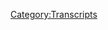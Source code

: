 {{DEFAULTSORT:
    #_TRANSCRIPT_0244:October 5, 2014
}}{{Transcript
    | title         = [[244: October 5, 2014]]
    | caption       = [https://knowledgefight.libsyn.com/knowledge-fight-october-5-2014 Listen to this episode on Libsyn]
    | episodeNumber = [[244: October 5, 2014|244]]
    | length        = 01:48:42
}}

{{MessageBox
    | header     = Warning: Bot Generated Content
    | text       = This transcript was automatically generated by transcription software and likely contains many mistakes and misattributions. Please check the audio for definitive quotes, attribution, and context.
    | image      = N3yvass4myg91.webp
    | imagewidth = 50px
    | id         = warning
}}

{{TranscriptBlock
    | name      = Unknown Speaker
    | timestamp = 00:00:00.000
    | text      = Andy in Kansas, you're on the air, thanks for holding.
}}

{{TranscriptBlock
    | name      = Unknown Speaker
    | timestamp = 00:00:04.000
    | text      = Hello Alex, I'm a first time caller, I'm a huge fan, I love your work.
}}

{{TranscriptBlock
    | name      = Unknown Speaker
    | timestamp = 00:00:07.280
    | text      = I love you.
}}

{{TranscriptBlock
    | name      = Unknown Speaker
    | timestamp = 00:00:07.759
    | text      = Hey everybody, welcome back to Knowledge Fight, I'm Dan.
}}

{{TranscriptBlock
    | name      = Unknown Speaker
    | timestamp = 00:00:10.080
    | text      = I'm Chardon.
}}

{{TranscriptBlock
    | name      = Unknown Speaker
    | timestamp = 00:00:10.720
    | text      = We're a couple dudes, like to sit around,
}}

{{TranscriptBlock
    | name      = Unknown Speaker
    | timestamp = 00:00:12.080
    | text      = drink novelty beverages, and talk a little bit about Alex Jones.
}}

{{TranscriptBlock
    | name      = Unknown Speaker
    | timestamp = 00:00:15.359
    | text      = Hey indeed we are, Dan.
}}

{{TranscriptBlock
    | name      = Unknown Speaker
    | timestamp = 00:00:16.960
    | text      = What up?
}}

{{TranscriptBlock
    | name      = Unknown Speaker
    | timestamp = 00:00:17.519
    | text      = Dan!
}}

{{TranscriptBlock
    | name      = Unknown Speaker
    | timestamp = 00:00:18.160
    | text      = Hey.
}}

{{TranscriptBlock
    | name      = Unknown Speaker
    | timestamp = 00:00:19.199
    | text      = What's the most work you ever had to do to get a bottle of wine?
}}

{{TranscriptBlock
    | name      = Unknown Speaker
    | timestamp = 00:00:22.559
    | text      = Hmm, one time I found a bunch of grapes.
}}

{{TranscriptBlock
    | name      = Unknown Speaker
    | timestamp = 00:00:27.920
    | text      = What the fuck are you talking about?
}}

{{TranscriptBlock
    | name      = Unknown Speaker
    | timestamp = 00:00:28.879
    | text      = I bought a vineyard.
}}

{{TranscriptBlock
    | name      = Unknown Speaker
    | timestamp = 00:00:30.079
    | text      = I don't know, what?
}}

{{TranscriptBlock
    | name      = Unknown Speaker
    | timestamp = 00:00:31.839
    | text      = Okay, every time I've bought, I've gone to the store to buy a bottle of wine.
}}

{{TranscriptBlock
    | name      = Unknown Speaker
    | timestamp = 00:00:35.600
    | text      = What the fuck?
}}

{{TranscriptBlock
    | name      = Unknown Speaker
    | timestamp = 00:00:36.960
    | text      = What kind of story do you expect there to be in this question?
}}

{{TranscriptBlock
    | name      = Unknown Speaker
    | timestamp = 00:00:40.079
    | text      = Maybe what I should more say, what's the furthest you've gone to get alcohol?
}}

{{TranscriptBlock
    | name      = Unknown Speaker
    | timestamp = 00:00:44.240
    | text      = What is like, when have you been in a situation?
}}

{{TranscriptBlock
    | name      = Unknown Speaker
    | timestamp = 00:00:46.479
    | text      = There have been hundreds of times when I've like walked hours, and then,
}}

{{TranscriptBlock
    | name      = Unknown Speaker
    | timestamp = 00:00:51.359
    | text      = but it's only because I never found it.
}}

{{TranscriptBlock
    | name      = Unknown Speaker
    | timestamp = 00:00:54.719
    | text      = Especially around the area we are, in Uptown, in Chicago,
}}

{{TranscriptBlock
    | name      = Unknown Speaker
    | timestamp = 00:00:58.479
    | text      = there's so many places that close super early,
}}

{{TranscriptBlock
    | name      = Unknown Speaker
    | timestamp = 00:01:01.039
    | text      = but you have this idea that if you just go five more blocks, you'll find some place.
}}

{{TranscriptBlock
    | name      = Unknown Speaker
    | timestamp = 00:01:04.319
    | text      = Oh, it's gonna be somewhere.
}}

{{TranscriptBlock
    | name      = Unknown Speaker
    | timestamp = 00:01:05.200
    | text      = And I've done that a number of times in the past few years,
}}

{{TranscriptBlock
    | name      = Unknown Speaker
    | timestamp = 00:01:08.159
    | text      = just walking around for like an hour and a half.
}}

{{TranscriptBlock
    | name      = Unknown Speaker
    | timestamp = 00:01:10.879
    | text      = I gotta give up.
}}

{{TranscriptBlock
    | name      = Unknown Speaker
    | timestamp = 00:01:12.159
    | text      = Do you not have any, do you not have any like a high school story?
}}

{{TranscriptBlock
    | name      = Unknown Speaker
    | timestamp = 00:01:16.879
    | text      = No, no, like a high school story?
}}

{{TranscriptBlock
    | name      = Unknown Speaker
    | timestamp = 00:01:19.280
    | text      = Where it's like you had to...
}}

{{TranscriptBlock
    | name      = Unknown Speaker
    | timestamp = 00:01:20.400
    | text      = I had a big beard in high school, so like I had no trouble really.
}}

{{TranscriptBlock
    | name      = Unknown Speaker
    | timestamp = 00:01:23.120
    | text      = I found booze pretty easily when I, once I started drinking.
}}

{{TranscriptBlock
    | name      = Unknown Speaker
    | timestamp = 00:01:26.239
    | text      = Yeah.
}}

{{TranscriptBlock
    | name      = Unknown Speaker
    | timestamp = 00:01:26.640
    | text      = So I had a beard, I would just go and people would rarely ever pardon me.
}}

{{TranscriptBlock
    | name      = Unknown Speaker
    | timestamp = 00:01:29.519
    | text      = That's fair, that's fair.
}}

{{TranscriptBlock
    | name      = Unknown Speaker
    | timestamp = 00:01:30.319
    | text      = So that, that never was too big of an issue.
}}

{{TranscriptBlock
    | name      = Unknown Speaker
    | timestamp = 00:01:32.159
    | text      = And then I started hanging out at this gutter punk bar,
}}

{{TranscriptBlock
    | name      = Unknown Speaker
    | timestamp = 00:01:35.120
    | text      = and they just didn't give a shit either.
}}

{{TranscriptBlock
    | name      = Unknown Speaker
    | timestamp = 00:01:36.959
    | text      = They all assumed I was of age.
}}

{{TranscriptBlock
    | name      = Unknown Speaker
    | timestamp = 00:01:38.480
    | text      = And I worked at a gas station when I worked there, they all assumed I was 21.
}}

{{TranscriptBlock
    | name      = Unknown Speaker
    | timestamp = 00:01:41.920
    | text      = So they just sold me booze at the gas station I worked at.
}}

{{TranscriptBlock
    | name      = Unknown Speaker
    | timestamp = 00:01:44.319
    | text      = All right.
}}

{{TranscriptBlock
    | name      = Unknown Speaker
    | timestamp = 00:01:45.439
    | text      = So yeah, booze was never really a problem.
}}

{{TranscriptBlock
    | name      = Unknown Speaker
    | timestamp = 00:01:47.519
    | text      = You had a cheat code.
}}

{{TranscriptBlock
    | name      = Unknown Speaker
    | timestamp = 00:01:49.280
    | text      = Your beard is a cheat code to age.
}}

{{TranscriptBlock
    | name      = Unknown Speaker
    | timestamp = 00:01:52.319
    | text      = Yeah.
}}

{{TranscriptBlock
    | name      = Unknown Speaker
    | timestamp = 00:01:52.640
    | text      = Since you were nine, you've been 21.
}}

{{TranscriptBlock
    | name      = Unknown Speaker
    | timestamp = 00:01:54.799
    | text      = Yeah, kind of.
}}

{{TranscriptBlock
    | name      = Unknown Speaker
    | timestamp = 00:01:55.599
    | text      = I mean, I didn't start drinking until, I don't know, 17 or so.
}}

{{TranscriptBlock
    | name      = Unknown Speaker
    | timestamp = 00:02:00.719
    | text      = Really?
}}

{{TranscriptBlock
    | name      = Unknown Speaker
    | timestamp = 00:02:00.879
    | text      = Maybe 16, 17.
}}

{{TranscriptBlock
    | name      = Unknown Speaker
    | timestamp = 00:02:02.239
    | text      = Yeah.
}}

{{TranscriptBlock
    | name      = Unknown Speaker
    | timestamp = 00:02:02.640
    | text      = So that's, that's not too far off.
}}

{{TranscriptBlock
    | name      = Unknown Speaker
    | timestamp = 00:02:05.120
    | text      = No, no.
}}

{{TranscriptBlock
    | name      = Unknown Speaker
    | timestamp = 00:02:05.680
    | text      = But I didn't come in, I didn't come in hot.
}}

{{TranscriptBlock
    | name      = Unknown Speaker
    | timestamp = 00:02:08.639
    | text      = Right.
}}

{{TranscriptBlock
    | name      = Unknown Speaker
    | timestamp = 00:02:09.360
    | text      = It took me a little while to get to the point where I'm like, oh, I got my booze legs.
}}

{{TranscriptBlock
    | name      = Unknown Speaker
    | timestamp = 00:02:13.039
    | text      = I could sort of sort it out.
}}

{{TranscriptBlock
    | name      = Unknown Speaker
    | timestamp = 00:02:14.479
    | text      = I jumped in full force.
}}

{{TranscriptBlock
    | name      = Unknown Speaker
    | timestamp = 00:02:16.800
    | text      = Like the first time I drank it was because one of my friends,
}}

{{TranscriptBlock
    | name      = Unknown Speaker
    | timestamp = 00:02:21.039
    | text      = and this is the length that we had to go to booze.
}}

{{TranscriptBlock
    | name      = Unknown Speaker
    | timestamp = 00:02:24.000
    | text      = See, this is why you asked me the question.
}}

{{TranscriptBlock
    | name      = Unknown Speaker
    | timestamp = 00:02:25.599
    | text      = No, no, no.
}}

{{TranscriptBlock
    | name      = Unknown Speaker
    | timestamp = 00:02:26.240
    | text      = I asked you a question because there's a gift situation.
}}

{{TranscriptBlock
    | name      = Unknown Speaker
    | timestamp = 00:02:29.360
    | text      = I had to go a long way to find a specific bottle of wine for somebody for a gift.
}}

{{TranscriptBlock
    | name      = Unknown Speaker
    | timestamp = 00:02:33.759
    | text      = Oh, I see.
}}

{{TranscriptBlock
    | name      = Unknown Speaker
    | timestamp = 00:02:34.719
    | text      = But this is the way that my childhood, as far as buying booze wine,
}}

{{TranscriptBlock
    | name      = Unknown Speaker
    | timestamp = 00:02:39.520
    | text      = one of my friends stole a bottle of Jack,
}}

{{TranscriptBlock
    | name      = Unknown Speaker
    | timestamp = 00:02:43.520
    | text      = full on fifth from the rec center in our town.
}}

{{TranscriptBlock
    | name      = Unknown Speaker
    | timestamp = 00:02:47.360
    | text      = Why did the rec center have Jack Daniels?
}}

{{TranscriptBlock
    | name      = Unknown Speaker
    | timestamp = 00:02:49.120
    | text      = Isn't there so many questions that need to be answered?
}}

{{TranscriptBlock
    | name      = Unknown Speaker
    | timestamp = 00:02:51.280
    | text      = Certainly.
}}

{{TranscriptBlock
    | name      = Unknown Speaker
    | timestamp = 00:02:51.280
    | text      = That's the first of them.
}}

{{TranscriptBlock
    | name      = Unknown Speaker
    | timestamp = 00:02:52.479
    | text      = How did he know?
}}

{{TranscriptBlock
    | name      = Unknown Speaker
    | timestamp = 00:02:53.680
    | text      = Where did he go?
}}

{{TranscriptBlock
    | name      = Unknown Speaker
    | timestamp = 00:02:54.719
    | text      = How did he steal it in the first place?
}}

{{TranscriptBlock
    | name      = Unknown Speaker
    | timestamp = 00:02:56.560
    | text      = I guess if it's like in the filing cabinet or something like that,
}}

{{TranscriptBlock
    | name      = Unknown Speaker
    | timestamp = 00:02:58.800
    | text      = and the employees nip into it or something, he gives a shit.
}}

{{TranscriptBlock
    | name      = Unknown Speaker
    | timestamp = 00:03:00.960
    | text      = But he didn't work there.
}}

{{TranscriptBlock
    | name      = Unknown Speaker
    | timestamp = 00:03:02.080
    | text      = Right.
}}

{{TranscriptBlock
    | name      = Unknown Speaker
    | timestamp = 00:03:02.800
    | text      = Someone had to have snitched on the bottle.
}}

{{TranscriptBlock
    | name      = Unknown Speaker
    | timestamp = 00:03:04.400
    | text      = Something like that.
}}

{{TranscriptBlock
    | name      = Unknown Speaker
    | timestamp = 00:03:04.960
    | text      = All right.
}}

{{TranscriptBlock
    | name      = Unknown Speaker
    | timestamp = 00:03:05.520
    | text      = And so we just essentially drank the whole bottle.
}}

{{TranscriptBlock
    | name      = Unknown Speaker
    | timestamp = 00:03:08.240
    | text      = My first time drinking, we drank an entire bottle of whiskey together.
}}

{{TranscriptBlock
    | name      = Unknown Speaker
    | timestamp = 00:03:11.919
    | text      = My first time drinking in earnest was at a park.
}}

{{TranscriptBlock
    | name      = Unknown Speaker
    | timestamp = 00:03:15.840
    | text      = Of course, everybody's usually when you're that age, you go to a park.
}}

{{TranscriptBlock
    | name      = Unknown Speaker
    | timestamp = 00:03:18.879
    | text      = Mine was an attic, but okay.
}}

{{TranscriptBlock
    | name      = Unknown Speaker
    | timestamp = 00:03:20.080
    | text      = I was hanging out with my friend John and Aaron,
}}

{{TranscriptBlock
    | name      = Unknown Speaker
    | timestamp = 00:03:22.159
    | text      = a couple of dudes I knew from my K-Life group.
}}

{{TranscriptBlock
    | name      = Unknown Speaker
    | timestamp = 00:03:25.199
    | text      = K-Life small group.
}}

{{TranscriptBlock
    | name      = Unknown Speaker
    | timestamp = 00:03:25.919
    | text      = That's right.
}}

{{TranscriptBlock
    | name      = Unknown Speaker
    | timestamp = 00:03:26.560
    | text      = That's right.
}}

{{TranscriptBlock
    | name      = Unknown Speaker
    | timestamp = 00:03:27.439
    | text      = Nothing says Jesus more than drinking in a park.
}}

{{TranscriptBlock
    | name      = Unknown Speaker
    | timestamp = 00:03:29.599
    | text      = Right, right.
}}

{{TranscriptBlock
    | name      = Unknown Speaker
    | timestamp = 00:03:30.080
    | text      = We were sort of more rebellious end of our small group in K-Life.
}}

{{TranscriptBlock
    | name      = Unknown Speaker
    | timestamp = 00:03:34.879
    | text      = Yeah.
}}

{{TranscriptBlock
    | name      = Unknown Speaker
    | timestamp = 00:03:35.280
    | text      = And Aaron's parents had a liquor cabinet and they had...
}}

{{TranscriptBlock
    | name      = Unknown Speaker
    | timestamp = 00:03:40.080
    | text      = What did we take?
}}

{{TranscriptBlock
    | name      = Unknown Speaker
    | timestamp = 00:03:40.800
    | text      = We took a bottle of wine, a bottle of red wine, and a bottle of peppermint schnapps.
}}

{{TranscriptBlock
    | name      = Unknown Speaker
    | timestamp = 00:03:44.719
    | text      = And we went to the park and we were drinking those.
}}

{{TranscriptBlock
    | name      = Unknown Speaker
    | timestamp = 00:03:48.879
    | text      = And because we were so young and dumb,
}}

{{TranscriptBlock
    | name      = Unknown Speaker
    | timestamp = 00:03:50.960
    | text      = we decided to mix them together.
}}

{{TranscriptBlock
    | name      = Unknown Speaker
    | timestamp = 00:03:52.879
    | text      = No!
}}

{{TranscriptBlock
    | name      = Unknown Speaker
    | timestamp = 00:03:53.759
    | text      = And so we ended up...
}}

{{TranscriptBlock
    | name      = Unknown Speaker
    | timestamp = 00:03:55.199
    | text      = Yeah.
}}

{{TranscriptBlock
    | name      = Unknown Speaker
    | timestamp = 00:03:55.680
    | text      = We were like halfway done with them.
}}

{{TranscriptBlock
    | name      = Unknown Speaker
    | timestamp = 00:03:57.199
    | text      = We mixed them together and we had wine and peppermint schnapps.
}}

{{TranscriptBlock
    | name      = Unknown Speaker
    | timestamp = 00:03:59.599
    | text      = It was disgusting.
}}

{{TranscriptBlock
    | name      = Unknown Speaker
    | timestamp = 00:04:00.319
    | text      = That's disgusting.
}}

{{TranscriptBlock
    | name      = Unknown Speaker
    | timestamp = 00:04:01.280
    | text      = To make matters worse, it was freezing out.
}}

{{TranscriptBlock
    | name      = Unknown Speaker
    | timestamp = 00:04:03.280
    | text      = I feel like that would open a portal into hell.
}}

{{TranscriptBlock
    | name      = Unknown Speaker
    | timestamp = 00:04:06.080
    | text      = Just nobody's ever done that before.
}}

{{TranscriptBlock
    | name      = Unknown Speaker
    | timestamp = 00:04:08.080
    | text      = It's crazy that I drank again after that because it was a fucking awful time
}}

{{TranscriptBlock
    | name      = Unknown Speaker
    | timestamp = 00:04:12.000
    | text      = in the middle of a cold park with wine and schnapps.
}}

{{TranscriptBlock
    | name      = Unknown Speaker
    | timestamp = 00:04:14.960
    | text      = Jesus.
}}

{{TranscriptBlock
    | name      = Unknown Speaker
    | timestamp = 00:04:16.000
    | text      = Did you get to the end of that story?
}}

{{TranscriptBlock
    | name      = Unknown Speaker
    | timestamp = 00:04:17.439
    | text      = Yeah, that's the end of that story.
}}

{{TranscriptBlock
    | name      = Unknown Speaker
    | timestamp = 00:04:18.160
    | text      = Oh, you just found a bottle of booze at the rec center.
}}

{{TranscriptBlock
    | name      = Unknown Speaker
    | timestamp = 00:04:21.759
    | text      = This story is...
}}

{{TranscriptBlock
    | name      = Unknown Speaker
    | timestamp = 00:04:22.560
    | text      = He didn't find it.
}}

{{TranscriptBlock
    | name      = Unknown Speaker
    | timestamp = 00:04:23.439
    | text      = He stole it.
}}

{{TranscriptBlock
    | name      = Unknown Speaker
    | timestamp = 00:04:24.160
    | text      = He like ocean's a leavened it as he told it.
}}

{{TranscriptBlock
    | name      = Unknown Speaker
    | timestamp = 00:04:27.759
    | text      = I see, I see.
}}

{{TranscriptBlock
    | name      = Unknown Speaker
    | timestamp = 00:04:28.399
    | text      = This story is about how hard it was to get, not the actual drinking.
}}

{{TranscriptBlock
    | name      = Unknown Speaker
    | timestamp = 00:04:31.839
    | text      = Sure, sure, sure.
}}

{{TranscriptBlock
    | name      = Unknown Speaker
    | timestamp = 00:04:32.720
    | text      = God, I hate you.
}}

{{TranscriptBlock
    | name      = Unknown Speaker
    | timestamp = 00:04:33.680
    | text      = Fine.
}}

{{TranscriptBlock
    | name      = Unknown Speaker
    | timestamp = 00:04:34.160
    | text      = I love you.
}}

{{TranscriptBlock
    | name      = Unknown Speaker
    | timestamp = 00:04:34.800
    | text      = You know what I love and don't hate?
}}

{{TranscriptBlock
    | name      = Unknown Speaker
    | timestamp = 00:04:36.399
    | text      = There you go.
}}

{{TranscriptBlock
    | name      = Unknown Speaker
    | timestamp = 00:04:37.360
    | text      = Listeners and our donors.
}}

{{TranscriptBlock
    | name      = Unknown Speaker
    | timestamp = 00:04:38.959
    | text      = Nice.
}}

{{TranscriptBlock
    | name      = Unknown Speaker
    | timestamp = 00:04:39.519
    | text      = Take a quick moment here to give a little shout out
}}

{{TranscriptBlock
    | name      = Unknown Speaker
    | timestamp = 00:04:41.680
    | text      = to some people who have signed up and are supporting the show.
}}

{{TranscriptBlock
    | name      = Unknown Speaker
    | timestamp = 00:04:44.319
    | text      = First of them...
}}

{{TranscriptBlock
    | name      = Unknown Speaker
    | timestamp = 00:04:44.879
    | text      = Uh, boy, this one is tough to pronounce, but I'm going to say it's Quizzix.
}}

{{TranscriptBlock
    | name      = Unknown Speaker
    | timestamp = 00:04:49.600
    | text      = Thank you so much.
}}

{{TranscriptBlock
    | name      = Unknown Speaker
    | timestamp = 00:04:50.240
    | text      = You are now a policy wonk.
}}

{{TranscriptBlock
    | name      = Unknown Speaker
    | timestamp = 00:04:51.839
    | text      = I'm a policy wonk.
}}

{{TranscriptBlock
    | name      = Unknown Speaker
    | timestamp = 00:04:52.959
    | text      = Thank you, Quizzix.
}}

{{TranscriptBlock
    | name      = Unknown Speaker
    | timestamp = 00:04:53.839
    | text      = I like Quizzix.
}}

{{TranscriptBlock
    | name      = Unknown Speaker
    | timestamp = 00:04:54.639
    | text      = Yeah, I like quizzes.
}}

{{TranscriptBlock
    | name      = Unknown Speaker
    | timestamp = 00:04:56.000
    | text      = I like the word quick because it's in Nesquik.
}}

{{TranscriptBlock
    | name      = Unknown Speaker
    | timestamp = 00:04:59.199
    | text      = How much further are we going to go?
}}

{{TranscriptBlock
    | name      = Unknown Speaker
    | timestamp = 00:05:00.720
    | text      = No further.
}}

{{TranscriptBlock
    | name      = Unknown Speaker
    | timestamp = 00:05:01.519
    | text      = Are we going to make fun of my stories now?
}}

{{TranscriptBlock
    | name      = Unknown Speaker
    | timestamp = 00:05:03.040
    | text      = Yep.
}}

{{TranscriptBlock
    | name      = Unknown Speaker
    | timestamp = 00:05:04.000
    | text      = Next, I'd like to say thank you to Ozma.
}}

{{TranscriptBlock
    | name      = Unknown Speaker
    | timestamp = 00:05:06.000
    | text      = You are now a policy wonk.
}}

{{TranscriptBlock
    | name      = Unknown Speaker
    | timestamp = 00:05:07.759
    | text      = I'm a policy wonk.
}}

{{TranscriptBlock
    | name      = Unknown Speaker
    | timestamp = 00:05:08.879
    | text      = Thank you so much, Ozma.
}}

{{TranscriptBlock
    | name      = Unknown Speaker
    | timestamp = 00:05:09.600
    | text      = Thank you very much, Ozma.
}}

{{TranscriptBlock
    | name      = Unknown Speaker
    | timestamp = 00:05:10.720
    | text      = And Paul, thank you so much.
}}

{{TranscriptBlock
    | name      = Unknown Speaker
    | timestamp = 00:05:12.399
    | text      = You are now a policy wonk.
}}

{{TranscriptBlock
    | name      = Unknown Speaker
    | timestamp = 00:05:14.319
    | text      = I'm a policy wonk.
}}

{{TranscriptBlock
    | name      = Unknown Speaker
    | timestamp = 00:05:15.439
    | text      = Thank you, Paul.
}}

{{TranscriptBlock
    | name      = Unknown Speaker
    | timestamp = 00:05:15.920
    | text      = Thank you very much, Paul.
}}

{{TranscriptBlock
    | name      = Unknown Speaker
    | timestamp = 00:05:16.879
    | text      = Lastly, I'd like to say thank you to somebody who donated on a little bit of an elevated level,
}}

{{TranscriptBlock
    | name      = Unknown Speaker
    | timestamp = 00:05:20.720
    | text      = and we appreciate that oh so very much.
}}

{{TranscriptBlock
    | name      = Unknown Speaker
    | timestamp = 00:05:22.639
    | text      = So, April, you are now a technocrat.
}}

{{TranscriptBlock
    | name      = Unknown Speaker
    | timestamp = 00:05:25.680
    | text      = I'm a policy wonk.
}}

{{TranscriptBlock
    | name      = Unknown Speaker
    | timestamp = 00:05:26.879
    | text      = Four stars.
}}

{{TranscriptBlock
    | name      = Unknown Speaker
    | timestamp = 00:05:27.680
    | text      = Go home to your mother and tell her you're brilliant.
}}

{{TranscriptBlock
    | name      = Unknown Speaker
    | timestamp = 00:05:29.680
    | text      = Someone, someone sodomite sent me a bucket of poop.
}}

{{TranscriptBlock
    | name      = Unknown Speaker
    | timestamp = 00:05:32.319
    | text      = Daddy shark.
}}

{{TranscriptBlock
    | name      = Unknown Speaker
    | timestamp = 00:05:32.959
    | text      = Bop, bop, bop, bop, bop.
}}

{{TranscriptBlock
    | name      = Unknown Speaker
    | timestamp = 00:05:34.800
    | text      = Jar Jar Binks has a Caribbean black accent.
}}

{{TranscriptBlock
    | name      = Unknown Speaker
    | timestamp = 00:05:39.040
    | text      = He's a loser little, little titty baby.
}}

{{TranscriptBlock
    | name      = Unknown Speaker
    | timestamp = 00:05:42.160
    | text      = I don't want to hate black people.
}}

{{TranscriptBlock
    | name      = Unknown Speaker
    | timestamp = 00:05:43.759
    | text      = I renounce Jesus Christ.
}}

{{TranscriptBlock
    | name      = Unknown Speaker
    | timestamp = 00:05:45.600
    | text      = Thank you so much, April.
}}

{{TranscriptBlock
    | name      = Unknown Speaker
    | timestamp = 00:05:46.800
    | text      = Thank you very much, April.
}}

{{TranscriptBlock
    | name      = Unknown Speaker
    | timestamp = 00:05:48.000
    | text      = If you'd like to support the show, you can do that by going to our website, knowledgefight.com,
}}

{{TranscriptBlock
    | name      = Unknown Speaker
    | timestamp = 00:05:51.120
    | text      = clicking that support the show button.
}}

{{TranscriptBlock
    | name      = Unknown Speaker
    | timestamp = 00:05:52.480
    | text      = We would appreciate it.
}}

{{TranscriptBlock
    | name      = Unknown Speaker
    | timestamp = 00:05:53.279
    | text      = Indeed, you can't.
}}

{{TranscriptBlock
    | name      = Unknown Speaker
    | timestamp = 00:05:54.639
    | text      = Now, Jordan, before we get into today's business, I think it is important for us to take a little
}}

{{TranscriptBlock
    | name      = Unknown Speaker
    | timestamp = 00:05:58.879
    | text      = second to give a special message out there to a listener who's out there in his car.
}}

{{TranscriptBlock
    | name      = Unknown Speaker
    | timestamp = 00:06:06.240
    | text      = He's out there driving around probably this morning from what I hear.
}}

{{TranscriptBlock
    | name      = Unknown Speaker
    | timestamp = 00:06:10.959
    | text      = This guy's celebrating a birthday.
}}

{{TranscriptBlock
    | name      = Unknown Speaker
    | timestamp = 00:06:12.800
    | text      = Hey, hold on.
}}

{{TranscriptBlock
    | name      = Unknown Speaker
    | timestamp = 00:06:13.839
    | text      = Is he driving a snowplow?
}}

{{TranscriptBlock
    | name      = Unknown Speaker
    | timestamp = 00:06:15.439
    | text      = I feel like it's important for him to be driving a snowplow.
}}

{{TranscriptBlock
    | name      = Unknown Speaker
    | timestamp = 00:06:18.879
    | text      = Saving lives.
}}

{{TranscriptBlock
    | name      = Unknown Speaker
    | timestamp = 00:06:19.759
    | text      = What's the furthest you've ever gone to get into a snowplow?
}}

{{TranscriptBlock
    | name      = Unknown Speaker
    | timestamp = 00:06:23.680
    | text      = Six miles.
}}

{{TranscriptBlock
    | name      = Unknown Speaker
    | timestamp = 00:06:24.879
    | text      = I don't need to give details.
}}

{{TranscriptBlock
    | name      = Unknown Speaker
    | timestamp = 00:06:25.759
    | text      = We'd like to go a little bit out of our way to send a special thank you message out there
}}

{{TranscriptBlock
    | name      = Unknown Speaker
    | timestamp = 00:06:30.319
    | text      = to Walt.
}}

{{TranscriptBlock
    | name      = Unknown Speaker
    | timestamp = 00:06:31.519
    | text      = Thank you so much for listening to the show.
}}

{{TranscriptBlock
    | name      = Unknown Speaker
    | timestamp = 00:06:33.360
    | text      = Happy birthday to you.
}}

{{TranscriptBlock
    | name      = Unknown Speaker
    | timestamp = 00:06:34.879
    | text      = Lee sent us a message and we all wish you.
}}

{{TranscriptBlock
    | name      = Unknown Speaker
    | timestamp = 00:06:38.000
    | text      = What are you snitching on Lee?
}}

{{TranscriptBlock
    | name      = Unknown Speaker
    | timestamp = 00:06:39.600
    | text      = I feel like that's public information.
}}

{{TranscriptBlock
    | name      = Unknown Speaker
    | timestamp = 00:06:41.279
    | text      = You can't be snitching on Lee.
}}

{{TranscriptBlock
    | name      = Unknown Speaker
    | timestamp = 00:06:41.839
    | text      = No, no, no, no.
}}

{{TranscriptBlock
    | name      = Unknown Speaker
    | timestamp = 00:06:42.879
    | text      = The message is coming from us and them.
}}

{{TranscriptBlock
    | name      = Unknown Speaker
    | timestamp = 00:06:44.560
    | text      = It needs to be more like we have a weird psychic connection to Walt.
}}

{{TranscriptBlock
    | name      = Unknown Speaker
    | timestamp = 00:06:48.879
    | text      = We've always known Walt's birthday before Walt ever even listened to the fucking show.
}}

{{TranscriptBlock
    | name      = Unknown Speaker
    | timestamp = 00:06:54.079
    | text      = We always knew Walt's birthday.
}}

{{TranscriptBlock
    | name      = Unknown Speaker
    | timestamp = 00:06:56.000
    | text      = There we go.
}}

{{TranscriptBlock
    | name      = Unknown Speaker
    | timestamp = 00:06:58.560
    | text      = That's a good angle.
}}

{{TranscriptBlock
    | name      = Unknown Speaker
    | timestamp = 00:06:59.439
    | text      = I'm going to resist taking that angle and just say, uh, I mean, Jordan, the only thing
}}

{{TranscriptBlock
    | name      = Unknown Speaker
    | timestamp = 00:07:03.839
    | text      = we can do is sing happy birthday.
}}

{{TranscriptBlock
    | name      = Unknown Speaker
    | timestamp = 00:07:06.639
    | text      = Okay, no.
}}

{{TranscriptBlock
    | name      = Unknown Speaker
    | timestamp = 00:07:08.240
    | text      = Hold on.
}}

{{TranscriptBlock
    | name      = Unknown Speaker
    | timestamp = 00:07:09.199
    | text      = One second.
}}

{{TranscriptBlock
    | name      = Unknown Speaker
    | timestamp = 00:07:09.759
    | text      = Let's hit a C.
}}

{{TranscriptBlock
    | name      = Unknown Speaker
    | timestamp = 00:07:10.720
    | text      = Let's harmonize.
}}

{{TranscriptBlock
    | name      = Unknown Speaker
    | timestamp = 00:07:11.519
    | text      = I'm almost positive there are so many other things we can do that sing happy birthday.
}}

{{TranscriptBlock
    | name      = Unknown Speaker
    | timestamp = 00:07:16.079
    | text      = Harmonize with me.
}}

{{TranscriptBlock
    | name      = Unknown Speaker
    | timestamp = 00:07:17.199
    | text      = I'm not harmonizing with you because that is not a C.
}}

{{TranscriptBlock
    | name      = Unknown Speaker
    | timestamp = 00:07:20.240
    | text      = Happy birthday.
}}

{{TranscriptBlock
    | name      = Unknown Speaker
    | timestamp = 00:07:21.199
    | text      = No, this is worse.
}}

{{TranscriptBlock
    | name      = Unknown Speaker
    | timestamp = 00:07:24.160
    | text      = It's not in the public domain.
}}

{{TranscriptBlock
    | name      = Unknown Speaker
    | timestamp = 00:07:25.199
    | text      = I can't sing it.
}}

{{TranscriptBlock
    | name      = Unknown Speaker
    | timestamp = 00:07:26.000
    | text      = Anyway, happy birthday, Walt.
}}

{{TranscriptBlock
    | name      = Unknown Speaker
    | timestamp = 00:07:27.360
    | text      = Hope you have a great one.
}}

{{TranscriptBlock
    | name      = Unknown Speaker
    | timestamp = 00:07:30.000
    | text      = Yeah.
}}

{{TranscriptBlock
    | name      = Unknown Speaker
    | timestamp = 00:07:30.480
    | text      = Yeah.
}}

{{TranscriptBlock
    | name      = Unknown Speaker
    | timestamp = 00:07:30.879
    | text      = Happy birthday.
}}

{{TranscriptBlock
    | name      = Unknown Speaker
    | timestamp = 00:07:31.600
    | text      = Yeah.
}}

{{TranscriptBlock
    | name      = Unknown Speaker
    | timestamp = 00:07:32.000
    | text      = Oh, that's great.
}}

{{TranscriptBlock
    | name      = Unknown Speaker
    | timestamp = 00:07:32.800
    | text      = So now Jordan, let's get into today's business.
}}

{{TranscriptBlock
    | name      = Unknown Speaker
    | timestamp = 00:07:36.079
    | text      = Um, wacky Wednesday is upon us and, uh, we might need to change the name of wacky Wednesday,
}}

{{TranscriptBlock
    | name      = Unknown Speaker
    | timestamp = 00:07:41.839
    | text      = uh, from wacky Wednesday to maybe just wild Wednesday or weird Wednesday or something
}}

{{TranscriptBlock
    | name      = Unknown Speaker
    | timestamp = 00:07:46.800
    | text      = like that.
}}

{{TranscriptBlock
    | name      = Unknown Speaker
    | timestamp = 00:07:47.519
    | text      = Because sometimes it's not all that wacky.
}}

{{TranscriptBlock
    | name      = Unknown Speaker
    | timestamp = 00:07:49.519
    | text      = Are we, are we married to the alliteration?
}}

{{TranscriptBlock
    | name      = Unknown Speaker
    | timestamp = 00:07:52.240
    | text      = Could we just call it out of the ordinary Wednesday?
}}

{{TranscriptBlock
    | name      = Unknown Speaker
    | timestamp = 00:07:55.680
    | text      = That's a little bit clunky.
}}

{{TranscriptBlock
    | name      = Unknown Speaker
    | timestamp = 00:07:56.879
    | text      = Is that a little clunky?
}}

{{TranscriptBlock
    | name      = Unknown Speaker
    | timestamp = 00:07:57.680
    | text      = Doesn't roll off the tongue.
}}

{{TranscriptBlock
    | name      = Unknown Speaker
    | timestamp = 00:07:58.639
    | text      = All right.
}}

{{TranscriptBlock
    | name      = Unknown Speaker
    | timestamp = 00:07:59.519
    | text      = Harmonize with me.
}}

{{TranscriptBlock
    | name      = Unknown Speaker
    | timestamp = 00:08:02.800
    | text      = That's a good C.
}}

{{TranscriptBlock
    | name      = Unknown Speaker
    | timestamp = 00:08:04.079
    | text      = That is not a C.
}}

{{TranscriptBlock
    | name      = Unknown Speaker
    | timestamp = 00:08:05.279
    | text      = You don't know shit.
}}

{{TranscriptBlock
    | name      = Unknown Speaker
    | timestamp = 00:08:06.240
    | text      = I was almost in the Honolulu boys' choir.
}}

{{TranscriptBlock
    | name      = Unknown Speaker
    | timestamp = 00:08:08.480
    | text      = My mom is a music teacher.
}}

{{TranscriptBlock
    | name      = Unknown Speaker
    | timestamp = 00:08:10.240
    | text      = My little sister is a music teacher.
}}

{{TranscriptBlock
    | name      = Unknown Speaker
    | timestamp = 00:08:12.240
    | text      = I have been involved in many musical pursuits, including.
}}

{{TranscriptBlock
    | name      = Unknown Speaker
    | timestamp = 00:08:16.800
    | text      = That's right.
}}

{{TranscriptBlock
    | name      = Unknown Speaker
    | timestamp = 00:08:18.079
    | text      = Musical theater.
}}

{{TranscriptBlock
    | name      = Unknown Speaker
    | timestamp = 00:08:19.120
    | text      = Cool.
}}

{{TranscriptBlock
    | name      = Unknown Speaker
    | timestamp = 00:08:19.439
    | text      = The greatest of art forms.
}}

{{TranscriptBlock
    | name      = Unknown Speaker
    | timestamp = 00:08:20.639
    | text      = I was in a musical in high school called We Has Jazz.
}}

{{TranscriptBlock
    | name      = Unknown Speaker
    | timestamp = 00:08:23.680
    | text      = That wasn't in high school.
}}

{{TranscriptBlock
    | name      = Unknown Speaker
    | timestamp = 00:08:25.839
    | text      = That was in junior high, middle school.
}}

{{TranscriptBlock
    | name      = Unknown Speaker
    | timestamp = 00:08:27.279
    | text      = That was three years ago in community theater.
}}

{{TranscriptBlock
    | name      = Unknown Speaker
    | timestamp = 00:08:30.240
    | text      = It was a middle school production.
}}

{{TranscriptBlock
    | name      = Unknown Speaker
    | timestamp = 00:08:31.600
    | text      = It also was three years ago.
}}

{{TranscriptBlock
    | name      = Unknown Speaker
    | timestamp = 00:08:33.279
    | text      = Don't want to talk about it.
}}

{{TranscriptBlock
    | name      = Unknown Speaker
    | timestamp = 00:08:35.519
    | text      = So I wandered into a middle school.
}}

{{TranscriptBlock
    | name      = Unknown Speaker
    | timestamp = 00:08:37.759
    | text      = I've been walking a long time trying to find booze.
}}

{{TranscriptBlock
    | name      = Unknown Speaker
    | timestamp = 00:08:39.519
    | text      = Yup.
}}

{{TranscriptBlock
    | name      = Unknown Speaker
    | timestamp = 00:08:40.799
    | text      = Just turned out to be an audition and who knew I got it.
}}

{{TranscriptBlock
    | name      = Unknown Speaker
    | timestamp = 00:08:43.759
    | text      = We should just call this Riff Heavy Wednesday apparently.
}}

{{TranscriptBlock
    | name      = Unknown Speaker
    | timestamp = 00:08:46.399
    | text      = Look, the thing is Wednesday is going to serve as a sort of additional episode.
}}

{{TranscriptBlock
    | name      = Unknown Speaker
    | timestamp = 00:08:51.519
    | text      = We'll obviously still be doing a lot of stuff about Project Camelot.
}}

{{TranscriptBlock
    | name      = Unknown Speaker
    | timestamp = 00:08:55.759
    | text      = Obviously going to dip back in eventually to Reverend Manning, Coach Dave, Jim Baker.
}}

{{TranscriptBlock
    | name      = Unknown Speaker
    | timestamp = 00:09:01.200
    | text      = I'll certainly keep my eye on him for times we can talk about him.
}}

{{TranscriptBlock
    | name      = Unknown Speaker
    | timestamp = 00:09:04.480
    | text      = And we've gotten a lot of great suggestions from people about stuff that might fit into that fold.
}}

{{TranscriptBlock
    | name      = Unknown Speaker
    | timestamp = 00:09:09.600
    | text      = And I'm keeping my eyes open, looking for possibilities for that.
}}

{{TranscriptBlock
    | name      = Unknown Speaker
    | timestamp = 00:09:13.039
    | text      = But also, like I said, I think it is also a perfect place for us to fulfill time travel requests.
}}

{{TranscriptBlock
    | name      = Unknown Speaker
    | timestamp = 00:09:17.919
    | text      = Absolutely.
}}

{{TranscriptBlock
    | name      = Unknown Speaker
    | timestamp = 00:09:18.639
    | text      = So today we are going to be doing a time travel request
}}

{{TranscriptBlock
    | name      = Unknown Speaker
    | timestamp = 00:09:22.080
    | text      = and honoring the wish of one George Soros Jr.
}}

{{TranscriptBlock
    | name      = Unknown Speaker
    | timestamp = 00:09:27.519
    | text      = Why are you pointing at me?
}}

{{TranscriptBlock
    | name      = Unknown Speaker
    | timestamp = 00:09:28.879
    | text      = Because, if you're a Doctor Who fan, that means today is a timey-wimey Wednesday.
}}

{{TranscriptBlock
    | name      = Unknown Speaker
    | timestamp = 00:09:34.480
    | text      = I like it.
}}

{{TranscriptBlock
    | name      = Unknown Speaker
    | timestamp = 00:09:35.120
    | text      = Thank you very much.
}}

{{TranscriptBlock
    | name      = Unknown Speaker
    | timestamp = 00:09:35.919
    | text      = Fine, that'll be whenever we do time travel.
}}

{{TranscriptBlock
    | name      = Unknown Speaker
    | timestamp = 00:09:37.360
    | text      = When we do a time travel Wednesday.
}}

{{TranscriptBlock
    | name      = Unknown Speaker
    | timestamp = 00:09:39.039
    | text      = Yeah, for sure.
}}

{{TranscriptBlock
    | name      = Unknown Speaker
    | timestamp = 00:09:39.840
    | text      = That works.
}}

{{TranscriptBlock
    | name      = Unknown Speaker
    | timestamp = 00:09:40.399
    | text      = It retains the alliteration.
}}

{{TranscriptBlock
    | name      = Unknown Speaker
    | timestamp = 00:09:42.000
    | text      = Everything is good.
}}

{{TranscriptBlock
    | name      = Unknown Speaker
    | timestamp = 00:09:43.120
    | text      = So George Soros Jr., who I have no idea who that actually is.
}}

{{TranscriptBlock
    | name      = Unknown Speaker
    | timestamp = 00:09:47.360
    | text      = It's absolutely not Alexander Soros or anyone related to Soros.
}}

{{TranscriptBlock
    | name      = Unknown Speaker
    | timestamp = 00:09:50.879
    | text      = Are you sure?
}}

{{TranscriptBlock
    | name      = Unknown Speaker
    | timestamp = 00:09:51.360
    | text      = Yeah, I'm pretty sure.
}}

{{TranscriptBlock
    | name      = Unknown Speaker
    | timestamp = 00:09:52.879
    | text      = Hey, I'm telling you the Kennedys hid one of their kids in an asylum.
}}

{{TranscriptBlock
    | name      = Unknown Speaker
    | timestamp = 00:09:56.879
    | text      = Right, I got an update on that. It is true and it's very sad.
}}

{{TranscriptBlock
    | name      = Unknown Speaker
    | timestamp = 00:10:00.320
    | text      = Oh, it is true?
}}

{{TranscriptBlock
    | name      = Unknown Speaker
    | timestamp = 00:10:01.200
    | text      = It is very sad.
}}

{{TranscriptBlock
    | name      = Unknown Speaker
    | timestamp = 00:10:01.759
    | text      = Oh, I thought it was a joke.
}}

{{TranscriptBlock
    | name      = Unknown Speaker
    | timestamp = 00:10:02.960
    | text      = Nope.
}}

{{TranscriptBlock
    | name      = Unknown Speaker
    | timestamp = 00:10:03.440
    | text      = No.
}}

{{TranscriptBlock
    | name      = Unknown Speaker
    | timestamp = 00:10:03.679
    | text      = We laughed about that and I got a message about it and I felt very bad.
}}

{{TranscriptBlock
    | name      = Unknown Speaker
    | timestamp = 00:10:06.799
    | text      = No, that can't be real.
}}

{{TranscriptBlock
    | name      = Unknown Speaker
    | timestamp = 00:10:07.759
    | text      = I like to learn.
}}

{{TranscriptBlock
    | name      = Unknown Speaker
    | timestamp = 00:10:08.639
    | text      = Oh no, now I feel awful.
}}

{{TranscriptBlock
    | name      = Unknown Speaker
    | timestamp = 00:10:10.879
    | text      = Yeah, so George Soros Jr. got in touch with me and wanted to know about what Alex Jones talked
}}

{{TranscriptBlock
    | name      = Unknown Speaker
    | timestamp = 00:10:18.480
    | text      = about when the Ebola outbreak happened in 2014.
}}

{{TranscriptBlock
    | name      = Unknown Speaker
    | timestamp = 00:10:22.080
    | text      = Okay, I was going to say which?
}}

{{TranscriptBlock
    | name      = Unknown Speaker
    | timestamp = 00:10:24.000
    | text      = In 1976.
}}

{{TranscriptBlock
    | name      = Unknown Speaker
    | timestamp = 00:10:25.120
    | text      = No, I don't know why. I was like, which?
}}

{{TranscriptBlock
    | name      = Unknown Speaker
    | timestamp = 00:10:32.639
    | text      = That's, you are, you're in a mood right now.
}}

{{TranscriptBlock
    | name      = Unknown Speaker
    | timestamp = 00:10:36.720
    | text      = It's fun. It's a fun mood.
}}

{{TranscriptBlock
    | name      = Unknown Speaker
    | timestamp = 00:10:38.080
    | text      = It's a riffy, riffy kind of day.
}}

{{TranscriptBlock
    | name      = Unknown Speaker
    | timestamp = 00:10:40.000
    | text      = Yeah, I like the idea of unnecessary response questions.
}}

{{TranscriptBlock
    | name      = Unknown Speaker
    | timestamp = 00:10:44.799
    | text      = The Ebola outbreak.
}}

{{TranscriptBlock
    | name      = Unknown Speaker
    | timestamp = 00:10:46.000
    | text      = Oh, which?
}}

{{TranscriptBlock
    | name      = Unknown Speaker
    | timestamp = 00:10:47.360
    | text      = So many to choose from.
}}

{{TranscriptBlock
    | name      = Unknown Speaker
    | timestamp = 00:10:48.399
    | text      = So in 2014, there was a bit of an Ebola outbreak that centered in West Africa.
}}

{{TranscriptBlock
    | name      = Unknown Speaker
    | timestamp = 00:10:56.320
    | text      = It was centered largely and began in Guinea and then eventually spread into Sierra Leone
}}

{{TranscriptBlock
    | name      = Unknown Speaker
    | timestamp = 00:11:03.759
    | text      = and Liberia, where it was the worst.
}}

{{TranscriptBlock
    | name      = Unknown Speaker
    | timestamp = 00:11:05.679
    | text      = And Liberia was particularly hit hard by this.
}}

{{TranscriptBlock
    | name      = Unknown Speaker
    | timestamp = 00:11:09.120
    | text      = Right.
}}

{{TranscriptBlock
    | name      = Unknown Speaker
    | timestamp = 00:11:09.519
    | text      = It ended up getting taken care of and then getting worse.
}}

{{TranscriptBlock
    | name      = Unknown Speaker
    | timestamp = 00:11:12.720
    | text      = Or not getting worse.
}}

{{TranscriptBlock
    | name      = Unknown Speaker
    | timestamp = 00:11:14.000
    | text      = Maybe it got worse.
}}

{{TranscriptBlock
    | name      = Unknown Speaker
    | timestamp = 00:11:14.799
    | text      = I'm not entirely sure how you judge that.
}}

{{TranscriptBlock
    | name      = Unknown Speaker
    | timestamp = 00:11:16.559
    | text      = But Sierra Leone and Liberia were declared free of Ebola and then more cases popped up.
}}

{{TranscriptBlock
    | name      = Unknown Speaker
    | timestamp = 00:11:21.840
    | text      = And it ended up going on until 2016.
}}

{{TranscriptBlock
    | name      = Unknown Speaker
    | timestamp = 00:11:25.519
    | text      = Like 2016 is when all of it ended in earnest.
}}

{{TranscriptBlock
    | name      = Unknown Speaker
    | timestamp = 00:11:29.039
    | text      = Right.
}}

{{TranscriptBlock
    | name      = Unknown Speaker
    | timestamp = 00:11:29.519
    | text      = And that period of time was very heavy in the propaganda community.
}}

{{TranscriptBlock
    | name      = Unknown Speaker
    | timestamp = 00:11:33.600
    | text      = The people made a lot of mileage out of the idea that Ebola was on the rise and all that stuff.
}}

{{TranscriptBlock
    | name      = Unknown Speaker
    | timestamp = 00:11:39.840
    | text      = And they had two years to fucking make pay out of it.
}}

{{TranscriptBlock
    | name      = Unknown Speaker
    | timestamp = 00:11:42.399
    | text      = But even in 2014 particularly, it was pretty serious.
}}

{{TranscriptBlock
    | name      = Unknown Speaker
    | timestamp = 00:11:48.639
    | text      = And so in September 2014 is when things got to be like it's getting outside of Africa.
}}

{{TranscriptBlock
    | name      = Unknown Speaker
    | timestamp = 00:12:02.080
    | text      = And there was a case in the United States.
}}

{{TranscriptBlock
    | name      = Unknown Speaker
    | timestamp = 00:12:04.559
    | text      = The first case was in Dallas, actually.
}}

{{TranscriptBlock
    | name      = Unknown Speaker
    | timestamp = 00:12:08.720
    | text      = And it was announced on September 30th, 2014.
}}

{{TranscriptBlock
    | name      = Unknown Speaker
    | timestamp = 00:12:12.480
    | text      = Yeah.
}}

{{TranscriptBlock
    | name      = Unknown Speaker
    | timestamp = 00:12:12.960
    | text      = So because George Soros Jr. gave me such vague...
}}

{{TranscriptBlock
    | name      = Unknown Speaker
    | timestamp = 00:12:16.399
    | text      = I don't mean this judgmentally, but gave me a vague idea of where to go to.
}}

{{TranscriptBlock
    | name      = Unknown Speaker
    | timestamp = 00:12:20.639
    | text      = I was like, okay, the first case is in Texas.
}}

{{TranscriptBlock
    | name      = Unknown Speaker
    | timestamp = 00:12:25.600
    | text      = Alex has got to freak out about this.
}}

{{TranscriptBlock
    | name      = Unknown Speaker
    | timestamp = 00:12:26.720
    | text      = Right in his back fucking yard.
}}

{{TranscriptBlock
    | name      = Unknown Speaker
    | timestamp = 00:12:27.759
    | text      = Yeah.
}}

{{TranscriptBlock
    | name      = Unknown Speaker
    | timestamp = 00:12:28.080
    | text      = He's in Austin.
}}

{{TranscriptBlock
    | name      = Unknown Speaker
    | timestamp = 00:12:28.799
    | text      = This is in Dallas.
}}

{{TranscriptBlock
    | name      = Unknown Speaker
    | timestamp = 00:12:29.759
    | text      = But it's still got to be like, okay.
}}

{{TranscriptBlock
    | name      = Unknown Speaker
    | timestamp = 00:12:31.840
    | text      = So that was announced on the 30th.
}}

{{TranscriptBlock
    | name      = Unknown Speaker
    | timestamp = 00:12:33.759
    | text      = I'm going to October 1st.
}}

{{TranscriptBlock
    | name      = Unknown Speaker
    | timestamp = 00:12:35.679
    | text      = Why not?
}}

{{TranscriptBlock
    | name      = Unknown Speaker
    | timestamp = 00:12:36.000
    | text      = That's got to be a fucking freak out show.
}}

{{TranscriptBlock
    | name      = Unknown Speaker
    | timestamp = 00:12:38.720
    | text      = It's like the beginning of outbreak.
}}

{{TranscriptBlock
    | name      = Unknown Speaker
    | timestamp = 00:12:40.480
    | text      = Right.
}}

{{TranscriptBlock
    | name      = Unknown Speaker
    | timestamp = 00:12:40.960
    | text      = Absolutely.
}}

{{TranscriptBlock
    | name      = Unknown Speaker
    | timestamp = 00:12:41.600
    | text      = Yeah.
}}

{{TranscriptBlock
    | name      = Unknown Speaker
    | timestamp = 00:12:42.320
    | text      = As is almost always the case.
}}

{{TranscriptBlock
    | name      = Unknown Speaker
    | timestamp = 00:12:44.879
    | text      = No mention of it.
}}

{{TranscriptBlock
    | name      = Unknown Speaker
    | timestamp = 00:12:46.080
    | text      = No.
}}

{{TranscriptBlock
    | name      = Unknown Speaker
    | timestamp = 00:12:46.639
    | text      = This is a weird trend that I've noticed from these time travel requests that people make.
}}

{{TranscriptBlock
    | name      = Unknown Speaker
    | timestamp = 00:12:51.679
    | text      = Alex is almost never in studio when big news breaks.
}}

{{TranscriptBlock
    | name      = Unknown Speaker
    | timestamp = 00:12:55.279
    | text      = Whenever the Pope resigned, he was on vacation and David Knight was hosting.
}}

{{TranscriptBlock
    | name      = Unknown Speaker
    | timestamp = 00:12:58.879
    | text      = That's right.
}}

{{TranscriptBlock
    | name      = Unknown Speaker
    | timestamp = 00:12:59.360
    | text      = When the Ebola outbreak happened and there was a case in Texas,
}}

{{TranscriptBlock
    | name      = Unknown Speaker
    | timestamp = 00:13:03.600
    | text      = he's on vacation and Paul Joseph Watson's hosting.
}}

{{TranscriptBlock
    | name      = Unknown Speaker
    | timestamp = 00:13:05.919
    | text      = Cool.
}}

{{TranscriptBlock
    | name      = Unknown Speaker
    | timestamp = 00:13:06.320
    | text      = And so we're not going to do that.
}}

{{TranscriptBlock
    | name      = Unknown Speaker
    | timestamp = 00:13:07.360
    | text      = Hell no.
}}

{{TranscriptBlock
    | name      = Unknown Speaker
    | timestamp = 00:13:08.000
    | text      = So I found the first episode where Alex is back from vacation after there was a case
}}

{{TranscriptBlock
    | name      = Unknown Speaker
    | timestamp = 00:13:14.000
    | text      = in the United States in Texas of someone with Ebola.
}}

{{TranscriptBlock
    | name      = Unknown Speaker
    | timestamp = 00:13:17.679
    | text      = And that happens to be October 5th, 2014.
}}

{{TranscriptBlock
    | name      = Unknown Speaker
    | timestamp = 00:13:21.360
    | text      = And that is the episode we'll be going over today.
}}

{{TranscriptBlock
    | name      = Unknown Speaker
    | timestamp = 00:13:23.200
    | text      = Okay.
}}

{{TranscriptBlock
    | name      = Unknown Speaker
    | timestamp = 00:13:23.600
    | text      = We'll be getting into the specifics of the actual outbreak and some of that stuff along the way.
}}

{{TranscriptBlock
    | name      = Unknown Speaker
    | timestamp = 00:13:28.879
    | text      = But it is actually interesting.
}}

{{TranscriptBlock
    | name      = Unknown Speaker
    | timestamp = 00:13:30.320
    | text      = A lot of this, a lot of Alex's angle on it is kind of predictable.
}}

{{TranscriptBlock
    | name      = Unknown Speaker
    | timestamp = 00:13:35.279
    | text      = But then there's a lot to learn along the way too.
}}

{{TranscriptBlock
    | name      = Unknown Speaker
    | timestamp = 00:13:37.759
    | text      = Yeah.
}}

{{TranscriptBlock
    | name      = Unknown Speaker
    | timestamp = 00:13:38.240
    | text      = I feel like this is also going to be one of our time travel episode trends where it's like,
}}

{{TranscriptBlock
    | name      = Unknown Speaker
    | timestamp = 00:13:44.639
    | text      = whatever it was that you were asking for that got us to the time travel episode,
}}

{{TranscriptBlock
    | name      = Unknown Speaker
    | timestamp = 00:13:49.600
    | text      = we wind up talking about everything but that.
}}

{{TranscriptBlock
    | name      = Unknown Speaker
    | timestamp = 00:13:52.720
    | text      = I don't think so in this case.
}}

{{TranscriptBlock
    | name      = Unknown Speaker
    | timestamp = 00:13:53.919
    | text      = But that was, I mean, that was the case with the Malaysian plane.
}}

{{TranscriptBlock
    | name      = Unknown Speaker
    | timestamp = 00:13:56.320
    | text      = Yeah, yeah, yeah, yeah.
}}

{{TranscriptBlock
    | name      = Unknown Speaker
    | timestamp = 00:13:57.759
    | text      = In this instance, I think there's, it's a lot about the actual Ebola stuff.
}}

{{TranscriptBlock
    | name      = Unknown Speaker
    | timestamp = 00:14:01.600
    | text      = Oh, no shit.
}}

{{TranscriptBlock
    | name      = Unknown Speaker
    | timestamp = 00:14:02.320
    | text      = He's lying about a lot of it.
}}

{{TranscriptBlock
    | name      = Unknown Speaker
    | timestamp = 00:14:03.440
    | text      = No, of course.
}}

{{TranscriptBlock
    | name      = Unknown Speaker
    | timestamp = 00:14:04.559
    | text      = Well, hold on.
}}

{{TranscriptBlock
    | name      = Unknown Speaker
    | timestamp = 00:14:05.440
    | text      = Yeah.
}}

{{TranscriptBlock
    | name      = Unknown Speaker
    | timestamp = 00:14:05.840
    | text      = It is still Alex.
}}

{{TranscriptBlock
    | name      = Unknown Speaker
    | timestamp = 00:14:06.960
    | text      = Yeah, yeah, yeah, yeah.
}}

{{TranscriptBlock
    | name      = Unknown Speaker
    | timestamp = 00:14:08.480
    | text      = But it is interesting.
}}

{{TranscriptBlock
    | name      = Unknown Speaker
    | timestamp = 00:14:09.360
    | text      = He's actually on topic.
}}

{{TranscriptBlock
    | name      = Unknown Speaker
    | timestamp = 00:14:10.559
    | text      = And part of that might be because he's recharged from vacation.
}}

{{TranscriptBlock
    | name      = Unknown Speaker
    | timestamp = 00:14:13.840
    | text      = And then another piece of it might.
}}

{{TranscriptBlock
    | name      = Unknown Speaker
    | timestamp = 00:14:15.120
    | text      = Or he has Ebola.
}}

{{TranscriptBlock
    | name      = Unknown Speaker
    | timestamp = 00:14:16.320
    | text      = Could be.
}}

{{TranscriptBlock
    | name      = Unknown Speaker
    | timestamp = 00:14:17.200
    | text      = Another part of it might be that this is also a Sunday show.
}}

{{TranscriptBlock
    | name      = Unknown Speaker
    | timestamp = 00:14:20.480
    | text      = October 5th is a Sunday show.
}}

{{TranscriptBlock
    | name      = Unknown Speaker
    | timestamp = 00:14:22.159
    | text      = So he has less time to fill.
}}

{{TranscriptBlock
    | name      = Unknown Speaker
    | timestamp = 00:14:23.440
    | text      = I think he feels less pressured.
}}

{{TranscriptBlock
    | name      = Unknown Speaker
    | timestamp = 00:14:24.879
    | text      = And at this period in his career, that was still much more of a lucrative thing for him.
}}

{{TranscriptBlock
    | name      = Unknown Speaker
    | timestamp = 00:14:30.000
    | text      = It was still, I believe the syndication of it was higher.
}}

{{TranscriptBlock
    | name      = Unknown Speaker
    | timestamp = 00:14:33.279
    | text      = Right.
}}

{{TranscriptBlock
    | name      = Unknown Speaker
    | timestamp = 00:14:33.519
    | text      = Than his Genesis communications.
}}

{{TranscriptBlock
    | name      = Unknown Speaker
    | timestamp = 00:14:36.320
    | text      = So when we started this episode today, Jordan, I'll be honest with you.
}}

{{TranscriptBlock
    | name      = Unknown Speaker
    | timestamp = 00:14:39.600
    | text      = I had fully intended to not tell you why I chose October 5th, 2014.
}}

{{TranscriptBlock
    | name      = Unknown Speaker
    | timestamp = 00:14:45.440
    | text      = Instead of giving me a detailed reasoning for choosing it.
}}

{{TranscriptBlock
    | name      = Unknown Speaker
    | timestamp = 00:14:49.279
    | text      = I was going to try and be like, hey, here's the date.
}}

{{TranscriptBlock
    | name      = Unknown Speaker
    | timestamp = 00:14:52.480
    | text      = Do you know why it is?
}}

{{TranscriptBlock
    | name      = Unknown Speaker
    | timestamp = 00:14:54.879
    | text      = Yeah, yeah, yeah, yeah.
}}

{{TranscriptBlock
    | name      = Unknown Speaker
    | timestamp = 00:14:56.240
    | text      = And then I could.
}}

{{TranscriptBlock
    | name      = Unknown Speaker
    | timestamp = 00:14:56.639
    | text      = I would pick up on that one.
}}

{{TranscriptBlock
    | name      = Unknown Speaker
    | timestamp = 00:14:57.759
    | text      = And then I could have played the first clip where he says like, we're going to talk about Ebola.
}}

{{TranscriptBlock
    | name      = Unknown Speaker
    | timestamp = 00:15:00.639
    | text      = And you'd be like, God damn it.
}}

{{TranscriptBlock
    | name      = Unknown Speaker
    | timestamp = 00:15:01.919
    | text      = That could have happened in another universe.
}}

{{TranscriptBlock
    | name      = Unknown Speaker
    | timestamp = 00:15:03.840
    | text      = That is how this episode started.
}}

{{TranscriptBlock
    | name      = Unknown Speaker
    | timestamp = 00:15:06.000
    | text      = But in this universe, it starts with us playing an out of context drop from today's show.
}}

{{TranscriptBlock
    | name      = Unknown Speaker
    | timestamp = 00:15:10.399
    | text      = It's so sick.
}}

{{TranscriptBlock
    | name      = Unknown Speaker
    | timestamp = 00:15:11.360
    | text      = How men will corner you in an elevator and go, what do you think about Dallas Cowboys?
}}

{{TranscriptBlock
    | name      = Unknown Speaker
    | timestamp = 00:15:15.120
    | text      = I'm sorry.
}}

{{TranscriptBlock
    | name      = Unknown Speaker
    | timestamp = 00:15:15.519
    | text      = I don't follow that.
}}

{{TranscriptBlock
    | name      = Unknown Speaker
    | timestamp = 00:15:16.399
    | text      = I'm not manly.
}}

{{TranscriptBlock
    | name      = Unknown Speaker
    | timestamp = 00:15:18.480
    | text      = I'm not manly like you.
}}

{{TranscriptBlock
    | name      = Unknown Speaker
    | timestamp = 00:15:20.240
    | text      = Okay.
}}

{{TranscriptBlock
    | name      = Unknown Speaker
    | timestamp = 00:15:21.759
    | text      = Okay.
}}

{{TranscriptBlock
    | name      = Unknown Speaker
    | timestamp = 00:15:22.159
    | text      = It's so crazy.
}}

{{TranscriptBlock
    | name      = Unknown Speaker
    | timestamp = 00:15:23.120
    | text      = It's so crazy to me.
}}

{{TranscriptBlock
    | name      = Unknown Speaker
    | timestamp = 00:15:24.720
    | text      = He does these things with like masculinity.
}}

{{TranscriptBlock
    | name      = Unknown Speaker
    | timestamp = 00:15:27.600
    | text      = He has it from both sides.
}}

{{TranscriptBlock
    | name      = Unknown Speaker
    | timestamp = 00:15:29.120
    | text      = So like he wants all of it.
}}

{{TranscriptBlock
    | name      = Unknown Speaker
    | timestamp = 00:15:31.279
    | text      = He wants every part of the Buffalo of making you feel things about masculinity.
}}

{{TranscriptBlock
    | name      = Unknown Speaker
    | timestamp = 00:15:36.080
    | text      = Yeah, yeah, yeah, yeah.
}}

{{TranscriptBlock
    | name      = Unknown Speaker
    | timestamp = 00:15:36.720
    | text      = He wants to scream about it being under attack, but he also wants to attack the
}}

{{TranscriptBlock
    | name      = Unknown Speaker
    | timestamp = 00:15:40.159
    | text      = masculinity of people who like football because they're too masculine.
}}

{{TranscriptBlock
    | name      = Unknown Speaker
    | timestamp = 00:15:43.440
    | text      = Right.
}}

{{TranscriptBlock
    | name      = Unknown Speaker
    | timestamp = 00:15:43.840
    | text      = It's very confusing.
}}

{{TranscriptBlock
    | name      = Unknown Speaker
    | timestamp = 00:15:45.200
    | text      = I don't know.
}}

{{TranscriptBlock
    | name      = Unknown Speaker
    | timestamp = 00:15:45.759
    | text      = Anyway, it seems very unmasculine as masculine being in his conception.
}}

{{TranscriptBlock
    | name      = Unknown Speaker
    | timestamp = 00:15:51.039
    | text      = Yeah, yeah, yeah.
}}

{{TranscriptBlock
    | name      = Unknown Speaker
    | timestamp = 00:15:51.679
    | text      = I have no baggage in terms of that.
}}

{{TranscriptBlock
    | name      = Unknown Speaker
    | timestamp = 00:15:53.919
    | text      = I don't care to be like, you like football.
}}

{{TranscriptBlock
    | name      = Unknown Speaker
    | timestamp = 00:15:56.080
    | text      = That's too much.
}}

{{TranscriptBlock
    | name      = Unknown Speaker
    | timestamp = 00:15:56.879
    | text      = I got nothing.
}}

{{TranscriptBlock
    | name      = Unknown Speaker
    | timestamp = 00:15:58.559
    | text      = Yeah.
}}

{{TranscriptBlock
    | name      = Unknown Speaker
    | timestamp = 00:15:59.039
    | text      = Anyway, let's get into this episode.
}}

{{TranscriptBlock
    | name      = Unknown Speaker
    | timestamp = 00:16:00.799
    | text      = Here's how the episode starts with Alex introducing the topic of Ebola.
}}

{{TranscriptBlock
    | name      = Unknown Speaker
    | timestamp = 00:16:08.960
    | text      = Hard to believe it's already the 5th day of October, 2014.
}}

{{TranscriptBlock
    | name      = Unknown Speaker
    | timestamp = 00:16:14.399
    | text      = Why?
}}

{{TranscriptBlock
    | name      = Unknown Speaker
    | timestamp = 00:16:14.639
    | text      = I'm your host, Alex Jones.
}}

{{TranscriptBlock
    | name      = Unknown Speaker
    | timestamp = 00:16:15.440
    | text      = We're live.
}}

{{TranscriptBlock
    | name      = Unknown Speaker
    | timestamp = 00:16:16.000
    | text      = We're broadcasting worldwide simulcasting video at Infowars.com forward slash show.
}}

{{TranscriptBlock
    | name      = Unknown Speaker
    | timestamp = 00:16:22.000
    | text      = I want to open the phones up today and talk to Texans but Americans and other
}}

{{TranscriptBlock
    | name      = Unknown Speaker
    | timestamp = 00:16:28.159
    | text      = people around the world for that matter.
}}

{{TranscriptBlock
    | name      = Unknown Speaker
    | timestamp = 00:16:29.679
    | text      = About the handling of Ebola 2014.
}}

{{TranscriptBlock
    | name      = Unknown Speaker
    | timestamp = 00:16:33.360
    | text      = I'll say that he does not open up the phones for another 48 minutes after this.
}}

{{TranscriptBlock
    | name      = Unknown Speaker
    | timestamp = 00:16:37.600
    | text      = So he didn't want to do it that badly.
}}

{{TranscriptBlock
    | name      = Unknown Speaker
    | timestamp = 00:16:39.600
    | text      = Who won that election?
}}

{{TranscriptBlock
    | name      = Unknown Speaker
    | timestamp = 00:16:42.559
    | text      = Was it Ebola or was it McCain in 2014?
}}

{{TranscriptBlock
    | name      = Unknown Speaker
    | timestamp = 00:16:45.279
    | text      = I don't remember.
}}

{{TranscriptBlock
    | name      = Unknown Speaker
    | timestamp = 00:16:46.320
    | text      = McCain won the battle.
}}

{{TranscriptBlock
    | name      = Unknown Speaker
    | timestamp = 00:16:48.000
    | text      = That was his Senate.
}}

{{TranscriptBlock
    | name      = Unknown Speaker
    | timestamp = 00:16:48.480
    | text      = Ebola won the war.
}}

{{TranscriptBlock
    | name      = Unknown Speaker
    | timestamp = 00:16:49.600
    | text      = Okay, okay.
}}

{{TranscriptBlock
    | name      = Unknown Speaker
    | timestamp = 00:16:50.320
    | text      = All right.
}}

{{TranscriptBlock
    | name      = Unknown Speaker
    | timestamp = 00:16:50.799
    | text      = Little known fact that brain cancer was caused by Ebola.
}}

{{TranscriptBlock
    | name      = Unknown Speaker
    | timestamp = 00:16:53.440
    | text      = Really?
}}

{{TranscriptBlock
    | name      = Unknown Speaker
    | timestamp = 00:16:54.000
    | text      = That's what I've heard.
}}

{{TranscriptBlock
    | name      = Unknown Speaker
    | timestamp = 00:16:54.559
    | text      = I don't know.
}}

{{TranscriptBlock
    | name      = Unknown Speaker
    | timestamp = 00:16:55.120
    | text      = I read it on fucking World News Daily, WorldNetDaily.
}}

{{TranscriptBlock
    | name      = Unknown Speaker
    | timestamp = 00:16:58.559
    | text      = I don't know.
}}

{{TranscriptBlock
    | name      = Unknown Speaker
    | timestamp = 00:16:59.039
    | text      = It might as well be true.
}}

{{TranscriptBlock
    | name      = Unknown Speaker
    | timestamp = 00:17:00.480
    | text      = Yeah.
}}

{{TranscriptBlock
    | name      = Unknown Speaker
    | timestamp = 00:17:01.200
    | text      = So Alex has got a lot of feelings about this Ebola situation.
}}

{{TranscriptBlock
    | name      = Unknown Speaker
    | timestamp = 00:17:05.039
    | text      = And you can obviously predict where he's going to go with this.
}}

{{TranscriptBlock
    | name      = Unknown Speaker
    | timestamp = 00:17:08.240
    | text      = I'm certain you can.
}}

{{TranscriptBlock
    | name      = Unknown Speaker
    | timestamp = 00:17:11.359
    | text      = I don't want to put you on the spot.
}}

{{TranscriptBlock
    | name      = Unknown Speaker
    | timestamp = 00:17:12.400
    | text      = I'm not trying to pimp you into this, but I really think you can guess.
}}

{{TranscriptBlock
    | name      = Unknown Speaker
    | timestamp = 00:17:15.200
    | text      = All right.
}}

{{TranscriptBlock
    | name      = Unknown Speaker
    | timestamp = 00:17:15.920
    | text      = Here is my theory.
}}

{{TranscriptBlock
    | name      = Unknown Speaker
    | timestamp = 00:17:17.920
    | text      = This is going to be good.
}}

{{TranscriptBlock
    | name      = Unknown Speaker
    | timestamp = 00:17:19.039
    | text      = All right.
}}

{{TranscriptBlock
    | name      = Unknown Speaker
    | timestamp = 00:17:19.680
    | text      = Now.
}}

{{TranscriptBlock
    | name      = Unknown Speaker
    | timestamp = 00:17:20.160
    | text      = It's going to be good if you're right.
}}

{{TranscriptBlock
    | name      = Unknown Speaker
    | timestamp = 00:17:21.359
    | text      = It's going to be great if you're wrong.
}}

{{TranscriptBlock
    | name      = Unknown Speaker
    | timestamp = 00:17:22.480
    | text      = There's something I know.
}}

{{TranscriptBlock
    | name      = Unknown Speaker
    | timestamp = 00:17:23.440
    | text      = So this is prior to our 2015 investigation.
}}

{{TranscriptBlock
    | name      = Unknown Speaker
    | timestamp = 00:17:26.160
    | text      = But I'm going to say that a lot of the lessons that I learned in 2015 should still be applicable
}}

{{TranscriptBlock
    | name      = Unknown Speaker
    | timestamp = 00:17:30.559
    | text      = in 2014.
}}

{{TranscriptBlock
    | name      = Unknown Speaker
    | timestamp = 00:17:31.359
    | text      = It's not that far away.
}}

{{TranscriptBlock
    | name      = Unknown Speaker
    | timestamp = 00:17:32.559
    | text      = Yeah, I think so.
}}

{{TranscriptBlock
    | name      = Unknown Speaker
    | timestamp = 00:17:33.279
    | text      = And in October, that was close to when we started our 2015 investigation.
}}

{{TranscriptBlock
    | name      = Unknown Speaker
    | timestamp = 00:17:37.680
    | text      = So he's closer to early 2015 investigation, Alex, than other versions of Alex that we've
}}

{{TranscriptBlock
    | name      = Unknown Speaker
    | timestamp = 00:17:44.559
    | text      = seen in the past.
}}

{{TranscriptBlock
    | name      = Unknown Speaker
    | timestamp = 00:17:45.200
    | text      = So if you want to use that as a metric, go for it.
}}

{{TranscriptBlock
    | name      = Unknown Speaker
    | timestamp = 00:17:47.680
    | text      = All right.
}}

{{TranscriptBlock
    | name      = Unknown Speaker
    | timestamp = 00:17:48.000
    | text      = So here's the facts.
}}

{{TranscriptBlock
    | name      = Unknown Speaker
    | timestamp = 00:17:50.640
    | text      = Just the facts, man.
}}

{{TranscriptBlock
    | name      = Unknown Speaker
    | timestamp = 00:17:51.599
    | text      = Just the facts, man.
}}

{{TranscriptBlock
    | name      = Unknown Speaker
    | timestamp = 00:17:52.640
    | text      = We on dragnet?
}}

{{TranscriptBlock
    | name      = Unknown Speaker
    | timestamp = 00:17:53.680
    | text      = Yes, we are on dragnet.
}}

{{TranscriptBlock
    | name      = Unknown Speaker
    | timestamp = 00:17:54.640
    | text      = All right.
}}

{{TranscriptBlock
    | name      = Unknown Speaker
    | timestamp = 00:17:54.880
    | text      = Come on.
}}

{{TranscriptBlock
    | name      = Unknown Speaker
    | timestamp = 00:17:55.200
    | text      = I am a 1950s comedy writer that is repurposing.
}}

{{TranscriptBlock
    | name      = Unknown Speaker
    | timestamp = 00:17:58.319
    | text      = Come on.
}}

{{TranscriptBlock
    | name      = Unknown Speaker
    | timestamp = 00:17:59.119
    | text      = All right.
}}

{{TranscriptBlock
    | name      = Unknown Speaker
    | timestamp = 00:18:00.400
    | text      = I am 100% certain that this is Obama's fault.
}}

{{TranscriptBlock
    | name      = Unknown Speaker
    | timestamp = 00:18:04.000
    | text      = You bet.
}}

{{TranscriptBlock
    | name      = Unknown Speaker
    | timestamp = 00:18:05.119
    | text      = I am 100% certain that there's going to be a lot of racism involved because it's in Africa.
}}

{{TranscriptBlock
    | name      = Unknown Speaker
    | timestamp = 00:18:11.200
    | text      = While at the same time, he's going to pretend that he is a crusader for African people in
}}

{{TranscriptBlock
    | name      = Unknown Speaker
    | timestamp = 00:18:17.680
    | text      = order to make sure that everybody knows that he still cares about black people.
}}

{{TranscriptBlock
    | name      = Unknown Speaker
    | timestamp = 00:18:21.440
    | text      = I think the racism is fairly veiled, but it's certainly there.
}}

{{TranscriptBlock
    | name      = Unknown Speaker
    | timestamp = 00:18:24.720
    | text      = I assume it's part of the globalist larger plan.
}}

{{TranscriptBlock
    | name      = Unknown Speaker
    | timestamp = 00:18:27.440
    | text      = They're doing a soft launch of genetic diseases and bioweapons in Africa because they know
}}

{{TranscriptBlock
    | name      = Unknown Speaker
    | timestamp = 00:18:34.160
    | text      = you won't care about them.
}}

{{TranscriptBlock
    | name      = Unknown Speaker
    | timestamp = 00:18:35.359
    | text      = But the one time that a guy lands in Dallas, that's how we know that they're beginning
}}

{{TranscriptBlock
    | name      = Unknown Speaker
    | timestamp = 00:18:40.160
    | text      = the full assault, Dan.
}}

{{TranscriptBlock
    | name      = Unknown Speaker
    | timestamp = 00:18:42.000
    | text      = Jordan, you've just got a B on your final exam this semester.
}}

{{TranscriptBlock
    | name      = Unknown Speaker
    | timestamp = 00:18:45.680
    | text      = I'll take a B.
}}

{{TranscriptBlock
    | name      = Unknown Speaker
    | timestamp = 00:18:46.319
    | text      = There are some elements in there that you fucking nailed, and then there's some things
}}

{{TranscriptBlock
    | name      = Unknown Speaker
    | timestamp = 00:18:49.680
    | text      = you couldn't possibly expect that are also part of his narrative like this.
}}

{{TranscriptBlock
    | name      = Unknown Speaker
    | timestamp = 00:18:54.720
    | text      = And they've got MSNBC headlines.
}}

{{TranscriptBlock
    | name      = Unknown Speaker
    | timestamp = 00:18:58.799
    | text      = How the NRA is making the Ebola crisis worse.
}}

{{TranscriptBlock
    | name      = Unknown Speaker
    | timestamp = 00:19:01.839
    | text      = I've seen headlines about Perry better do a good job with Ebola in Texas or he'll be
}}

{{TranscriptBlock
    | name      = Unknown Speaker
    | timestamp = 00:19:08.079
    | text      = in political trouble.
}}

{{TranscriptBlock
    | name      = Unknown Speaker
    | timestamp = 00:19:11.359
    | text      = How is it Rick Perry's job to control the airplanes flying in?
}}

{{TranscriptBlock
    | name      = Unknown Speaker
    | timestamp = 00:19:16.240
    | text      = That's a federal.
}}

{{TranscriptBlock
    | name      = Unknown Speaker
    | timestamp = 00:19:17.519
    | text      = Oh, that's what the federal government does.
}}

{{TranscriptBlock
    | name      = Unknown Speaker
    | timestamp = 00:19:21.680
    | text      = We found we finally found out what the federal government does.
}}

{{TranscriptBlock
    | name      = Unknown Speaker
    | timestamp = 00:19:24.720
    | text      = Federal government is for shuts down rolling when planes go to Texas.
}}

{{TranscriptBlock
    | name      = Unknown Speaker
    | timestamp = 00:19:29.920
    | text      = I guess.
}}

{{TranscriptBlock
    | name      = Unknown Speaker
    | timestamp = 00:19:30.480
    | text      = How is it Rick Perry's fault if a plane lands in Texas?
}}

{{TranscriptBlock
    | name      = Unknown Speaker
    | timestamp = 00:19:33.599
    | text      = I mean, it is like the FAA, right?
}}

{{TranscriptBlock
    | name      = Unknown Speaker
    | timestamp = 00:19:35.359
    | text      = I mean, the federal aviation, I guess.
}}

{{TranscriptBlock
    | name      = Unknown Speaker
    | timestamp = 00:19:38.160
    | text      = But like, Alex, you don't give anybody a pass on anything.
}}

{{TranscriptBlock
    | name      = Unknown Speaker
    | timestamp = 00:19:42.000
    | text      = You'd be like, fuck it.
}}

{{TranscriptBlock
    | name      = Unknown Speaker
    | timestamp = 00:19:42.960
    | text      = It's the Fed's fault if people wanted to build a fucking road.
}}

{{TranscriptBlock
    | name      = Unknown Speaker
    | timestamp = 00:19:48.319
    | text      = He lost his mind.
}}

{{TranscriptBlock
    | name      = Unknown Speaker
    | timestamp = 00:19:49.519
    | text      = But hey, look, the federal government can fly planes wherever they want.
}}

{{TranscriptBlock
    | name      = Unknown Speaker
    | timestamp = 00:19:52.640
    | text      = I don't understand.
}}

{{TranscriptBlock
    | name      = Unknown Speaker
    | timestamp = 00:19:53.680
    | text      = I don't understand the skies.
}}

{{TranscriptBlock
    | name      = Unknown Speaker
    | timestamp = 00:19:55.759
    | text      = He hates Rick Perry.
}}

{{TranscriptBlock
    | name      = Unknown Speaker
    | timestamp = 00:19:56.799
    | text      = And to his credit, he's not he's not letting Rick Perry off the hook here, but he is saying
}}

{{TranscriptBlock
    | name      = Unknown Speaker
    | timestamp = 00:20:00.559
    | text      = that, like, what he needs to do is get in Obama's fucking face about this.
}}

{{TranscriptBlock
    | name      = Unknown Speaker
    | timestamp = 00:20:04.960
    | text      = Sure.
}}

{{TranscriptBlock
    | name      = Unknown Speaker
    | timestamp = 00:20:05.359
    | text      = Rick Perry isn't being aggressive enough to Obama about it.
}}

{{TranscriptBlock
    | name      = Unknown Speaker
    | timestamp = 00:20:08.880
    | text      = That's the deficiency of Obama or I'm sorry, of Rick Perry, because the flights.
}}

{{TranscriptBlock
    | name      = Unknown Speaker
    | timestamp = 00:20:13.839
    | text      = That's a federal.
}}

{{TranscriptBlock
    | name      = Unknown Speaker
    | timestamp = 00:20:15.039
    | text      = And by the way, where that clip ended, where he says that's a federal.
}}

{{TranscriptBlock
    | name      = Unknown Speaker
    | timestamp = 00:20:18.559
    | text      = That's where the sentence.
}}

{{TranscriptBlock
    | name      = Unknown Speaker
    | timestamp = 00:20:19.440
    | text      = That's where the sentence.
}}

{{TranscriptBlock
    | name      = Unknown Speaker
    | timestamp = 00:20:20.319
    | text      = Yeah.
}}

{{TranscriptBlock
    | name      = Unknown Speaker
    | timestamp = 00:20:20.880
    | text      = But also, we see this introduction of this news story that the NRA is making the Ebola
}}

{{TranscriptBlock
    | name      = Unknown Speaker
    | timestamp = 00:20:25.440
    | text      = crisis worse.
}}

{{TranscriptBlock
    | name      = Unknown Speaker
    | timestamp = 00:20:26.400
    | text      = Alex is fucking not happy about that.
}}

{{TranscriptBlock
    | name      = Unknown Speaker
    | timestamp = 00:20:29.839
    | text      = That's a headline, baby.
}}

{{TranscriptBlock
    | name      = Unknown Speaker
    | timestamp = 00:20:31.119
    | text      = That both sounds like it will be backed up by some statistics.
}}

{{TranscriptBlock
    | name      = Unknown Speaker
    | timestamp = 00:20:35.599
    | text      = And if you continue to think about it, you're like, I don't want to throw them on this one.
}}

{{TranscriptBlock
    | name      = Unknown Speaker
    | timestamp = 00:20:43.839
    | text      = They can't.
}}

{{TranscriptBlock
    | name      = Unknown Speaker
    | timestamp = 00:20:44.480
    | text      = The NRA can't possibly be making Ebola worse.
}}

{{TranscriptBlock
    | name      = Unknown Speaker
    | timestamp = 00:20:48.240
    | text      = The Ebola crisis.
}}

{{TranscriptBlock
    | name      = Unknown Speaker
    | timestamp = 00:20:50.079
    | text      = Well, they can probably make it sound worse.
}}

{{TranscriptBlock
    | name      = Unknown Speaker
    | timestamp = 00:20:52.559
    | text      = I don't think they're actively going out and giving people who wouldn't otherwise get Ebola
}}

{{TranscriptBlock
    | name      = Unknown Speaker
    | timestamp = 00:20:58.160
    | text      = Ebola.
}}

{{TranscriptBlock
    | name      = Unknown Speaker
    | timestamp = 00:20:58.640
    | text      = We will find out exactly what this article is about as soon as Alex actually talks about
}}

{{TranscriptBlock
    | name      = Unknown Speaker
    | timestamp = 00:21:03.440
    | text      = it.
}}

{{TranscriptBlock
    | name      = Unknown Speaker
    | timestamp = 00:21:03.759
    | text      = But for now, he's just complaining about a headline.
}}

{{TranscriptBlock
    | name      = Unknown Speaker
    | timestamp = 00:21:06.000
    | text      = Here we go.
}}

{{TranscriptBlock
    | name      = Unknown Speaker
    | timestamp = 00:21:06.480
    | text      = Because he hasn't read the article.
}}

{{TranscriptBlock
    | name      = Unknown Speaker
    | timestamp = 00:21:07.599
    | text      = Spoiler alert.
}}

{{TranscriptBlock
    | name      = Unknown Speaker
    | timestamp = 00:21:08.240
    | text      = When it gets to the article, he still hasn't read it.
}}

{{TranscriptBlock
    | name      = Unknown Speaker
    | timestamp = 00:21:10.640
    | text      = But he also has to complain about PC culture and how that's involved in this whole Ebola
}}

{{TranscriptBlock
    | name      = Unknown Speaker
    | timestamp = 00:21:15.680
    | text      = crisis.
}}

{{TranscriptBlock
    | name      = Unknown Speaker
    | timestamp = 00:21:16.000
    | text      = Don't understand that, but fine.
}}

{{TranscriptBlock
    | name      = Unknown Speaker
    | timestamp = 00:21:17.440
    | text      = And political correctness has paralyzed this country.
}}

{{TranscriptBlock
    | name      = Unknown Speaker
    | timestamp = 00:21:22.880
    | text      = That's what it's designed to do.
}}

{{TranscriptBlock
    | name      = Unknown Speaker
    | timestamp = 00:21:24.640
    | text      = Like Ebola.
}}

{{TranscriptBlock
    | name      = Unknown Speaker
    | timestamp = 00:21:25.359
    | text      = Last few years, we see articles at colleges across the United States and England where
}}

{{TranscriptBlock
    | name      = Unknown Speaker
    | timestamp = 00:21:29.279
    | text      = they say don't have a Halloween party and don't dress up like a Geisha girl or an Eskimo
}}

{{TranscriptBlock
    | name      = Unknown Speaker
    | timestamp = 00:21:33.599
    | text      = or a cowboy or a Native American or a pirate because it's hurtful.
}}

{{TranscriptBlock
    | name      = Unknown Speaker
    | timestamp = 00:21:39.440
    | text      = I was reading an email a friend sent me from their big yoga studio that they attend where
}}

{{TranscriptBlock
    | name      = Unknown Speaker
    | timestamp = 00:21:45.839
    | text      = they were going to have a India style party.
}}

{{TranscriptBlock
    | name      = Unknown Speaker
    | timestamp = 00:21:48.640
    | text      = What?
}}

{{TranscriptBlock
    | name      = Unknown Speaker
    | timestamp = 00:21:49.839
    | text      = Bollywood, do you mean?
}}

{{TranscriptBlock
    | name      = Unknown Speaker
    | timestamp = 00:21:51.039
    | text      = And they said, well, we had complaints that would be racist if we dressed up like people
}}

{{TranscriptBlock
    | name      = Unknown Speaker
    | timestamp = 00:21:56.319
    | text      = from India.
}}

{{TranscriptBlock
    | name      = Unknown Speaker
    | timestamp = 00:21:57.119
    | text      = No, if you put a lot of makeup on your face to make you look like you're Indian.
}}

{{TranscriptBlock
    | name      = Unknown Speaker
    | timestamp = 00:22:00.720
    | text      = Yeah, shut it down.
}}

{{TranscriptBlock
    | name      = Unknown Speaker
    | timestamp = 00:22:03.519
    | text      = Wearing a 3 is fine.
}}

{{TranscriptBlock
    | name      = Unknown Speaker
    | timestamp = 00:22:05.920
    | text      = We can't even shut flights down from countries where they're estimating 1.4 to 5 million
}}

{{TranscriptBlock
    | name      = Unknown Speaker
    | timestamp = 00:22:11.920
    | text      = people will get Ebola by the time it runs its course.
}}

{{TranscriptBlock
    | name      = Unknown Speaker
    | timestamp = 00:22:16.400
    | text      = They are trying to get out in mass.
}}

{{TranscriptBlock
    | name      = Unknown Speaker
    | timestamp = 00:22:19.119
    | text      = So this idea that he's perpetuating there is this idea that PC culture is stopping us
}}

{{TranscriptBlock
    | name      = Unknown Speaker
    | timestamp = 00:22:24.400
    | text      = from talking about this as it really is.
}}

{{TranscriptBlock
    | name      = Unknown Speaker
    | timestamp = 00:22:26.640
    | text      = In the same way, they won't let me dress up like a Geisha girl or something.
}}

{{TranscriptBlock
    | name      = Unknown Speaker
    | timestamp = 00:22:30.319
    | text      = Yes, don't use someone's ethnicity as a costume.
}}

{{TranscriptBlock
    | name      = Unknown Speaker
    | timestamp = 00:22:34.079
    | text      = That is very insensitive.
}}

{{TranscriptBlock
    | name      = Unknown Speaker
    | timestamp = 00:22:35.599
    | text      = That is a good rule of thumb.
}}

{{TranscriptBlock
    | name      = Unknown Speaker
    | timestamp = 00:22:38.240
    | text      = Alex, I don't know about this yoga studio that we're talking about because it sounds
}}

{{TranscriptBlock
    | name      = Unknown Speaker
    | timestamp = 00:22:41.920
    | text      = a lot like that time that you wore a Nazi hat at a party.
}}

{{TranscriptBlock
    | name      = Unknown Speaker
    | timestamp = 00:22:45.359
    | text      = Hey, no, the things there's a boatman's cap that those things that the yoga studio people
}}

{{TranscriptBlock
    | name      = Unknown Speaker
    | timestamp = 00:22:51.440
    | text      = are talking about how we can't have a fun India party.
}}

{{TranscriptBlock
    | name      = Unknown Speaker
    | timestamp = 00:22:54.880
    | text      = That sounds exactly like the side characters in the Nazi hat Halloween story where they're
}}

{{TranscriptBlock
    | name      = Unknown Speaker
    | timestamp = 00:23:00.000
    | text      = like, I can't even wear a costume anymore.
}}

{{TranscriptBlock
    | name      = Unknown Speaker
    | timestamp = 00:23:02.160
    | text      = Everyone's offended.
}}

{{TranscriptBlock
    | name      = Unknown Speaker
    | timestamp = 00:23:03.039
    | text      = Oh, it's terrible.
}}

{{TranscriptBlock
    | name      = Unknown Speaker
    | timestamp = 00:23:04.240
    | text      = It almost sounds like a made up character in a story you're trying to make a point with.
}}

{{TranscriptBlock
    | name      = Unknown Speaker
    | timestamp = 00:23:07.440
    | text      = Come on, Alex, wouldn't you be so offended if a black person dressed up as chicken fingers
}}

{{TranscriptBlock
    | name      = Unknown Speaker
    | timestamp = 00:23:11.759
    | text      = and fries and stole your culture?
}}

{{TranscriptBlock
    | name      = Unknown Speaker
    | timestamp = 00:23:16.000
    | text      = He's saying that like millions of people are going to get Ebola.
}}

{{TranscriptBlock
    | name      = Unknown Speaker
    | timestamp = 00:23:19.920
    | text      = They're predicting.
}}

{{TranscriptBlock
    | name      = Unknown Speaker
    | timestamp = 00:23:20.880
    | text      = And also, he eventually does end up saying that hundreds of thousands of people have
}}

{{TranscriptBlock
    | name      = Unknown Speaker
    | timestamp = 00:23:25.839
    | text      = it.
}}

{{TranscriptBlock
    | name      = Unknown Speaker
    | timestamp = 00:23:26.559
    | text      = He's going to say that.
}}

{{TranscriptBlock
    | name      = Unknown Speaker
    | timestamp = 00:23:27.599
    | text      = I want to tell you that when it was all over in 2016, June 2016, Guinea was officially
}}

{{TranscriptBlock
    | name      = Unknown Speaker
    | timestamp = 00:23:36.720
    | text      = declared Ebola free 28,600 people total total got Ebola between Guinea, Liberia, Sierra
}}

{{TranscriptBlock
    | name      = Unknown Speaker
    | timestamp = 00:23:46.880
    | text      = Leone, all other countries in Mali, Nigeria, Italy, the United Kingdom.
}}

{{TranscriptBlock
    | name      = Unknown Speaker
    | timestamp = 00:23:54.799
    | text      = There was a case there, a couple of people in Spain, Senegal and the US.
}}

{{TranscriptBlock
    | name      = Unknown Speaker
    | timestamp = 00:23:59.599
    | text      = Holy shit.
}}

{{TranscriptBlock
    | name      = Unknown Speaker
    | timestamp = 00:24:00.319
    | text      = Can we just say real quick?
}}

{{TranscriptBlock
    | name      = Unknown Speaker
    | timestamp = 00:24:02.079
    | text      = That's amazing.
}}

{{TranscriptBlock
    | name      = Unknown Speaker
    | timestamp = 00:24:02.799
    | text      = If you are against vaccines, go fucking fuck yourself.
}}

{{TranscriptBlock
    | name      = Unknown Speaker
    | timestamp = 00:24:06.160
    | text      = But even then, if you are against vaccines, our system of rooting out disease, if that's
}}

{{TranscriptBlock
    | name      = Unknown Speaker
    | timestamp = 00:24:12.880
    | text      = the total number of people got it now, that is fucking incredible.
}}

{{TranscriptBlock
    | name      = Unknown Speaker
    | timestamp = 00:24:17.359
    | text      = Especially over a two year plus time frame.
}}

{{TranscriptBlock
    | name      = Unknown Speaker
    | timestamp = 00:24:20.960
    | text      = Yeah, everyone should be like, holy shit, great job, guys.
}}

{{TranscriptBlock
    | name      = Unknown Speaker
    | timestamp = 00:24:24.880
    | text      = It could have been way worse.
}}

{{TranscriptBlock
    | name      = Unknown Speaker
    | timestamp = 00:24:26.880
    | text      = It could have been immensely worse.
}}

{{TranscriptBlock
    | name      = Unknown Speaker
    | timestamp = 00:24:28.240
    | text      = And there were eleven thousand three hundred and twenty five deaths out of those twenty
}}

{{TranscriptBlock
    | name      = Unknown Speaker
    | timestamp = 00:24:32.400
    | text      = eight thousand six hundred people, which is, you know, it's at a forty percent.
}}

{{TranscriptBlock
    | name      = Unknown Speaker
    | timestamp = 00:24:36.799
    | text      = Yeah, it's a forty percent death rate, which for Ebola isn't Ebola is like super.
}}

{{TranscriptBlock
    | name      = Unknown Speaker
    | timestamp = 00:24:41.440
    | text      = I don't I don't know.
}}

{{TranscriptBlock
    | name      = Unknown Speaker
    | timestamp = 00:24:42.319
    | text      = It depends on the strain and it depends on where the outbreak happens.
}}

{{TranscriptBlock
    | name      = Unknown Speaker
    | timestamp = 00:24:46.880
    | text      = Yeah, it does, of course, like there are times there have been outbreaks in history where
}}

{{TranscriptBlock
    | name      = Unknown Speaker
    | timestamp = 00:24:51.680
    | text      = it's like north of 90 percent fatality.
}}

{{TranscriptBlock
    | name      = Unknown Speaker
    | timestamp = 00:24:54.640
    | text      = But in this case, I don't remember.
}}

{{TranscriptBlock
    | name      = Unknown Speaker
    | timestamp = 00:24:57.200
    | text      = I was looking at the statistics in terms of like a country by country breakdown of this
}}

{{TranscriptBlock
    | name      = Unknown Speaker
    | timestamp = 00:25:01.839
    | text      = twenty fourteen and some countries there was a zero percent fatality rate.
}}

{{TranscriptBlock
    | name      = Unknown Speaker
    | timestamp = 00:25:06.319
    | text      = America is twenty five percent.
}}

{{TranscriptBlock
    | name      = Unknown Speaker
    | timestamp = 00:25:08.000
    | text      = One guy died out of four that ended up getting it.
}}

{{TranscriptBlock
    | name      = Unknown Speaker
    | timestamp = 00:25:10.640
    | text      = That's not even really a percentage.
}}

{{TranscriptBlock
    | name      = Unknown Speaker
    | timestamp = 00:25:12.160
    | text      = That's it is, though.
}}

{{TranscriptBlock
    | name      = Unknown Speaker
    | timestamp = 00:25:13.440
    | text      = No, no, no.
}}

{{TranscriptBlock
    | name      = Unknown Speaker
    | timestamp = 00:25:13.839
    | text      = It matters.
}}

{{TranscriptBlock
    | name      = Unknown Speaker
    | timestamp = 00:25:14.720
    | text      = But as far as like it's to represent irrelevant in that exactly.
}}

{{TranscriptBlock
    | name      = Unknown Speaker
    | timestamp = 00:25:19.200
    | text      = Yeah, that's what I mean.
}}

{{TranscriptBlock
    | name      = Unknown Speaker
    | timestamp = 00:25:20.160
    | text      = But I don't think the numbers were even super.
}}

{{TranscriptBlock
    | name      = Unknown Speaker
    | timestamp = 00:25:22.559
    | text      = Yeah, I mean, 40 is right.
}}

{{TranscriptBlock
    | name      = Unknown Speaker
    | timestamp = 00:25:23.920
    | text      = I mean, 40 is around the total.
}}

{{TranscriptBlock
    | name      = Unknown Speaker
    | timestamp = 00:25:25.440
    | text      = So you could assume that just extrapolate from there.
}}

{{TranscriptBlock
    | name      = Unknown Speaker
    | timestamp = 00:25:28.720
    | text      = Sure.
}}

{{TranscriptBlock
    | name      = Unknown Speaker
    | timestamp = 00:25:29.200
    | text      = It is lower than some outbreaks in the past.
}}

{{TranscriptBlock
    | name      = Unknown Speaker
    | timestamp = 00:25:31.680
    | text      = For sure.
}}

{{TranscriptBlock
    | name      = Unknown Speaker
    | timestamp = 00:25:33.279
    | text      = That being said, you know.
}}

{{TranscriptBlock
    | name      = Unknown Speaker
    | timestamp = 00:25:37.039
    | text      = I don't know what we were I don't know the point we're trying to make, but yeah, it could
}}

{{TranscriptBlock
    | name      = Unknown Speaker
    | timestamp = 00:25:39.680
    | text      = have been way worse.
}}

{{TranscriptBlock
    | name      = Unknown Speaker
    | timestamp = 00:25:40.400
    | text      = It could have been.
}}

{{TranscriptBlock
    | name      = Unknown Speaker
    | timestamp = 00:25:40.900
    | text      = Well, the point I was trying to make is that's amazing.
}}

{{TranscriptBlock
    | name      = Unknown Speaker
    | timestamp = 00:25:44.579
    | text      = And anybody like Alex bitching about it and saying that, oh, this is the worst thing that
}}

{{TranscriptBlock
    | name      = Unknown Speaker
    | timestamp = 00:25:50.339
    | text      = could ever happen should also at the end of twenty sixteen say.
}}

{{TranscriptBlock
    | name      = Unknown Speaker
    | timestamp = 00:25:54.980
    | text      = Got to give it up to him.
}}

{{TranscriptBlock
    | name      = Unknown Speaker
    | timestamp = 00:25:56.180
    | text      = That's fucking amazing.
}}

{{TranscriptBlock
    | name      = Unknown Speaker
    | timestamp = 00:25:57.460
    | text      = No, totally great work.
}}

{{TranscriptBlock
    | name      = Unknown Speaker
    | timestamp = 00:25:58.740
    | text      = We can't.
}}

{{TranscriptBlock
    | name      = Unknown Speaker
    | timestamp = 00:25:59.220
    | text      = Good job.
}}

{{TranscriptBlock
    | name      = Unknown Speaker
    | timestamp = 00:25:59.779
    | text      = I agree with that.
}}

{{TranscriptBlock
    | name      = Unknown Speaker
    | timestamp = 00:26:00.420
    | text      = But we also can't expect Alex in twenty fourteen to know what the end result will be in twenty
}}

{{TranscriptBlock
    | name      = Unknown Speaker
    | timestamp = 00:26:05.220
    | text      = sixteen.
}}

{{TranscriptBlock
    | name      = Unknown Speaker
    | timestamp = 00:26:06.099
    | text      = But him saying that there are like hundreds of thousands of people who have Ebola in twenty
}}

{{TranscriptBlock
    | name      = Unknown Speaker
    | timestamp = 00:26:10.900
    | text      = fourteen, when at the end of it, it's not even it's just north of a quarter of one hundred
}}

{{TranscriptBlock
    | name      = Unknown Speaker
    | timestamp = 00:26:15.380
    | text      = thousand total people who ended up catching it at the end of it means that he's just blowing
}}

{{TranscriptBlock
    | name      = Unknown Speaker
    | timestamp = 00:26:23.380
    | text      = this way out of proportion.
}}

{{TranscriptBlock
    | name      = Unknown Speaker
    | timestamp = 00:26:24.740
    | text      = Absolutely.
}}

{{TranscriptBlock
    | name      = Unknown Speaker
    | timestamp = 00:26:25.779
    | text      = And so one of the things is he thinks that the United States in particular and some other
}}

{{TranscriptBlock
    | name      = Unknown Speaker
    | timestamp = 00:26:31.700
    | text      = countries, but he doesn't really name any other countries other than the United States
}}

{{TranscriptBlock
    | name      = Unknown Speaker
    | timestamp = 00:26:35.140
    | text      = aren't doing what they need to do to make sure that this doesn't become a problem.
}}

{{TranscriptBlock
    | name      = Unknown Speaker
    | timestamp = 00:26:40.339
    | text      = The Arab countries, the African countries.
}}

{{TranscriptBlock
    | name      = Unknown Speaker
    | timestamp = 00:26:44.579
    | text      = The UK.
}}

{{TranscriptBlock
    | name      = Unknown Speaker
    | timestamp = 00:26:47.140
    | text      = France.
}}

{{TranscriptBlock
    | name      = Unknown Speaker
    | timestamp = 00:26:48.819
    | text      = All in the last month and a half, banned flights.
}}

{{TranscriptBlock
    | name      = Unknown Speaker
    | timestamp = 00:26:53.779
    | text      = Out of Sierra Leone, Liberia and other areas and Rick Perry that have epidemic levels,
}}

{{TranscriptBlock
    | name      = Unknown Speaker
    | timestamp = 00:26:59.779
    | text      = hundreds of thousands of Ebola spreading.
}}

{{TranscriptBlock
    | name      = Unknown Speaker
    | timestamp = 00:27:01.700
    | text      = U.N. models are one point four to five million people getting it, millions dying by the end
}}

{{TranscriptBlock
    | name      = Unknown Speaker
    | timestamp = 00:27:07.299
    | text      = of the year.
}}

{{TranscriptBlock
    | name      = Unknown Speaker
    | timestamp = 00:27:08.019
    | text      = I don't know that's accurate.
}}

{{TranscriptBlock
    | name      = Unknown Speaker
    | timestamp = 00:27:09.140
    | text      = That's what they're saying.
}}

{{TranscriptBlock
    | name      = Unknown Speaker
    | timestamp = 00:27:10.259
    | text      = That's not what they're saying.
}}

{{TranscriptBlock
    | name      = Unknown Speaker
    | timestamp = 00:27:11.220
    | text      = There are there were like all these sites that were giving these terrible worst case
}}

{{TranscriptBlock
    | name      = Unknown Speaker
    | timestamp = 00:27:15.380
    | text      = scenario.
}}

{{TranscriptBlock
    | name      = Unknown Speaker
    | timestamp = 00:27:16.740
    | text      = I think Alex is pulling it from there.
}}

{{TranscriptBlock
    | name      = Unknown Speaker
    | timestamp = 00:27:18.500
    | text      = So he's he's saying that all of these other countries have instituted these travel bans
}}

{{TranscriptBlock
    | name      = Unknown Speaker
    | timestamp = 00:27:22.740
    | text      = on people from these affected countries and the United States won't do that.
}}

{{TranscriptBlock
    | name      = Unknown Speaker
    | timestamp = 00:27:27.380
    | text      = And that's fucked up.
}}

{{TranscriptBlock
    | name      = Unknown Speaker
    | timestamp = 00:27:28.420
    | text      = In the aftermath of an outbreak, it makes total sense to think that the solution is
}}

{{TranscriptBlock
    | name      = Unknown Speaker
    | timestamp = 00:27:31.940
    | text      = closing down borders and restricting travel to countries where that particular medical
}}

{{TranscriptBlock
    | name      = Unknown Speaker
    | timestamp = 00:27:35.700
    | text      = issue exists.
}}

{{TranscriptBlock
    | name      = Unknown Speaker
    | timestamp = 00:27:36.660
    | text      = But when you take a closer look at history, all you see is evidence that these travel
}}

{{TranscriptBlock
    | name      = Unknown Speaker
    | timestamp = 00:27:40.420
    | text      = bans don't work, make things worse and are a stupid misallocation of resources.
}}

{{TranscriptBlock
    | name      = Unknown Speaker
    | timestamp = 00:27:45.220
    | text      = That doesn't sound right.
}}

{{TranscriptBlock
    | name      = Unknown Speaker
    | timestamp = 00:27:46.500
    | text      = Travel bans always work.
}}

{{TranscriptBlock
    | name      = Unknown Speaker
    | timestamp = 00:27:47.700
    | text      = For instance, in 1987, Ronald Reagan put in place a ban on people with HIV or AIDS coming
}}

{{TranscriptBlock
    | name      = Unknown Speaker
    | timestamp = 00:27:52.500
    | text      = to America.
}}

{{TranscriptBlock
    | name      = Unknown Speaker
    | timestamp = 00:27:53.460
    | text      = This did nothing to restrict the spread of the disease, the condition, etc.
}}

{{TranscriptBlock
    | name      = Unknown Speaker
    | timestamp = 00:27:57.539
    | text      = The condition, excuse me.
}}

{{TranscriptBlock
    | name      = Unknown Speaker
    | timestamp = 00:27:58.980
    | text      = And in 1989, they did a review of the ban and found it to be, quote, ineffective, impractical,
}}

{{TranscriptBlock
    | name      = Unknown Speaker
    | timestamp = 00:28:04.180
    | text      = costly, harmful and maybe discriminatory.
}}

{{TranscriptBlock
    | name      = Unknown Speaker
    | timestamp = 00:28:07.700
    | text      = The study found that travelers played little to no role in the spread, but efforts toward
}}

{{TranscriptBlock
    | name      = Unknown Speaker
    | timestamp = 00:28:12.019
    | text      = prevention made an actual difference.
}}

{{TranscriptBlock
    | name      = Unknown Speaker
    | timestamp = 00:28:14.019
    | text      = Beyond that, they found that screening travelers for HIV and AIDS was all good and well, but
}}

{{TranscriptBlock
    | name      = Unknown Speaker
    | timestamp = 00:28:18.500
    | text      = the process was intrinsically flawed and would inevitably lead to negative folks being labeled
}}

{{TranscriptBlock
    | name      = Unknown Speaker
    | timestamp = 00:28:23.140
    | text      = as positive and vice versa.
}}

{{TranscriptBlock
    | name      = Unknown Speaker
    | timestamp = 00:28:25.059
    | text      = That it's completely pointless and this ineffective ban was in place until Obama got in office.
}}

{{TranscriptBlock
    | name      = Unknown Speaker
    | timestamp = 00:28:31.220
    | text      = I'm really glad that we learned our lesson, realized that travel bans were ineffective
}}

{{TranscriptBlock
    | name      = Unknown Speaker
    | timestamp = 00:28:37.140
    | text      = and never again tried to institute them.
}}

{{TranscriptBlock
    | name      = Unknown Speaker
    | timestamp = 00:28:39.460
    | text      = No, no, certainly not.
}}

{{TranscriptBlock
    | name      = Unknown Speaker
    | timestamp = 00:28:40.579
    | text      = I'm glad we learned our lesson.
}}

{{TranscriptBlock
    | name      = Unknown Speaker
    | timestamp = 00:28:41.460
    | text      = Isn't it crazy that in 87 Reagan put that into place and we don't even really even remember
}}

{{TranscriptBlock
    | name      = Unknown Speaker
    | timestamp = 00:28:46.420
    | text      = that it stayed in place because no one was paying attention or whatever until after 2008?
}}

{{TranscriptBlock
    | name      = Unknown Speaker
    | timestamp = 00:28:52.500
    | text      = Yeah, no, it's it's crazy.
}}

{{TranscriptBlock
    | name      = Unknown Speaker
    | timestamp = 00:28:55.220
    | text      = It's crazy because it stayed in place so long.
}}

{{TranscriptBlock
    | name      = Unknown Speaker
    | timestamp = 00:28:57.220
    | text      = It checks out.
}}

{{TranscriptBlock
    | name      = Unknown Speaker
    | timestamp = 00:28:58.259
    | text      = Absolutely not crazy.
}}

{{TranscriptBlock
    | name      = Unknown Speaker
    | timestamp = 00:29:01.059
    | text      = It's crazy from our perspective, but from the America as a whole, we're like, yeah,
}}

{{TranscriptBlock
    | name      = Unknown Speaker
    | timestamp = 00:29:06.259
    | text      = no, that sounds right.
}}

{{TranscriptBlock
    | name      = Unknown Speaker
    | timestamp = 00:29:07.380
    | text      = It checks out in terms of like what you'd expect, kind of.
}}

{{TranscriptBlock
    | name      = Unknown Speaker
    | timestamp = 00:29:11.220
    | text      = But it also is like, wow, I didn't think we were that dumb.
}}

{{TranscriptBlock
    | name      = Unknown Speaker
    | timestamp = 00:29:16.740
    | text      = It wasn't until Obama's administration that anybody was like, oh, we should care about
}}

{{TranscriptBlock
    | name      = Unknown Speaker
    | timestamp = 00:29:23.460
    | text      = humans.
}}

{{TranscriptBlock
    | name      = Unknown Speaker
    | timestamp = 00:29:25.539
    | text      = Maybe not.
}}

{{TranscriptBlock
    | name      = Unknown Speaker
    | timestamp = 00:29:26.180
    | text      = OK, maybe the government specifically like HIV positive, even all the way through, like
}}

{{TranscriptBlock
    | name      = Unknown Speaker
    | timestamp = 00:29:32.180
    | text      = with Clinton's comments about HIV positive people.
}}

{{TranscriptBlock
    | name      = Unknown Speaker
    | timestamp = 00:29:35.220
    | text      = And you don't expect W to do anything positive ever.
}}

{{TranscriptBlock
    | name      = Unknown Speaker
    | timestamp = 00:29:38.500
    | text      = No.
}}

{{TranscriptBlock
    | name      = Unknown Speaker
    | timestamp = 00:29:38.819
    | text      = So, yeah, social evolution.
}}

{{TranscriptBlock
    | name      = Unknown Speaker
    | timestamp = 00:29:41.380
    | text      = And then also those those years when there was some good progress being made being under
}}

{{TranscriptBlock
    | name      = Unknown Speaker
    | timestamp = 00:29:45.779
    | text      = W, like the good social progress and stuff, you're never going to see that mirrored up
}}

{{TranscriptBlock
    | name      = Unknown Speaker
    | timestamp = 00:29:50.579
    | text      = top.
}}

{{TranscriptBlock
    | name      = Unknown Speaker
    | timestamp = 00:29:51.059
    | text      = No.
}}

{{TranscriptBlock
    | name      = Unknown Speaker
    | timestamp = 00:29:51.220
    | text      = So, yeah, I guess it does kind of make sense.
}}

{{TranscriptBlock
    | name      = Unknown Speaker
    | timestamp = 00:29:53.700
    | text      = Anyway, it's a bummer.
}}

{{TranscriptBlock
    | name      = Unknown Speaker
    | timestamp = 00:29:55.779
    | text      = Also, super bummer.
}}

{{TranscriptBlock
    | name      = Unknown Speaker
    | timestamp = 00:29:56.980
    | text      = After there were some cases of H1N1 in Mexico in 2009, many countries cut off flights to
}}

{{TranscriptBlock
    | name      = Unknown Speaker
    | timestamp = 00:30:02.500
    | text      = and from the country.
}}

{{TranscriptBlock
    | name      = Unknown Speaker
    | timestamp = 00:30:04.019
    | text      = There was a 40 percent decrease in Mexican travel volume.
}}

{{TranscriptBlock
    | name      = Unknown Speaker
    | timestamp = 00:30:07.140
    | text      = A study after the fact found that, quote, that only led to an average delay in arrival of
}}

{{TranscriptBlock
    | name      = Unknown Speaker
    | timestamp = 00:30:12.500
    | text      = the infection in other countries, i.e. the first imported case, of less than three days.
}}

{{TranscriptBlock
    | name      = Unknown Speaker
    | timestamp = 00:30:18.579
    | text      = And they found, quote, no containment was achieved by such restrictions.
}}

{{TranscriptBlock
    | name      = Unknown Speaker
    | timestamp = 00:30:22.660
    | text      = So there's a consistent pattern that shows that all you're doing is putting things off
}}

{{TranscriptBlock
    | name      = Unknown Speaker
    | timestamp = 00:30:27.619
    | text      = by a couple days in service of what?
}}

{{TranscriptBlock
    | name      = Unknown Speaker
    | timestamp = 00:30:31.460
    | text      = Now, I think and I'm sure that this did not affect tourist income or lives of other people.
}}

{{TranscriptBlock
    | name      = Unknown Speaker
    | timestamp = 00:30:40.259
    | text      = It's almost like it didn't do any of the positive things that you hoped it would.
}}

{{TranscriptBlock
    | name      = Unknown Speaker
    | timestamp = 00:30:44.180
    | text      = Right.
}}

{{TranscriptBlock
    | name      = Unknown Speaker
    | timestamp = 00:30:44.500
    | text      = And it only made destitute so many places that relied on that income.
}}

{{TranscriptBlock
    | name      = Unknown Speaker
    | timestamp = 00:30:48.900
    | text      = We're going to get to some of those like issues that I actually think are kind of minimal
}}

{{TranscriptBlock
    | name      = Unknown Speaker
    | timestamp = 00:30:52.259
    | text      = in terms of like when you're talking about people dying of like a hemorrhagic fever.
}}

{{TranscriptBlock
    | name      = Unknown Speaker
    | timestamp = 00:30:55.940
    | text      = Yeah.
}}

{{TranscriptBlock
    | name      = Unknown Speaker
    | timestamp = 00:30:56.099
    | text      = I don't particularly care too much about like talking about finances.
}}

{{TranscriptBlock
    | name      = Unknown Speaker
    | timestamp = 00:31:00.259
    | text      = I mean, I get it.
}}

{{TranscriptBlock
    | name      = Unknown Speaker
    | timestamp = 00:31:01.460
    | text      = It is a variable in that that belongs in the calculus, but it seems crass to think it matters
}}

{{TranscriptBlock
    | name      = Unknown Speaker
    | timestamp = 00:31:07.380
    | text      = more than people's lives.
}}

{{TranscriptBlock
    | name      = Unknown Speaker
    | timestamp = 00:31:09.299
    | text      = I'm not saying no, no, no.
}}

{{TranscriptBlock
    | name      = Unknown Speaker
    | timestamp = 00:31:10.819
    | text      = I totally get you.
}}

{{TranscriptBlock
    | name      = Unknown Speaker
    | timestamp = 00:31:11.779
    | text      = I totally get you.
}}

{{TranscriptBlock
    | name      = Unknown Speaker
    | timestamp = 00:31:12.500
    | text      = And I agree with you.
}}

{{TranscriptBlock
    | name      = Unknown Speaker
    | timestamp = 00:31:13.380
    | text      = And I shouldn't be defensive about it.
}}

{{TranscriptBlock
    | name      = Unknown Speaker
    | timestamp = 00:31:14.819
    | text      = And you're absolutely right.
}}

{{TranscriptBlock
    | name      = Unknown Speaker
    | timestamp = 00:31:15.859
    | text      = So in October 2014, study of the actual travel bans put in place in response to the outbreak
}}

{{TranscriptBlock
    | name      = Unknown Speaker
    | timestamp = 00:31:21.859
    | text      = of Ebola found that, quote, the travel bans are only delaying the further international
}}

{{TranscriptBlock
    | name      = Unknown Speaker
    | timestamp = 00:31:26.819
    | text      = spread of the Ebola outbreak in West Africa for a limited time at the risk of compromise
}}

{{TranscriptBlock
    | name      = Unknown Speaker
    | timestamp = 00:31:31.380
    | text      = and connectivity to the region, mobilization of resources to the affected area and sustained
}}

{{TranscriptBlock
    | name      = Unknown Speaker
    | timestamp = 00:31:36.420
    | text      = response operations, all actions of critical value to the immediate local control of the
}}

{{TranscriptBlock
    | name      = Unknown Speaker
    | timestamp = 00:31:41.940
    | text      = Ebola and for preventing its further geographical spread.
}}

{{TranscriptBlock
    | name      = Unknown Speaker
    | timestamp = 00:31:45.700
    | text      = So all you do is end up sacrificing the idea of people being mobile to some extent for
}}

{{TranscriptBlock
    | name      = Unknown Speaker
    | timestamp = 00:31:51.380
    | text      = the sake of some imaginary lockdown you want to do.
}}

{{TranscriptBlock
    | name      = Unknown Speaker
    | timestamp = 00:31:55.700
    | text      = So you wind up spending a shit ton of money for a lockdown that doesn't make any sense
}}

{{TranscriptBlock
    | name      = Unknown Speaker
    | timestamp = 00:32:00.180
    | text      = while not allocating any resources to the prevention and the treatment that would help
}}

{{TranscriptBlock
    | name      = Unknown Speaker
    | timestamp = 00:32:06.500
    | text      = a lot of people.
}}

{{TranscriptBlock
    | name      = Unknown Speaker
    | timestamp = 00:32:07.220
    | text      = That's a big part of it.
}}

{{TranscriptBlock
    | name      = Unknown Speaker
    | timestamp = 00:32:08.099
    | text      = There you go.
}}

{{TranscriptBlock
    | name      = Unknown Speaker
    | timestamp = 00:32:08.500
    | text      = Shutting down travel to and from affected regions feels like the right thing to do,
}}

{{TranscriptBlock
    | name      = Unknown Speaker
    | timestamp = 00:32:12.099
    | text      = but it's not.
}}

{{TranscriptBlock
    | name      = Unknown Speaker
    | timestamp = 00:32:13.059
    | text      = Not only does it not work historically, but it actually hurts things for two important
}}

{{TranscriptBlock
    | name      = Unknown Speaker
    | timestamp = 00:32:17.619
    | text      = interconnected reasons.
}}

{{TranscriptBlock
    | name      = Unknown Speaker
    | timestamp = 00:32:19.140
    | text      = The first is that it's not a reality that you're ever going to be able to shut down
}}

{{TranscriptBlock
    | name      = Unknown Speaker
    | timestamp = 00:32:23.380
    | text      = all travel across borders.
}}

{{TranscriptBlock
    | name      = Unknown Speaker
    | timestamp = 00:32:25.140
    | text      = Borders are huge.
}}

{{TranscriptBlock
    | name      = Unknown Speaker
    | timestamp = 00:32:26.180
    | text      = And people who really want to badly enough, they want to leave, they'll find a patch of
}}

{{TranscriptBlock
    | name      = Unknown Speaker
    | timestamp = 00:32:30.420
    | text      = land they can slip across a border.
}}

{{TranscriptBlock
    | name      = Unknown Speaker
    | timestamp = 00:32:31.940
    | text      = It's going to happen.
}}

{{TranscriptBlock
    | name      = Unknown Speaker
    | timestamp = 00:32:33.140
    | text      = Like you're never going to be able to completely insulate something.
}}

{{TranscriptBlock
    | name      = Unknown Speaker
    | timestamp = 00:32:36.819
    | text      = This leads to the second problem.
}}

{{TranscriptBlock
    | name      = Unknown Speaker
    | timestamp = 00:32:38.819
    | text      = If you shut down travel for people from an affected region, you create an incentive for
}}

{{TranscriptBlock
    | name      = Unknown Speaker
    | timestamp = 00:32:43.299
    | text      = these people to lie about where they're traveling from, which in essence turns them
}}

{{TranscriptBlock
    | name      = Unknown Speaker
    | timestamp = 00:32:47.059
    | text      = from a variable you could monitor into one that's now completely unaccounted for.
}}

{{TranscriptBlock
    | name      = Unknown Speaker
    | timestamp = 00:32:51.859
    | text      = Studies have been done that show that this is the case.
}}

{{TranscriptBlock
    | name      = Unknown Speaker
    | timestamp = 00:32:54.500
    | text      = And for Alex to not know, this means that he's not operating from a position of wanting
}}

{{TranscriptBlock
    | name      = Unknown Speaker
    | timestamp = 00:32:58.259
    | text      = what's best for the world.
}}

{{TranscriptBlock
    | name      = Unknown Speaker
    | timestamp = 00:32:59.619
    | text      = He's just looking for any excuse you can find to let Africa burn.
}}

{{TranscriptBlock
    | name      = Unknown Speaker
    | timestamp = 00:33:03.700
    | text      = The idea is when you do these these sorts of things, you like like I said there, you
}}

{{TranscriptBlock
    | name      = Unknown Speaker
    | timestamp = 00:33:08.900
    | text      = incentivize lying.
}}

{{TranscriptBlock
    | name      = Unknown Speaker
    | timestamp = 00:33:10.579
    | text      = It is someone is from, let's say, Guinea, and they make it across a couple of borders
}}

{{TranscriptBlock
    | name      = Unknown Speaker
    | timestamp = 00:33:15.220
    | text      = or whatever to escape.
}}

{{TranscriptBlock
    | name      = Unknown Speaker
    | timestamp = 00:33:17.220
    | text      = Yeah, sure.
}}

{{TranscriptBlock
    | name      = Unknown Speaker
    | timestamp = 00:33:17.940
    | text      = Certainly.
}}

{{TranscriptBlock
    | name      = Unknown Speaker
    | timestamp = 00:33:18.420
    | text      = Their intentions may be good, but they may also have it.
}}

{{TranscriptBlock
    | name      = Unknown Speaker
    | timestamp = 00:33:20.660
    | text      = And yeah, they might be a carrier and they don't know it.
}}

{{TranscriptBlock
    | name      = Unknown Speaker
    | timestamp = 00:33:23.380
    | text      = They're not showing they're not exhibiting symptoms at the time.
}}

{{TranscriptBlock
    | name      = Unknown Speaker
    | timestamp = 00:33:26.420
    | text      = And so they could slip into another country, lie about where they're from, be able to travel
}}

{{TranscriptBlock
    | name      = Unknown Speaker
    | timestamp = 00:33:31.539
    | text      = because that country where they are coming from isn't included in this ban.
}}

{{TranscriptBlock
    | name      = Unknown Speaker
    | timestamp = 00:33:37.140
    | text      = And what you do then is you're not able to I know it sounds ugly in terms of like flag
}}

{{TranscriptBlock
    | name      = Unknown Speaker
    | timestamp = 00:33:43.220
    | text      = them.
}}

{{TranscriptBlock
    | name      = Unknown Speaker
    | timestamp = 00:33:43.779
    | text      = But when you have an outbreak going on, it is in everyone's best interest to be like,
}}

{{TranscriptBlock
    | name      = Unknown Speaker
    | timestamp = 00:33:48.180
    | text      = if you are traveling from that country, we need to know we don't want to hurt you.
}}

{{TranscriptBlock
    | name      = Unknown Speaker
    | timestamp = 00:33:52.980
    | text      = No, we need to be able to keep an eye just in case.
}}

{{TranscriptBlock
    | name      = Unknown Speaker
    | timestamp = 00:33:55.619
    | text      = Maybe we want to test you for Ebola.
}}

{{TranscriptBlock
    | name      = Unknown Speaker
    | timestamp = 00:33:57.779
    | text      = Right.
}}

{{TranscriptBlock
    | name      = Unknown Speaker
    | timestamp = 00:33:58.099
    | text      = Which is not a terrible thing.
}}

{{TranscriptBlock
    | name      = Unknown Speaker
    | timestamp = 00:33:59.779
    | text      = We're not trying to kill you.
}}

{{TranscriptBlock
    | name      = Unknown Speaker
    | timestamp = 00:34:00.900
    | text      = We're not trying to destroy you or quarantine you.
}}

{{TranscriptBlock
    | name      = Unknown Speaker
    | timestamp = 00:34:02.980
    | text      = We just want to know which you can do if you allow the travel.
}}

{{TranscriptBlock
    | name      = Unknown Speaker
    | timestamp = 00:34:07.059
    | text      = But if you shut everything down, close all borders, what you do is incentivize breaking
}}

{{TranscriptBlock
    | name      = Unknown Speaker
    | timestamp = 00:34:14.019
    | text      = of the quarantine.
}}

{{TranscriptBlock
    | name      = Unknown Speaker
    | timestamp = 00:34:14.900
    | text      = It's almost like prohibition doesn't work.
}}

{{TranscriptBlock
    | name      = Unknown Speaker
    | timestamp = 00:34:19.460
    | text      = Yeah, and quarantines on a large level don't work.
}}

{{TranscriptBlock
    | name      = Unknown Speaker
    | timestamp = 00:34:22.579
    | text      = Also, historically, it's been shown over and over and over again.
}}

{{TranscriptBlock
    | name      = Unknown Speaker
    | timestamp = 00:34:25.219
    | text      = If you want to quarantine something very small, like a person in a hospital or something like
}}

{{TranscriptBlock
    | name      = Unknown Speaker
    | timestamp = 00:34:28.659
    | text      = that, yeah, it does work very effectively.
}}

{{TranscriptBlock
    | name      = Unknown Speaker
    | timestamp = 00:34:31.219
    | text      = It also relies heavily on sanitation like that is an incredibly important piece of a
}}

{{TranscriptBlock
    | name      = Unknown Speaker
    | timestamp = 00:34:37.300
    | text      = quarantine.
}}

{{TranscriptBlock
    | name      = Unknown Speaker
    | timestamp = 00:34:38.099
    | text      = Yeah.
}}

{{TranscriptBlock
    | name      = Unknown Speaker
    | timestamp = 00:34:38.260
    | text      = But if you want vigilance, if you want.
}}

{{TranscriptBlock
    | name      = Unknown Speaker
    | timestamp = 00:34:40.099
    | text      = Yeah.
}}

{{TranscriptBlock
    | name      = Unknown Speaker
    | timestamp = 00:34:40.420
    | text      = And how how willing are you to kill someone who's going to leave?
}}

{{TranscriptBlock
    | name      = Unknown Speaker
    | timestamp = 00:34:44.340
    | text      = Like, do you want to turn this into a fascist quarantine or whatever?
}}

{{TranscriptBlock
    | name      = Unknown Speaker
    | timestamp = 00:34:47.460
    | text      = Like, that is the other piece of it.
}}

{{TranscriptBlock
    | name      = Unknown Speaker
    | timestamp = 00:34:49.059
    | text      = Yeah.
}}

{{TranscriptBlock
    | name      = Unknown Speaker
    | timestamp = 00:34:49.380
    | text      = Like, if you do want to do that, then, OK, your conception is X area is shut down because
}}

{{TranscriptBlock
    | name      = Unknown Speaker
    | timestamp = 00:34:57.539
    | text      = there's Ebola in there.
}}

{{TranscriptBlock
    | name      = Unknown Speaker
    | timestamp = 00:34:59.139
    | text      = If someone tries to leave, do you murder them?
}}

{{TranscriptBlock
    | name      = Unknown Speaker
    | timestamp = 00:35:01.940
    | text      = Do you kill them?
}}

{{TranscriptBlock
    | name      = Unknown Speaker
    | timestamp = 00:35:02.659
    | text      = Because if they get out, someone else might get Ebola.
}}

{{TranscriptBlock
    | name      = Unknown Speaker
    | timestamp = 00:35:05.619
    | text      = Yeah.
}}

{{TranscriptBlock
    | name      = Unknown Speaker
    | timestamp = 00:35:05.940
    | text      = Is that the kind of world or is that the situation you want?
}}

{{TranscriptBlock
    | name      = Unknown Speaker
    | timestamp = 00:35:10.340
    | text      = If it is, we have a different conversation to have.
}}

{{TranscriptBlock
    | name      = Unknown Speaker
    | timestamp = 00:35:12.739
    | text      = Right.
}}

{{TranscriptBlock
    | name      = Unknown Speaker
    | timestamp = 00:35:12.980
    | text      = But my big point is that Alex doesn't understand that travel bans don't really work.
}}

{{TranscriptBlock
    | name      = Unknown Speaker
    | timestamp = 00:35:18.980
    | text      = And the best example of this is the UK shut down travel to these countries and they still
}}

{{TranscriptBlock
    | name      = Unknown Speaker
    | timestamp = 00:35:23.940
    | text      = had a case of Ebola in the UK.
}}

{{TranscriptBlock
    | name      = Unknown Speaker
    | timestamp = 00:35:26.179
    | text      = Of course.
}}

{{TranscriptBlock
    | name      = Unknown Speaker
    | timestamp = 00:35:26.500
    | text      = Spain had you know, there's a bunch of countries that ended up having people.
}}

{{TranscriptBlock
    | name      = Unknown Speaker
    | timestamp = 00:35:31.380
    | text      = It's not it's not effective and it's Alex's only point.
}}

{{TranscriptBlock
    | name      = Unknown Speaker
    | timestamp = 00:35:37.460
    | text      = It's all he's got.
}}

{{TranscriptBlock
    | name      = Unknown Speaker
    | timestamp = 00:35:39.300
    | text      = But he also has a point about something else that's completely unrelated that I find very
}}

{{TranscriptBlock
    | name      = Unknown Speaker
    | timestamp = 00:35:43.539
    | text      = weird.
}}

{{TranscriptBlock
    | name      = Unknown Speaker
    | timestamp = 00:35:44.019
    | text      = If you came here 100 years ago to Ellis Island, you got screened for TV.
}}

{{TranscriptBlock
    | name      = Unknown Speaker
    | timestamp = 00:35:48.980
    | text      = About two thirds of the people got turned back at Ellis Island.
}}

{{TranscriptBlock
    | name      = Unknown Speaker
    | timestamp = 00:35:54.980
    | text      = Now, it's just come on.
}}

{{TranscriptBlock
    | name      = Unknown Speaker
    | timestamp = 00:35:57.460
    | text      = Come on, come on, come on.
}}

{{TranscriptBlock
    | name      = Unknown Speaker
    | timestamp = 00:35:59.059
    | text      = We're back to Ted Nugent.
}}

{{TranscriptBlock
    | name      = Unknown Speaker
    | timestamp = 00:36:00.099
    | text      = Get on in here.
}}

{{TranscriptBlock
    | name      = Unknown Speaker
    | timestamp = 00:36:01.059
    | text      = Yeah, you had a just the right response to that.
}}

{{TranscriptBlock
    | name      = Unknown Speaker
    | timestamp = 00:36:05.219
    | text      = Is that true?
}}

{{TranscriptBlock
    | name      = Unknown Speaker
    | timestamp = 00:36:06.500
    | text      = Alex has brass balls talking positively about Ellis Island with his firmly anti-immigration
}}

{{TranscriptBlock
    | name      = Unknown Speaker
    | timestamp = 00:36:11.460
    | text      = positions that he espouses all the time.
}}

{{TranscriptBlock
    | name      = Unknown Speaker
    | timestamp = 00:36:13.619
    | text      = We all know the reason why he speaks about Ellis Island as a positive thing.
}}

{{TranscriptBlock
    | name      = Unknown Speaker
    | timestamp = 00:36:17.059
    | text      = It's because of the immigrants coming in are the ones he thinks are good ones.
}}

{{TranscriptBlock
    | name      = Unknown Speaker
    | timestamp = 00:36:20.900
    | text      = Two thirds of the immigrants were not turned away at Ellis Island.
}}

{{TranscriptBlock
    | name      = Unknown Speaker
    | timestamp = 00:36:23.780
    | text      = This is a profoundly stupid, ahistorical thing for Alex to claim.
}}

{{TranscriptBlock
    | name      = Unknown Speaker
    | timestamp = 00:36:27.380
    | text      = Think about it.
}}

{{TranscriptBlock
    | name      = Unknown Speaker
    | timestamp = 00:36:28.340
    | text      = These people came over here on ocean liners and arrived at Ellis Island in the tens of
}}

{{TranscriptBlock
    | name      = Unknown Speaker
    | timestamp = 00:36:32.500
    | text      = thousands.
}}

{{TranscriptBlock
    | name      = Unknown Speaker
    | timestamp = 00:36:33.300
    | text      = Thousands a day was not an uncommon thing during that time period.
}}

{{TranscriptBlock
    | name      = Unknown Speaker
    | timestamp = 00:36:37.139
    | text      = If two thirds of them were turned away, where would they fucking go?
}}

{{TranscriptBlock
    | name      = Unknown Speaker
    | timestamp = 00:36:40.500
    | text      = Are you going to incarcerate all those people?
}}

{{TranscriptBlock
    | name      = Unknown Speaker
    | timestamp = 00:36:42.340
    | text      = How much do you think that would cost?
}}

{{TranscriptBlock
    | name      = Unknown Speaker
    | timestamp = 00:36:43.940
    | text      = Are you going to pay for ships to take them back to wherever they came from?
}}

{{TranscriptBlock
    | name      = Unknown Speaker
    | timestamp = 00:36:46.980
    | text      = How much do you think that would cost?
}}

{{TranscriptBlock
    | name      = Unknown Speaker
    | timestamp = 00:36:48.500
    | text      = And how much time would you waste crossing the sea?
}}

{{TranscriptBlock
    | name      = Unknown Speaker
    | timestamp = 00:36:51.780
    | text      = I'll tell you what, you should shut down the government to make sure that it doesn't happen.
}}

{{TranscriptBlock
    | name      = Unknown Speaker
    | timestamp = 00:36:54.900
    | text      = Certainly.
}}

{{TranscriptBlock
    | name      = Unknown Speaker
    | timestamp = 00:36:55.940
    | text      = In reality, only about 10% of the people who arrived at Ellis Island were subjected to
}}

{{TranscriptBlock
    | name      = Unknown Speaker
    | timestamp = 00:37:00.019
    | text      = heightened health screenings, and 90% of those people were passed through with no problems.
}}

{{TranscriptBlock
    | name      = Unknown Speaker
    | timestamp = 00:37:04.820
    | text      = According to Barry Monero, Ellis Island historian and librarian at the Ellis Island Museum,
}}

{{TranscriptBlock
    | name      = Unknown Speaker
    | timestamp = 00:37:10.260
    | text      = the people in charge were largely just concerned with rooting out communists, anarchists, and
}}

{{TranscriptBlock
    | name      = Unknown Speaker
    | timestamp = 00:37:16.579
    | text      = possible labor agitators.
}}

{{TranscriptBlock
    | name      = Unknown Speaker
    | timestamp = 00:37:18.500
    | text      = That was a very high priority in their screening interviews when people came in to Ellis Island.
}}

{{TranscriptBlock
    | name      = Unknown Speaker
    | timestamp = 00:37:23.059
    | text      = Barry missed his real calling, because if his name is Barry Monero, he should have been
}}

{{TranscriptBlock
    | name      = Unknown Speaker
    | timestamp = 00:37:27.699
    | text      = the greatest jazz artist of his age.
}}

{{TranscriptBlock
    | name      = Unknown Speaker
    | timestamp = 00:37:29.619
    | text      = Lounge act.
}}

{{TranscriptBlock
    | name      = Unknown Speaker
    | timestamp = 00:37:30.500
    | text      = Come on.
}}

{{TranscriptBlock
    | name      = Unknown Speaker
    | timestamp = 00:37:31.139
    | text      = Doing some good banter.
}}

{{TranscriptBlock
    | name      = Unknown Speaker
    | timestamp = 00:37:32.019
    | text      = Hell yeah.
}}

{{TranscriptBlock
    | name      = Unknown Speaker
    | timestamp = 00:37:32.579
    | text      = He should play the saxophone and be incredibly sexy.
}}

{{TranscriptBlock
    | name      = Unknown Speaker
    | timestamp = 00:37:35.219
    | text      = Ladies, I'm Barry Monero.
}}

{{TranscriptBlock
    | name      = Unknown Speaker
    | timestamp = 00:37:36.579
    | text      = Oh yeah.
}}

{{TranscriptBlock
    | name      = Unknown Speaker
    | timestamp = 00:37:37.460
    | text      = So most immigrants who came through Ellis Island had no documentation, no visas, no
}}

{{TranscriptBlock
    | name      = Unknown Speaker
    | timestamp = 00:37:41.539
    | text      = passports, nothing, and they were processed and through.
}}

{{TranscriptBlock
    | name      = Unknown Speaker
    | timestamp = 00:37:44.579
    | text      = They got through Ellis Island generally, not all the time, but generally within three to
}}

{{TranscriptBlock
    | name      = Unknown Speaker
    | timestamp = 00:37:49.300
    | text      = five hours.
}}

{{TranscriptBlock
    | name      = Unknown Speaker
    | timestamp = 00:37:50.579
    | text      = Some were detained while they were being processed if something came up in their history or if
}}

{{TranscriptBlock
    | name      = Unknown Speaker
    | timestamp = 00:37:55.619
    | text      = there had been somebody who snitched on them before they came, and there had to be something
}}

{{TranscriptBlock
    | name      = Unknown Speaker
    | timestamp = 00:37:59.460
    | text      = sorted out or if the authorities knew who they were because they were criminals or something
}}

{{TranscriptBlock
    | name      = Unknown Speaker
    | timestamp = 00:38:04.260
    | text      = like that.
}}

{{TranscriptBlock
    | name      = Unknown Speaker
    | timestamp = 00:38:04.980
    | text      = Then the three to five hour window, that's out the window.
}}

{{TranscriptBlock
    | name      = Unknown Speaker
    | timestamp = 00:38:07.860
    | text      = But if people got, but if people got detained there while they're being processed, they
}}

{{TranscriptBlock
    | name      = Unknown Speaker
    | timestamp = 00:38:12.019
    | text      = got a dormitory and they were provided food.
}}

{{TranscriptBlock
    | name      = Unknown Speaker
    | timestamp = 00:38:13.940
    | text      = It was like, God damn it.
}}

{{TranscriptBlock
    | name      = Unknown Speaker
    | timestamp = 00:38:14.980
    | text      = Now, obviously, why were we doing so good back then about that?
}}

{{TranscriptBlock
    | name      = Unknown Speaker
    | timestamp = 00:38:20.900
    | text      = Obviously it wasn't perfect and like everyone wasn't treated all that well.
}}

{{TranscriptBlock
    | name      = Unknown Speaker
    | timestamp = 00:38:24.500
    | text      = But of course, there is still like, if you look back on it, it's like certainly better
}}

{{TranscriptBlock
    | name      = Unknown Speaker
    | timestamp = 00:38:28.900
    | text      = than what's going on now.
}}

{{TranscriptBlock
    | name      = Unknown Speaker
    | timestamp = 00:38:29.940
    | text      = I know with and with all the atrocities they were committing at the same time, somehow
}}

{{TranscriptBlock
    | name      = Unknown Speaker
    | timestamp = 00:38:34.420
    | text      = they were like, hey, you know what?
}}

{{TranscriptBlock
    | name      = Unknown Speaker
    | timestamp = 00:38:35.539
    | text      = This is actually a good idea.
}}

{{TranscriptBlock
    | name      = Unknown Speaker
    | timestamp = 00:38:36.659
    | text      = Let's do good here.
}}

{{TranscriptBlock
    | name      = Unknown Speaker
    | timestamp = 00:38:38.340
    | text      = Bananas.
}}

{{TranscriptBlock
    | name      = Unknown Speaker
    | timestamp = 00:38:39.139
    | text      = You know how many immigrants were turned away and rejected at Ellis Island?
}}

{{TranscriptBlock
    | name      = Unknown Speaker
    | timestamp = 00:38:42.099
    | text      = I know that Alex says that it's 66 percent.
}}

{{TranscriptBlock
    | name      = Unknown Speaker
    | timestamp = 00:38:44.340
    | text      = I'm going to go with 23,000.
}}

{{TranscriptBlock
    | name      = Unknown Speaker
    | timestamp = 00:38:47.619
    | text      = The actual number is 2 percent.
}}

{{TranscriptBlock
    | name      = Unknown Speaker
    | timestamp = 00:38:49.699
    | text      = It's quote Vincent Canato, associate professor of history at the University of Massachusetts,
}}

{{TranscriptBlock
    | name      = Unknown Speaker
    | timestamp = 00:38:54.019
    | text      = Boston and author of American Passage, The History of Ellis Island, quote, The greatest
}}

{{TranscriptBlock
    | name      = Unknown Speaker
    | timestamp = 00:38:59.300
    | text      = contradiction or irony here is they have a massive inspection process and you have this
}}

{{TranscriptBlock
    | name      = Unknown Speaker
    | timestamp = 00:39:03.460
    | text      = restrictionist sentiment and all these people you want to keep out of the country, at the
}}

{{TranscriptBlock
    | name      = Unknown Speaker
    | timestamp = 00:39:08.099
    | text      = end of the day, less than 2 percent are rejected.
}}

{{TranscriptBlock
    | name      = Unknown Speaker
    | timestamp = 00:39:11.219
    | text      = There's a very small number of people who got rejected, even with medical issues being
}}

{{TranscriptBlock
    | name      = Unknown Speaker
    | timestamp = 00:39:16.739
    | text      = considered.
}}

{{TranscriptBlock
    | name      = Unknown Speaker
    | timestamp = 00:39:17.619
    | text      = One of the things is there were, you know, like this one year, there's like a thousand
}}

{{TranscriptBlock
    | name      = Unknown Speaker
    | timestamp = 00:39:22.099
    | text      = people who got rejected.
}}

{{TranscriptBlock
    | name      = Unknown Speaker
    | timestamp = 00:39:23.460
    | text      = Generally, it wasn't for hepatitis or whatever Alex is saying.
}}

{{TranscriptBlock
    | name      = Unknown Speaker
    | timestamp = 00:39:26.659
    | text      = There was this eye condition that was very close to chlamydia.
}}

{{TranscriptBlock
    | name      = Unknown Speaker
    | timestamp = 00:39:30.179
    | text      = It was very contagious.
}}

{{TranscriptBlock
    | name      = Unknown Speaker
    | timestamp = 00:39:31.460
    | text      = That was one of the easiest detectable things that a lot of people got taken out for that.
}}

{{TranscriptBlock
    | name      = Unknown Speaker
    | timestamp = 00:39:36.420
    | text      = Hey, hey, your eyes fucked up.
}}

{{TranscriptBlock
    | name      = Unknown Speaker
    | timestamp = 00:39:38.099
    | text      = Yeah, I probably wouldn't have made it.
}}

{{TranscriptBlock
    | name      = Unknown Speaker
    | timestamp = 00:39:39.539
    | text      = I got a cross eye.
}}

{{TranscriptBlock
    | name      = Unknown Speaker
    | timestamp = 00:39:40.260
    | text      = Yeah, yeah.
}}

{{TranscriptBlock
    | name      = Unknown Speaker
    | timestamp = 00:39:42.179
    | text      = But you got a bad look about you.
}}

{{TranscriptBlock
    | name      = Unknown Speaker
    | timestamp = 00:39:44.500
    | text      = So you got a thousand, you know, you got a thousand, one hundred people being rejected
}}

{{TranscriptBlock
    | name      = Unknown Speaker
    | timestamp = 00:39:48.820
    | text      = in one year for that.
}}

{{TranscriptBlock
    | name      = Unknown Speaker
    | timestamp = 00:39:49.860
    | text      = But because of the mass in one year.
}}

{{TranscriptBlock
    | name      = Unknown Speaker
    | timestamp = 00:39:52.500
    | text      = But because but that means that there were like three hundred thousand people that came
}}

{{TranscriptBlock
    | name      = Unknown Speaker
    | timestamp = 00:39:57.139
    | text      = through that year.
}}

{{TranscriptBlock
    | name      = Unknown Speaker
    | timestamp = 00:39:57.940
    | text      = There there were over a million, at least one or two of the years that I was looking
}}

{{TranscriptBlock
    | name      = Unknown Speaker
    | timestamp = 00:40:02.579
    | text      = at the statistics for.
}}

{{TranscriptBlock
    | name      = Unknown Speaker
    | timestamp = 00:40:03.860
    | text      = Yeah, yeah.
}}

{{TranscriptBlock
    | name      = Unknown Speaker
    | timestamp = 00:40:04.579
    | text      = It's nuts.
}}

{{TranscriptBlock
    | name      = Unknown Speaker
    | timestamp = 00:40:05.139
    | text      = And, you know, obviously Ellis Island isn't a perfect story of great success.
}}

{{TranscriptBlock
    | name      = Unknown Speaker
    | timestamp = 00:40:10.900
    | text      = But Alex, the story that he's trying to perpetuate this idea of like, they did all they did,
}}

{{TranscriptBlock
    | name      = Unknown Speaker
    | timestamp = 00:40:16.019
    | text      = threw away everybody because they only accepted the best.
}}

{{TranscriptBlock
    | name      = Unknown Speaker
    | timestamp = 00:40:19.059
    | text      = Yeah, whatever.
}}

{{TranscriptBlock
    | name      = Unknown Speaker
    | timestamp = 00:40:20.099
    | text      = He's hearkening back to a past that doesn't exist.
}}

{{TranscriptBlock
    | name      = Unknown Speaker
    | timestamp = 00:40:22.980
    | text      = The statistics are way off.
}}

{{TranscriptBlock
    | name      = Unknown Speaker
    | timestamp = 00:40:24.739
    | text      = Yeah.
}}

{{TranscriptBlock
    | name      = Unknown Speaker
    | timestamp = 00:40:25.239
    | text      = And he's only doing it in service of trying to.
}}

{{TranscriptBlock
    | name      = Unknown Speaker
    | timestamp = 00:40:29.400
    | text      = I think what it is, if I had to guess, I think he doesn't know anything.
}}

{{TranscriptBlock
    | name      = Unknown Speaker
    | timestamp = 00:40:33.400
    | text      = Number one.
}}

{{TranscriptBlock
    | name      = Unknown Speaker
    | timestamp = 00:40:34.199
    | text      = But then the impetus behind it, the emotional reason for it is justifying why those white
}}

{{TranscriptBlock
    | name      = Unknown Speaker
    | timestamp = 00:40:40.760
    | text      = immigrants that came in are good, not based on their skin.
}}

{{TranscriptBlock
    | name      = Unknown Speaker
    | timestamp = 00:40:45.000
    | text      = But I think that's bananas.
}}

{{TranscriptBlock
    | name      = Unknown Speaker
    | timestamp = 00:40:46.440
    | text      = I think some of that does come down to the logistics, though, like you can't incarcerate
}}

{{TranscriptBlock
    | name      = Unknown Speaker
    | timestamp = 00:40:49.960
    | text      = those people like that would cost so much and it would be pointless because even if
}}

{{TranscriptBlock
    | name      = Unknown Speaker
    | timestamp = 00:40:54.440
    | text      = you incarcerate them, eventually, what do you have to send it back?
}}

{{TranscriptBlock
    | name      = Unknown Speaker
    | timestamp = 00:40:57.159
    | text      = So what do you send them back immediately?
}}

{{TranscriptBlock
    | name      = Unknown Speaker
    | timestamp = 00:41:00.360
    | text      = What are you going to do?
}}

{{TranscriptBlock
    | name      = Unknown Speaker
    | timestamp = 00:41:01.159
    | text      = It's an easy trip.
}}

{{TranscriptBlock
    | name      = Unknown Speaker
    | timestamp = 00:41:01.639
    | text      = It'll lead to pay for it?
}}

{{TranscriptBlock
    | name      = Unknown Speaker
    | timestamp = 00:41:02.920
    | text      = Yeah.
}}

{{TranscriptBlock
    | name      = Unknown Speaker
    | timestamp = 00:41:03.880
    | text      = I don't know.
}}

{{TranscriptBlock
    | name      = Unknown Speaker
    | timestamp = 00:41:04.679
    | text      = Mexico is going to build the wall.
}}

{{TranscriptBlock
    | name      = Unknown Speaker
    | timestamp = 00:41:05.800
    | text      = There's no easy answer to it.
}}

{{TranscriptBlock
    | name      = Unknown Speaker
    | timestamp = 00:41:07.400
    | text      = And I think that the people in charge recognize that and erred on the side of being like,
}}

{{TranscriptBlock
    | name      = Unknown Speaker
    | timestamp = 00:41:12.360
    | text      = all right, let's make sure there's no like legit dangers.
}}

{{TranscriptBlock
    | name      = Unknown Speaker
    | timestamp = 00:41:15.480
    | text      = Right.
}}

{{TranscriptBlock
    | name      = Unknown Speaker
    | timestamp = 00:41:15.880
    | text      = That'll probably only take us a couple hours per person.
}}

{{TranscriptBlock
    | name      = Unknown Speaker
    | timestamp = 00:41:18.599
    | text      = You know, like we have it.
}}

{{TranscriptBlock
    | name      = Unknown Speaker
    | timestamp = 00:41:20.519
    | text      = We have the ability to do this.
}}

{{TranscriptBlock
    | name      = Unknown Speaker
    | timestamp = 00:41:22.440
    | text      = All right.
}}

{{TranscriptBlock
    | name      = Unknown Speaker
    | timestamp = 00:41:22.760
    | text      = So this guy has a lot of nails coming out of him.
}}

{{TranscriptBlock
    | name      = Unknown Speaker
    | timestamp = 00:41:26.519
    | text      = And we have not made Hellraiser yet.
}}

{{TranscriptBlock
    | name      = Unknown Speaker
    | timestamp = 00:41:28.440
    | text      = So I can't I can't process a Xenobite.
}}

{{TranscriptBlock
    | name      = Unknown Speaker
    | timestamp = 00:41:31.400
    | text      = So we're going to get we're going to go.
}}

{{TranscriptBlock
    | name      = Unknown Speaker
    | timestamp = 00:41:33.320
    | text      = We're going to give him we're going to give him ten hours.
}}

{{TranscriptBlock
    | name      = Unknown Speaker
    | timestamp = 00:41:35.800
    | text      = Let's just hold him in.
}}

{{TranscriptBlock
    | name      = Unknown Speaker
    | timestamp = 00:41:37.320
    | text      = Let's just hold him for a bit.
}}

{{TranscriptBlock
    | name      = Unknown Speaker
    | timestamp = 00:41:38.519
    | text      = I found that to be really fascinating.
}}

{{TranscriptBlock
    | name      = Unknown Speaker
    | timestamp = 00:41:40.199
    | text      = I didn't know that the rejection rate was that low.
}}

{{TranscriptBlock
    | name      = Unknown Speaker
    | timestamp = 00:41:43.000
    | text      = I really find that fascinating, too.
}}

{{TranscriptBlock
    | name      = Unknown Speaker
    | timestamp = 00:41:44.440
    | text      = Yeah.
}}

{{TranscriptBlock
    | name      = Unknown Speaker
    | timestamp = 00:41:44.519
    | text      = Yeah.
}}

{{TranscriptBlock
    | name      = Unknown Speaker
    | timestamp = 00:41:44.920
    | text      = Thank you for telling me.
}}

{{TranscriptBlock
    | name      = Unknown Speaker
    | timestamp = 00:41:45.639
    | text      = Yeah.
}}

{{TranscriptBlock
    | name      = Unknown Speaker
    | timestamp = 00:41:45.800
    | text      = Me scoffing at Alex's bullshit actually led to me learning something.
}}

{{TranscriptBlock
    | name      = Unknown Speaker
    | timestamp = 00:41:48.679
    | text      = And I know that's cool as fuck.
}}

{{TranscriptBlock
    | name      = Unknown Speaker
    | timestamp = 00:41:50.760
    | text      = Thanks, George Soros Jr.
}}

{{TranscriptBlock
    | name      = Unknown Speaker
    | timestamp = 00:41:52.519
    | text      = Help me learn a little.
}}

{{TranscriptBlock
    | name      = Unknown Speaker
    | timestamp = 00:41:54.199
    | text      = So we get back to the show here.
}}

{{TranscriptBlock
    | name      = Unknown Speaker
    | timestamp = 00:41:58.039
    | text      = Alex's show.
}}

{{TranscriptBlock
    | name      = Unknown Speaker
    | timestamp = 00:41:59.000
    | text      = And Alex has some other he has some ideas of how this case was handled.
}}

{{TranscriptBlock
    | name      = Unknown Speaker
    | timestamp = 00:42:05.719
    | text      = The case of the gentleman who came to Dallas.
}}

{{TranscriptBlock
    | name      = Unknown Speaker
    | timestamp = 00:42:09.239
    | text      = That was my favorite Hardy Boys book.
}}

{{TranscriptBlock
    | name      = Unknown Speaker
    | timestamp = 00:42:11.559
    | text      = The case of how the gentleman came to Dallas.
}}

{{TranscriptBlock
    | name      = Unknown Speaker
    | timestamp = 00:42:13.320
    | text      = Yeah.
}}

{{TranscriptBlock
    | name      = Unknown Speaker
    | timestamp = 00:42:14.599
    | text      = I also could have gone with Encyclopedia Brown, but I went with hard.
}}

{{TranscriptBlock
    | name      = Unknown Speaker
    | timestamp = 00:42:17.320
    | text      = Or Hercule Poirot.
}}

{{TranscriptBlock
    | name      = Unknown Speaker
    | timestamp = 00:42:18.360
    | text      = Oh, no, sir.
}}

{{TranscriptBlock
    | name      = Unknown Speaker
    | timestamp = 00:42:19.800
    | text      = Miss Marple.
}}

{{TranscriptBlock
    | name      = Unknown Speaker
    | timestamp = 00:42:20.920
    | text      = Listen, we could name detectives all day.
}}

{{TranscriptBlock
    | name      = Unknown Speaker
    | timestamp = 00:42:23.320
    | text      = We really could.
}}

{{TranscriptBlock
    | name      = Unknown Speaker
    | timestamp = 00:42:24.760
    | text      = We actually probably could.
}}

{{TranscriptBlock
    | name      = Unknown Speaker
    | timestamp = 00:42:26.360
    | text      = I got a few.
}}

{{TranscriptBlock
    | name      = Unknown Speaker
    | timestamp = 00:42:27.559
    | text      = I got a Derringer in my boot of a detective.
}}

{{TranscriptBlock
    | name      = Unknown Speaker
    | timestamp = 00:42:32.360
    | text      = So look, yeah, this guy came to Dallas.
}}

{{TranscriptBlock
    | name      = Unknown Speaker
    | timestamp = 00:42:35.880
    | text      = He was looking for a soul steal.
}}

{{TranscriptBlock
    | name      = Unknown Speaker
    | timestamp = 00:42:37.239
    | text      = No, no, no.
}}

{{TranscriptBlock
    | name      = Unknown Speaker
    | timestamp = 00:42:39.800
    | text      = You blame me for ripping.
}}

{{TranscriptBlock
    | name      = Unknown Speaker
    | timestamp = 00:42:41.559
    | text      = And now you're going to pull this shit out of here.
}}

{{TranscriptBlock
    | name      = Unknown Speaker
    | timestamp = 00:42:44.280
    | text      = No.
}}

{{TranscriptBlock
    | name      = Unknown Speaker
    | timestamp = 00:42:44.760
    | text      = Yeah, that's on me.
}}

{{TranscriptBlock
    | name      = Unknown Speaker
    | timestamp = 00:42:45.480
    | text      = So look, my friend comes to I don't know how to start this.
}}

{{TranscriptBlock
    | name      = Unknown Speaker
    | timestamp = 00:42:53.800
    | text      = I'm going to let this go.
}}

{{TranscriptBlock
    | name      = Unknown Speaker
    | timestamp = 00:42:55.159
    | text      = I want to see how this goes.
}}

{{TranscriptBlock
    | name      = Unknown Speaker
    | timestamp = 00:42:56.280
    | text      = All right.
}}

{{TranscriptBlock
    | name      = Unknown Speaker
    | timestamp = 00:42:57.079
    | text      = So Alex has some ideas about the handling of the circumstances of the Ebola case in
}}

{{TranscriptBlock
    | name      = Unknown Speaker
    | timestamp = 00:43:03.159
    | text      = Dallas, and I'll say that if you believe him, this sounds suspicious as fuck.
}}

{{TranscriptBlock
    | name      = Unknown Speaker
    | timestamp = 00:43:09.960
    | text      = He's also wrong about everything.
}}

{{TranscriptBlock
    | name      = Unknown Speaker
    | timestamp = 00:43:11.400
    | text      = Our hospitals are so screwed up that when he went in a week before vomiting and sick,
}}

{{TranscriptBlock
    | name      = Unknown Speaker
    | timestamp = 00:43:19.719
    | text      = they gave him antibiotics and said he had a virus.
}}

{{TranscriptBlock
    | name      = Unknown Speaker
    | timestamp = 00:43:22.599
    | text      = Antibiotics don't affect viruses.
}}

{{TranscriptBlock
    | name      = Unknown Speaker
    | timestamp = 00:43:25.639
    | text      = They didn't even clean for a week the ambulance for five days.
}}

{{TranscriptBlock
    | name      = Unknown Speaker
    | timestamp = 00:43:30.360
    | text      = The ambulance he'd been in.
}}

{{TranscriptBlock
    | name      = Unknown Speaker
    | timestamp = 00:43:32.519
    | text      = That doesn't sound right.
}}

{{TranscriptBlock
    | name      = Unknown Speaker
    | timestamp = 00:43:33.159
    | text      = They're not cleaning his apartment.
}}

{{TranscriptBlock
    | name      = Unknown Speaker
    | timestamp = 00:43:34.519
    | text      = They're not doing anything, folks.
}}

{{TranscriptBlock
    | name      = Unknown Speaker
    | timestamp = 00:43:36.840
    | text      = They're not quarantining his family or people around him and knew him because they obviously
}}

{{TranscriptBlock
    | name      = Unknown Speaker
    | timestamp = 00:43:40.679
    | text      = wanted to spread.
}}

{{TranscriptBlock
    | name      = Unknown Speaker
    | timestamp = 00:43:42.039
    | text      = So that first thing that pops out to me, I think actually was the first thing that you
}}

{{TranscriptBlock
    | name      = Unknown Speaker
    | timestamp = 00:43:46.599
    | text      = responded to the idea.
}}

{{TranscriptBlock
    | name      = Unknown Speaker
    | timestamp = 00:43:47.559
    | text      = They didn't clean the ambulance because they would they would clean any ambulance.
}}

{{TranscriptBlock
    | name      = Unknown Speaker
    | timestamp = 00:43:51.800
    | text      = Yeah, any any end of day routine shift change.
}}

{{TranscriptBlock
    | name      = Unknown Speaker
    | timestamp = 00:43:56.519
    | text      = Clean the fucking ambulance.
}}

{{TranscriptBlock
    | name      = Unknown Speaker
    | timestamp = 00:43:57.719
    | text      = I clean my workstation and that's yeah.
}}

{{TranscriptBlock
    | name      = Unknown Speaker
    | timestamp = 00:44:01.159
    | text      = So that was the first place that I went to when I was looking into this.
}}

{{TranscriptBlock
    | name      = Unknown Speaker
    | timestamp = 00:44:04.920
    | text      = When I heard that, I'm like, I can't I can't imagine that's true.
}}

{{TranscriptBlock
    | name      = Unknown Speaker
    | timestamp = 00:44:08.199
    | text      = Absolutely.
}}

{{TranscriptBlock
    | name      = Unknown Speaker
    | timestamp = 00:44:08.599
    | text      = So I looked into it.
}}

{{TranscriptBlock
    | name      = Unknown Speaker
    | timestamp = 00:44:09.480
    | text      = Alex is trying as hard as he can to create the image of the powers that be are actively
}}

{{TranscriptBlock
    | name      = Unknown Speaker
    | timestamp = 00:44:13.559
    | text      = trying to precipitate an outbreak of Ebola here in the United States.
}}

{{TranscriptBlock
    | name      = Unknown Speaker
    | timestamp = 00:44:17.159
    | text      = And it seems like a huge part of his argument is the ambulance hasn't been cleaned a week
}}

{{TranscriptBlock
    | name      = Unknown Speaker
    | timestamp = 00:44:21.079
    | text      = later.
}}

{{TranscriptBlock
    | name      = Unknown Speaker
    | timestamp = 00:44:22.199
    | text      = Alex is reporting this on October 5th when this episode we're listening to comes from
}}

{{TranscriptBlock
    | name      = Unknown Speaker
    | timestamp = 00:44:26.360
    | text      = because he was on vacation when the news broke about the Dallas case on September 30th, the
}}

{{TranscriptBlock
    | name      = Unknown Speaker
    | timestamp = 00:44:31.079
    | text      = night of September 30th.
}}

{{TranscriptBlock
    | name      = Unknown Speaker
    | timestamp = 00:44:32.519
    | text      = I will now read to you from an article in CBS Dallas Fort Worth from September 30th.
}}

{{TranscriptBlock
    | name      = Unknown Speaker
    | timestamp = 00:44:37.000
    | text      = When we found out the ambulance in question had Ebola in it, we actually lit it on fire
}}

{{TranscriptBlock
    | name      = Unknown Speaker
    | timestamp = 00:44:43.559
    | text      = and then threw the ashes into a frozen lake in order to.
}}

{{TranscriptBlock
    | name      = Unknown Speaker
    | timestamp = 00:44:47.159
    | text      = And that's why we haven't cleaned it because it is a burning rubble that is underneath
}}

{{TranscriptBlock
    | name      = Unknown Speaker
    | timestamp = 00:44:51.719
    | text      = a lake.
}}

{{TranscriptBlock
    | name      = Unknown Speaker
    | timestamp = 00:44:52.039
    | text      = Well, it's taken us a week because we've had to create a perpetually frozen and burning
}}

{{TranscriptBlock
    | name      = Unknown Speaker
    | timestamp = 00:44:56.199
    | text      = lake.
}}

{{TranscriptBlock
    | name      = Unknown Speaker
    | timestamp = 00:44:56.760
    | text      = And that took some advances in technology.
}}

{{TranscriptBlock
    | name      = Unknown Speaker
    | timestamp = 00:44:59.480
    | text      = We didn't even know tires could do that.
}}

{{TranscriptBlock
    | name      = Unknown Speaker
    | timestamp = 00:45:01.239
    | text      = Quote, Dallas Mayor Mike Rawlings confirmed that an EMS crew and ambulance that transported
}}

{{TranscriptBlock
    | name      = Unknown Speaker
    | timestamp = 00:45:07.400
    | text      = a patient now confirmed to have the Ebola virus in Dallas has been isolated.
}}

{{TranscriptBlock
    | name      = Unknown Speaker
    | timestamp = 00:45:12.360
    | text      = Quote, We have quarantined both them and the unit itself to make sure that nothing was
}}

{{TranscriptBlock
    | name      = Unknown Speaker
    | timestamp = 00:45:16.840
    | text      = that nothing was there that can spread.
}}

{{TranscriptBlock
    | name      = Unknown Speaker
    | timestamp = 00:45:19.400
    | text      = And we're going about our protocol about how to do that, says the mayor.
}}

{{TranscriptBlock
    | name      = Unknown Speaker
    | timestamp = 00:45:22.760
    | text      = So it's literally not far off from what we just said.
}}

{{TranscriptBlock
    | name      = Unknown Speaker
    | timestamp = 00:45:25.800
    | text      = I mean, it's not far off from exactly what you would expect people to do.
}}

{{TranscriptBlock
    | name      = Unknown Speaker
    | timestamp = 00:45:31.639
    | text      = So immediately the people involved in the ambulance were quarantined.
}}

{{TranscriptBlock
    | name      = Unknown Speaker
    | timestamp = 00:45:34.760
    | text      = But Alex might be right on a technicality.
}}

{{TranscriptBlock
    | name      = Unknown Speaker
    | timestamp = 00:45:37.800
    | text      = What if they quarantined it, but they didn't clean it?
}}

{{TranscriptBlock
    | name      = Unknown Speaker
    | timestamp = 00:45:41.079
    | text      = Unfortunately, later in the article, quote, Dallas Fire and Rescue officials said the
}}

{{TranscriptBlock
    | name      = Unknown Speaker
    | timestamp = 00:45:45.000
    | text      = ambulance has been decontaminated.
}}

{{TranscriptBlock
    | name      = Unknown Speaker
    | timestamp = 00:45:47.559
    | text      = Alex is just making shit up to make it look like the people running point on this weren't
}}

{{TranscriptBlock
    | name      = Unknown Speaker
    | timestamp = 00:45:51.320
    | text      = doing their jobs.
}}

{{TranscriptBlock
    | name      = Unknown Speaker
    | timestamp = 00:45:52.599
    | text      = There are plenty of other valid criticisms to make about how the whole thing was handled.
}}

{{TranscriptBlock
    | name      = Unknown Speaker
    | timestamp = 00:45:56.840
    | text      = And we'll get into some of them, but this isn't one of them.
}}

{{TranscriptBlock
    | name      = Unknown Speaker
    | timestamp = 00:46:00.039
    | text      = This is complete nonsense.
}}

{{TranscriptBlock
    | name      = Unknown Speaker
    | timestamp = 00:46:01.320
    | text      = Alex is probably reading this on some dumb blog or something like that.
}}

{{TranscriptBlock
    | name      = Unknown Speaker
    | timestamp = 00:46:04.440
    | text      = It's absolutely not true.
}}

{{TranscriptBlock
    | name      = Unknown Speaker
    | timestamp = 00:46:05.960
    | text      = Yeah, there's that article.
}}

{{TranscriptBlock
    | name      = Unknown Speaker
    | timestamp = 00:46:08.039
    | text      = There's more than just that article, but that's just local Dallas reporting from the mayor
}}

{{TranscriptBlock
    | name      = Unknown Speaker
    | timestamp = 00:46:12.760
    | text      = reporting.
}}

{{TranscriptBlock
    | name      = Unknown Speaker
    | timestamp = 00:46:13.559
    | text      = Yep, we did do that.
}}

{{TranscriptBlock
    | name      = Unknown Speaker
    | timestamp = 00:46:14.360
    | text      = We took care of that.
}}

{{TranscriptBlock
    | name      = Unknown Speaker
    | timestamp = 00:46:16.039
    | text      = That is from the 30th.
}}

{{TranscriptBlock
    | name      = Unknown Speaker
    | timestamp = 00:46:17.639
    | text      = He's on air on October 5th saying they never did it.
}}

{{TranscriptBlock
    | name      = Unknown Speaker
    | timestamp = 00:46:21.800
    | text      = Man, even if they didn't know that the guy had Ebola, they still would have cleaned the
}}

{{TranscriptBlock
    | name      = Unknown Speaker
    | timestamp = 00:46:26.920
    | text      = fucking or at least disinfect.
}}

{{TranscriptBlock
    | name      = Unknown Speaker
    | timestamp = 00:46:28.679
    | text      = They would have sprayed something in there.
}}

{{TranscriptBlock
    | name      = Unknown Speaker
    | timestamp = 00:46:31.000
    | text      = Oh, absolutely.
}}

{{TranscriptBlock
    | name      = Unknown Speaker
    | timestamp = 00:46:32.119
    | text      = Yeah.
}}

{{TranscriptBlock
    | name      = Unknown Speaker
    | timestamp = 00:46:32.440
    | text      = Unless they were trying to get it spread.
}}

{{TranscriptBlock
    | name      = Unknown Speaker
    | timestamp = 00:46:33.719
    | text      = Ooh.
}}

{{TranscriptBlock
    | name      = Unknown Speaker
    | timestamp = 00:46:34.519
    | text      = But also, not that I am taking the mayor at his word in Dallas.
}}

{{TranscriptBlock
    | name      = Unknown Speaker
    | timestamp = 00:46:40.440
    | text      = Can't trust the mayor of Dallas.
}}

{{TranscriptBlock
    | name      = Unknown Speaker
    | timestamp = 00:46:41.639
    | text      = The article in question.
}}

{{TranscriptBlock
    | name      = Unknown Speaker
    | timestamp = 00:46:42.840
    | text      = I think it's Jerry Jones.
}}

{{TranscriptBlock
    | name      = Unknown Speaker
    | timestamp = 00:46:44.119
    | text      = No, that's the Cowboys coach.
}}

{{TranscriptBlock
    | name      = Unknown Speaker
    | timestamp = 00:46:46.920
    | text      = He's the owner.
}}

{{TranscriptBlock
    | name      = Unknown Speaker
    | timestamp = 00:46:47.719
    | text      = Oh, excuse me.
}}

{{TranscriptBlock
    | name      = Unknown Speaker
    | timestamp = 00:46:48.360
    | text      = Listen, the article in question also had a picture of the ambulance in quarantine.
}}

{{TranscriptBlock
    | name      = Unknown Speaker
    | timestamp = 00:46:55.000
    | text      = So I did also see it in the article.
}}

{{TranscriptBlock
    | name      = Unknown Speaker
    | timestamp = 00:46:59.880
    | text      = It was just underneath a mosquito net.
}}

{{TranscriptBlock
    | name      = Unknown Speaker
    | timestamp = 00:47:02.920
    | text      = It's not that I'm just trusting blindly the mayor of Dallas over Alex Jones.
}}

{{TranscriptBlock
    | name      = Unknown Speaker
    | timestamp = 00:47:09.159
    | text      = Hey, you can put police tape around any old ambulance and call it the real one.
}}

{{TranscriptBlock
    | name      = Unknown Speaker
    | timestamp = 00:47:13.239
    | text      = Sure.
}}

{{TranscriptBlock
    | name      = Unknown Speaker
    | timestamp = 00:47:14.039
    | text      = So anyway, that's a lot of nonsense.
}}

{{TranscriptBlock
    | name      = Unknown Speaker
    | timestamp = 00:47:15.960
    | text      = But also in that article, it is important.
}}

{{TranscriptBlock
    | name      = Unknown Speaker
    | timestamp = 00:47:18.440
    | text      = I'm sorry, not in that article.
}}

{{TranscriptBlock
    | name      = Unknown Speaker
    | timestamp = 00:47:19.639
    | text      = In that clip that Alex was just talking, he said that they gave him antibiotics when he
}}

{{TranscriptBlock
    | name      = Unknown Speaker
    | timestamp = 00:47:25.320
    | text      = came in to cure a virus.
}}

{{TranscriptBlock
    | name      = Unknown Speaker
    | timestamp = 00:47:28.119
    | text      = And that's interesting.
}}

{{TranscriptBlock
    | name      = Unknown Speaker
    | timestamp = 00:47:29.480
    | text      = How, what does bi...
}}

{{TranscriptBlock
    | name      = Unknown Speaker
    | timestamp = 00:47:32.119
    | text      = So when they say biotics, would you say they are talking more about bacteria?
}}

{{TranscriptBlock
    | name      = Unknown Speaker
    | timestamp = 00:47:36.840
    | text      = Yes.
}}

{{TranscriptBlock
    | name      = Unknown Speaker
    | timestamp = 00:47:37.400
    | text      = Now, if I...
}}

{{TranscriptBlock
    | name      = Unknown Speaker
    | timestamp = 00:47:39.159
    | text      = Alex is correct.
}}

{{TranscriptBlock
    | name      = Unknown Speaker
    | timestamp = 00:47:40.119
    | text      = He's correct.
}}

{{TranscriptBlock
    | name      = Unknown Speaker
    | timestamp = 00:47:40.760
    | text      = Viruses are not affected by antibiotics.
}}

{{TranscriptBlock
    | name      = Unknown Speaker
    | timestamp = 00:47:42.599
    | text      = But I'm going to go with, if I remember biology correctly, viruses cannot be killed by antibiotics.
}}

{{TranscriptBlock
    | name      = Unknown Speaker
    | timestamp = 00:47:50.599
    | text      = No, no, no, no, obviously.
}}

{{TranscriptBlock
    | name      = Unknown Speaker
    | timestamp = 00:47:52.760
    | text      = But Alex is misreporting this too.
}}

{{TranscriptBlock
    | name      = Unknown Speaker
    | timestamp = 00:47:54.599
    | text      = Yeah.
}}

{{TranscriptBlock
    | name      = Unknown Speaker
    | timestamp = 00:47:55.079
    | text      = So on September 25th, Thomas Duncan arrived at the Texas Health Presbyterian Hospital
}}

{{TranscriptBlock
    | name      = Unknown Speaker
    | timestamp = 00:47:59.960
    | text      = complaining of a fever, abdominal pain, dizziness and nausea.
}}

{{TranscriptBlock
    | name      = Unknown Speaker
    | timestamp = 00:48:03.480
    | text      = He was spiking a fever at its highest at times of 103 degrees.
}}

{{TranscriptBlock
    | name      = Unknown Speaker
    | timestamp = 00:48:07.400
    | text      = Ooh, that's fucked up.
}}

{{TranscriptBlock
    | name      = Unknown Speaker
    | timestamp = 00:48:08.360
    | text      = The staff ran a number of tests on him and couldn't figure out what was wrong.
}}

{{TranscriptBlock
    | name      = Unknown Speaker
    | timestamp = 00:48:11.639
    | text      = They kept him overnight, but they didn't diagnose him with a virus at all.
}}

{{TranscriptBlock
    | name      = Unknown Speaker
    | timestamp = 00:48:15.079
    | text      = But they did give him broad spectrum antibiotics.
}}

{{TranscriptBlock
    | name      = Unknown Speaker
    | timestamp = 00:48:17.480
    | text      = Then it could be some kind of an infection.
}}

{{TranscriptBlock
    | name      = Unknown Speaker
    | timestamp = 00:48:19.880
    | text      = The initial symptoms of Ebola are super common, like nausea, dizziness, abdominal pain and fever.
}}

{{TranscriptBlock
    | name      = Unknown Speaker
    | timestamp = 00:48:26.039
    | text      = Those are things that, like if you're doing a differential diagnosis,
}}

{{TranscriptBlock
    | name      = Unknown Speaker
    | timestamp = 00:48:29.480
    | text      = that goes into so many different possible actual underlying conditions.
}}

{{TranscriptBlock
    | name      = Unknown Speaker
    | timestamp = 00:48:35.159
    | text      = It's not like the first symptom of Ebola is like your left hand turns in the exact opposite
}}

{{TranscriptBlock
    | name      = Unknown Speaker
    | timestamp = 00:48:40.679
    | text      = direction all the time. So you're like, oh, that's Ebola.
}}

{{TranscriptBlock
    | name      = Unknown Speaker
    | timestamp = 00:48:42.840
    | text      = It's not like Ebola is on your forehead or something.
}}

{{TranscriptBlock
    | name      = Unknown Speaker
    | timestamp = 00:48:45.000
    | text      = Exactly, yeah.
}}

{{TranscriptBlock
    | name      = Unknown Speaker
    | timestamp = 00:48:45.480
    | text      = There's no, there's not, especially with the initial presentation of it,
}}

{{TranscriptBlock
    | name      = Unknown Speaker
    | timestamp = 00:48:49.000
    | text      = which is one of the reasons why it's so dangerous.
}}

{{TranscriptBlock
    | name      = Unknown Speaker
    | timestamp = 00:48:51.159
    | text      = Right.
}}

{{TranscriptBlock
    | name      = Unknown Speaker
    | timestamp = 00:48:51.480
    | text      = Is that the initial presentation is so similar to benign conditions.
}}

{{TranscriptBlock
    | name      = Unknown Speaker
    | timestamp = 00:48:55.079
    | text      = You've got the flu.
}}

{{TranscriptBlock
    | name      = Unknown Speaker
    | timestamp = 00:48:56.360
    | text      = Right.
}}

{{TranscriptBlock
    | name      = Unknown Speaker
    | timestamp = 00:48:56.599
    | text      = Yeah, yeah, yeah.
}}

{{TranscriptBlock
    | name      = Unknown Speaker
    | timestamp = 00:48:56.920
    | text      = So it's not crazy to think that they wouldn't immediately jump in their
}}

{{TranscriptBlock
    | name      = Unknown Speaker
    | timestamp = 00:49:00.679
    | text      = brains to the suspicion that he has Ebola.
}}

{{TranscriptBlock
    | name      = Unknown Speaker
    | timestamp = 00:49:02.840
    | text      = That was on September 25th.
}}

{{TranscriptBlock
    | name      = Unknown Speaker
    | timestamp = 00:49:04.440
    | text      = It wasn't an episode of House.
}}

{{TranscriptBlock
    | name      = Unknown Speaker
    | timestamp = 00:49:06.760
    | text      = Love House.
}}

{{TranscriptBlock
    | name      = Unknown Speaker
    | timestamp = 00:49:07.400
    | text      = I know you did.
}}

{{TranscriptBlock
    | name      = Unknown Speaker
    | timestamp = 00:49:07.960
    | text      = On September 28th, he returned to the ER, this time via ambulance, which opened up in quarantine,
}}

{{TranscriptBlock
    | name      = Unknown Speaker
    | timestamp = 00:49:14.119
    | text      = at which point they put the pieces together and deemed him an Ebola risk and contacted the CDC.
}}

{{TranscriptBlock
    | name      = Unknown Speaker
    | timestamp = 00:49:19.480
    | text      = One of the important things to remember is the timeline of events.
}}

{{TranscriptBlock
    | name      = Unknown Speaker
    | timestamp = 00:49:22.360
    | text      = The outbreak in Guinea happened in early 2014, first being declared on March 23rd,
}}

{{TranscriptBlock
    | name      = Unknown Speaker
    | timestamp = 00:49:28.199
    | text      = with the condition spreading to Liberia and Sierra Leone shortly after.
}}

{{TranscriptBlock
    | name      = Unknown Speaker
    | timestamp = 00:49:31.800
    | text      = Liberia would go on to be the hottest zone of events.
}}

{{TranscriptBlock
    | name      = Unknown Speaker
    | timestamp = 00:49:34.519
    | text      = And initially the country was declared Ebola free by May.
}}

{{TranscriptBlock
    | name      = Unknown Speaker
    | timestamp = 00:49:38.280
    | text      = Now it would reappear and it wasn't fully taken care of.
}}

{{TranscriptBlock
    | name      = Unknown Speaker
    | timestamp = 00:49:41.480
    | text      = Again, like I said, until January 2016.
}}

{{TranscriptBlock
    | name      = Unknown Speaker
    | timestamp = 00:49:43.960
    | text      = Yeah.
}}

{{TranscriptBlock
    | name      = Unknown Speaker
    | timestamp = 00:49:44.280
    | text      = But the fact that in May they declared Liberia Ebola free kind of made the crisis seem less
}}

{{TranscriptBlock
    | name      = Unknown Speaker
    | timestamp = 00:49:50.280
    | text      = pressing.
}}

{{TranscriptBlock
    | name      = Unknown Speaker
    | timestamp = 00:49:50.840
    | text      = Yeah.
}}

{{TranscriptBlock
    | name      = Unknown Speaker
    | timestamp = 00:49:51.239
    | text      = So in September, these nurses probably didn't have Ebola first and foremost on their minds.
}}

{{TranscriptBlock
    | name      = Unknown Speaker
    | timestamp = 00:49:55.880
    | text      = You wish they would have, but it also makes some sense why it would have slipped through
}}

{{TranscriptBlock
    | name      = Unknown Speaker
    | timestamp = 00:49:59.639
    | text      = the cracks the first time he shows up at the hospital.
}}

{{TranscriptBlock
    | name      = Unknown Speaker
    | timestamp = 00:50:02.119
    | text      = Of course not.
}}

{{TranscriptBlock
    | name      = Unknown Speaker
    | timestamp = 00:50:02.920
    | text      = However, what happens after that is definitely deserving of some criticism.
}}

{{TranscriptBlock
    | name      = Unknown Speaker
    | timestamp = 00:50:08.920
    | text      = I mentioned there's some criticism.
}}

{{TranscriptBlock
    | name      = Unknown Speaker
    | timestamp = 00:50:10.440
    | text      = OK.
}}

{{TranscriptBlock
    | name      = Unknown Speaker
    | timestamp = 00:50:10.679
    | text      = And here's some of it.
}}

{{TranscriptBlock
    | name      = Unknown Speaker
    | timestamp = 00:50:11.880
    | text      = The nurses union has come out and levied some complaints that protocol wasn't handled as
}}

{{TranscriptBlock
    | name      = Unknown Speaker
    | timestamp = 00:50:15.719
    | text      = well as it could have been, ranging from not immediately isolating Duncan as soon as he
}}

{{TranscriptBlock
    | name      = Unknown Speaker
    | timestamp = 00:50:20.039
    | text      = was suspected of having Ebola, between the time of the test confirmation and the suspicion,
}}

{{TranscriptBlock
    | name      = Unknown Speaker
    | timestamp = 00:50:24.679
    | text      = to not requiring staff to treat him in hazmat suits, but instead just gloves, masks, and
}}

{{TranscriptBlock
    | name      = Unknown Speaker
    | timestamp = 00:50:29.239
    | text      = eye protection.
}}

{{TranscriptBlock
    | name      = Unknown Speaker
    | timestamp = 00:50:29.880
    | text      = Duncan's test for Ebola comes back positive on September 30th and the day before a nurse
}}

{{TranscriptBlock
    | name      = Unknown Speaker
    | timestamp = 00:50:35.880
    | text      = named Nina Pham treated him without any protective gear.
}}

{{TranscriptBlock
    | name      = Unknown Speaker
    | timestamp = 00:50:39.400
    | text      = Oh, no.
}}

{{TranscriptBlock
    | name      = Unknown Speaker
    | timestamp = 00:50:40.280
    | text      = She and Amber Joy Vinson, another nurse who treated Duncan, would end up testing positive
}}

{{TranscriptBlock
    | name      = Unknown Speaker
    | timestamp = 00:50:44.920
    | text      = for Ebola.
}}

{{TranscriptBlock
    | name      = Unknown Speaker
    | timestamp = 00:50:45.559
    | text      = Of course.
}}

{{TranscriptBlock
    | name      = Unknown Speaker
    | timestamp = 00:50:46.119
    | text      = Thankfully, they survived and did not end up spreading it to anybody else.
}}

{{TranscriptBlock
    | name      = Unknown Speaker
    | timestamp = 00:50:49.719
    | text      = Good for them.
}}

{{TranscriptBlock
    | name      = Unknown Speaker
    | timestamp = 00:50:50.440
    | text      = It's a real that right there is a really great place to start your criticism.
}}

{{TranscriptBlock
    | name      = Unknown Speaker
    | timestamp = 00:50:55.480
    | text      = Yeah.
}}

{{TranscriptBlock
    | name      = Unknown Speaker
    | timestamp = 00:50:55.880
    | text      = Of this situation, because there are very valid criticisms about the way that this hospital
}}

{{TranscriptBlock
    | name      = Unknown Speaker
    | timestamp = 00:51:01.000
    | text      = handled everything.
}}

{{TranscriptBlock
    | name      = Unknown Speaker
    | timestamp = 00:51:02.280
    | text      = But the ones that Alex chooses to make are not true.
}}

{{TranscriptBlock
    | name      = Unknown Speaker
    | timestamp = 00:51:05.639
    | text      = Right.
}}

{{TranscriptBlock
    | name      = Unknown Speaker
    | timestamp = 00:51:05.960
    | text      = And also paint the picture that he wants it to be.
}}

{{TranscriptBlock
    | name      = Unknown Speaker
    | timestamp = 00:51:08.679
    | text      = Right.
}}

{{TranscriptBlock
    | name      = Unknown Speaker
    | timestamp = 00:51:09.079
    | text      = If you suspect somebody of having Ebola, you don't let a nurse go in with no protection
}}

{{TranscriptBlock
    | name      = Unknown Speaker
    | timestamp = 00:51:13.639
    | text      = at all.
}}

{{TranscriptBlock
    | name      = Unknown Speaker
    | timestamp = 00:51:14.920
    | text      = Yeah, that's a terrible idea.
}}

{{TranscriptBlock
    | name      = Unknown Speaker
    | timestamp = 00:51:16.519
    | text      = At the very least, at the very least, I can't imagine anybody directed Nina Pham to go in
}}

{{TranscriptBlock
    | name      = Unknown Speaker
    | timestamp = 00:51:22.280
    | text      = there without any protection.
}}

{{TranscriptBlock
    | name      = Unknown Speaker
    | timestamp = 00:51:23.639
    | text      = Totally.
}}

{{TranscriptBlock
    | name      = Unknown Speaker
    | timestamp = 00:51:23.960
    | text      = It wasn't like the attending physician was like, hey, get in there without any protection
}}

{{TranscriptBlock
    | name      = Unknown Speaker
    | timestamp = 00:51:29.079
    | text      = and we'll let you have a good old day.
}}

{{TranscriptBlock
    | name      = Unknown Speaker
    | timestamp = 00:51:30.440
    | text      = Totally.
}}

{{TranscriptBlock
    | name      = Unknown Speaker
    | timestamp = 00:51:30.840
    | text      = Because even if she and she did, but even if she survives, that's a lawsuit.
}}

{{TranscriptBlock
    | name      = Unknown Speaker
    | timestamp = 00:51:36.119
    | text      = For sure.
}}

{{TranscriptBlock
    | name      = Unknown Speaker
    | timestamp = 00:51:36.840
    | text      = Yeah.
}}

{{TranscriptBlock
    | name      = Unknown Speaker
    | timestamp = 00:51:39.000
    | text      = Especially since the nurses have a pretty good union.
}}

{{TranscriptBlock
    | name      = Unknown Speaker
    | timestamp = 00:51:41.320
    | text      = Yeah.
}}

{{TranscriptBlock
    | name      = Unknown Speaker
    | timestamp = 00:51:41.559
    | text      = Like that would absolutely be a lawsuit.
}}

{{TranscriptBlock
    | name      = Unknown Speaker
    | timestamp = 00:51:43.559
    | text      = It seems like it seems like some failures institutionally in this particular hospital.
}}

{{TranscriptBlock
    | name      = Unknown Speaker
    | timestamp = 00:51:49.960
    | text      = Right.
}}

{{TranscriptBlock
    | name      = Unknown Speaker
    | timestamp = 00:51:50.280
    | text      = Definitely happened.
}}

{{TranscriptBlock
    | name      = Unknown Speaker
    | timestamp = 00:51:51.639
    | text      = And just failures of oversight and that kind of thing.
}}

{{TranscriptBlock
    | name      = Unknown Speaker
    | timestamp = 00:51:55.159
    | text      = Not any kind of malicious intent.
}}

{{TranscriptBlock
    | name      = Unknown Speaker
    | timestamp = 00:51:57.480
    | text      = Absolutely.
}}

{{TranscriptBlock
    | name      = Unknown Speaker
    | timestamp = 00:51:58.199
    | text      = And a lot of it probably could be easily traced back to the idea that most of these people
}}

{{TranscriptBlock
    | name      = Unknown Speaker
    | timestamp = 00:52:02.440
    | text      = involved probably never imagined a scenario where Ebola was in the United States.
}}

{{TranscriptBlock
    | name      = Unknown Speaker
    | timestamp = 00:52:06.119
    | text      = Who would have Ebola?
}}

{{TranscriptBlock
    | name      = Unknown Speaker
    | timestamp = 00:52:07.559
    | text      = Right.
}}

{{TranscriptBlock
    | name      = Unknown Speaker
    | timestamp = 00:52:07.960
    | text      = Yeah.
}}

{{TranscriptBlock
    | name      = Unknown Speaker
    | timestamp = 00:52:08.360
    | text      = Yeah, yeah, yeah.
}}

{{TranscriptBlock
    | name      = Unknown Speaker
    | timestamp = 00:52:09.000
    | text      = Yeah, it's pretty crazy.
}}

{{TranscriptBlock
    | name      = Unknown Speaker
    | timestamp = 00:52:10.440
    | text      = So I want to say one thing also here that is just to be perfectly fair to Alex.
}}

{{TranscriptBlock
    | name      = Unknown Speaker
    | timestamp = 00:52:16.679
    | text      = Some of this information that I'm talking about does happen after this episode.
}}

{{TranscriptBlock
    | name      = Unknown Speaker
    | timestamp = 00:52:21.000
    | text      = So this is on October 5th, and FAM doesn't end up testing positive for Ebola until, what
}}

{{TranscriptBlock
    | name      = Unknown Speaker
    | timestamp = 00:52:30.440
    | text      = is it, October 12th.
}}

{{TranscriptBlock
    | name      = Unknown Speaker
    | timestamp = 00:52:32.039
    | text      = That's when she tests positive.
}}

{{TranscriptBlock
    | name      = Unknown Speaker
    | timestamp = 00:52:33.800
    | text      = And then the third, Ms. Vincent, isn't until October 15th.
}}

{{TranscriptBlock
    | name      = Unknown Speaker
    | timestamp = 00:52:38.760
    | text      = So he doesn't know any of these things, which are the actual decent criticisms of the hospital
}}

{{TranscriptBlock
    | name      = Unknown Speaker
    | timestamp = 00:52:45.159
    | text      = system and stuff like that.
}}

{{TranscriptBlock
    | name      = Unknown Speaker
    | timestamp = 00:52:46.599
    | text      = But I also stand behind the idea that it would only make his rhetoric worse if he did know
}}

{{TranscriptBlock
    | name      = Unknown Speaker
    | timestamp = 00:52:51.480
    | text      = them.
}}

{{TranscriptBlock
    | name      = Unknown Speaker
    | timestamp = 00:52:51.800
    | text      = Yeah, yeah, yeah.
}}

{{TranscriptBlock
    | name      = Unknown Speaker
    | timestamp = 00:52:52.679
    | text      = And having the...
}}

{{TranscriptBlock
    | name      = Unknown Speaker
    | timestamp = 00:52:54.039
    | text      = And it's safe to assume he wouldn't give a fuck and it wouldn't change his narrative
}}

{{TranscriptBlock
    | name      = Unknown Speaker
    | timestamp = 00:52:58.280
    | text      = at all.
}}

{{TranscriptBlock
    | name      = Unknown Speaker
    | timestamp = 00:52:58.599
    | text      = No.
}}

{{TranscriptBlock
    | name      = Unknown Speaker
    | timestamp = 00:52:58.679
    | text      = Yeah.
}}

{{TranscriptBlock
    | name      = Unknown Speaker
    | timestamp = 00:52:59.159
    | text      = He wouldn't deal with it in any more realistic way.
}}

{{TranscriptBlock
    | name      = Unknown Speaker
    | timestamp = 00:53:01.880
    | text      = Exactly.
}}

{{TranscriptBlock
    | name      = Unknown Speaker
    | timestamp = 00:53:02.360
    | text      = But I just want to give that caveat that he has no reason to know all that stuff as it's
}}

{{TranscriptBlock
    | name      = Unknown Speaker
    | timestamp = 00:53:07.639
    | text      = in the future, although he does say he's a psychic.
}}

{{TranscriptBlock
    | name      = Unknown Speaker
    | timestamp = 00:53:09.880
    | text      = Once again, inexplicably, we are as fair as humanly possible to this fucking idiot.
}}

{{TranscriptBlock
    | name      = Unknown Speaker
    | timestamp = 00:53:13.880
    | text      = Well, I want our listeners to understand.
}}

{{TranscriptBlock
    | name      = Unknown Speaker
    | timestamp = 00:53:15.960
    | text      = But I want them to understand the timeline of stuff.
}}

{{TranscriptBlock
    | name      = Unknown Speaker
    | timestamp = 00:53:18.199
    | text      = And I don't want to put unnecessary shit in anyone's mind.
}}

{{TranscriptBlock
    | name      = Unknown Speaker
    | timestamp = 00:53:21.559
    | text      = Totally get it.
}}

{{TranscriptBlock
    | name      = Unknown Speaker
    | timestamp = 00:53:22.360
    | text      = So all this is to say that the ambulance was quarantined.
}}

{{TranscriptBlock
    | name      = Unknown Speaker
    | timestamp = 00:53:28.360
    | text      = The people who dealt with him were quarantined and checked and kept track of.
}}

{{TranscriptBlock
    | name      = Unknown Speaker
    | timestamp = 00:53:38.599
    | text      = They didn't say he had a virus, but he was given broad spectrum antibiotics because they
}}

{{TranscriptBlock
    | name      = Unknown Speaker
    | timestamp = 00:53:42.440
    | text      = couldn't figure out what he had.
}}

{{TranscriptBlock
    | name      = Unknown Speaker
    | timestamp = 00:53:43.800
    | text      = And that is kind of a catch all, which is an unfortunate part of our medical system
}}

{{TranscriptBlock
    | name      = Unknown Speaker
    | timestamp = 00:53:47.480
    | text      = that that's how antibiotic resistant things wrap up.
}}

{{TranscriptBlock
    | name      = Unknown Speaker
    | timestamp = 00:53:51.800
    | text      = And we'll deal with that another day.
}}

{{TranscriptBlock
    | name      = Unknown Speaker
    | timestamp = 00:53:54.119
    | text      = If 90% of cases are solved or at least treatable by doing this, your first instinct is going
}}

{{TranscriptBlock
    | name      = Unknown Speaker
    | timestamp = 00:54:02.199
    | text      = to be, let's do the thing that helps nine out of 10 people, not like on the off chance
}}

{{TranscriptBlock
    | name      = Unknown Speaker
    | timestamp = 00:54:07.800
    | text      = it might be Ebola, we're going to do this.
}}

{{TranscriptBlock
    | name      = Unknown Speaker
    | timestamp = 00:54:09.320
    | text      = And it almost never hurts people.
}}

{{TranscriptBlock
    | name      = Unknown Speaker
    | timestamp = 00:54:11.480
    | text      = Yeah, exactly.
}}

{{TranscriptBlock
    | name      = Unknown Speaker
    | timestamp = 00:54:11.800
    | text      = Except for in the long run when the resistance strains pop up.
}}

{{TranscriptBlock
    | name      = Unknown Speaker
    | timestamp = 00:54:15.400
    | text      = Yeah.
}}

{{TranscriptBlock
    | name      = Unknown Speaker
    | timestamp = 00:54:16.039
    | text      = So all this is a bunch of bullshit by and large.
}}

{{TranscriptBlock
    | name      = Unknown Speaker
    | timestamp = 00:54:21.159
    | text      = And so here's Alex's take on the bigger picture.
}}

{{TranscriptBlock
    | name      = Unknown Speaker
    | timestamp = 00:54:24.679
    | text      = I want to make this statement very, very clear.
}}

{{TranscriptBlock
    | name      = Unknown Speaker
    | timestamp = 00:54:27.880
    | text      = They either souped up this Ebola and weaponized it, which we know has been done before.
}}

{{TranscriptBlock
    | name      = Unknown Speaker
    | timestamp = 00:54:32.119
    | text      = That sounds great.
}}

{{TranscriptBlock
    | name      = Unknown Speaker
    | timestamp = 00:54:32.599
    | text      = They've been on Nova, on BBS and allowed it to be released or it's naturally mutated
}}

{{TranscriptBlock
    | name      = Unknown Speaker
    | timestamp = 00:54:38.440
    | text      = to incubate longer and to be more powerful.
}}

{{TranscriptBlock
    | name      = Unknown Speaker
    | timestamp = 00:54:40.760
    | text      = And they're openly opening the door to let it happen.
}}

{{TranscriptBlock
    | name      = Unknown Speaker
    | timestamp = 00:54:43.239
    | text      = Either way, the people running our federal government are complicit in what's already
}}

{{TranscriptBlock
    | name      = Unknown Speaker
    | timestamp = 00:54:48.440
    | text      = happened and what is unfortunately going to unfold now.
}}

{{TranscriptBlock
    | name      = Unknown Speaker
    | timestamp = 00:54:51.800
    | text      = How does MSNBC respond?
}}

{{TranscriptBlock
    | name      = Unknown Speaker
    | timestamp = 00:54:53.719
    | text      = How the NRA is making the Ebola crisis worse?
}}

{{TranscriptBlock
    | name      = Unknown Speaker
    | timestamp = 00:54:56.280
    | text      = They're actually blaming gun owners.
}}

{{TranscriptBlock
    | name      = Unknown Speaker
    | timestamp = 00:54:58.199
    | text      = That's like blaming the moon made of cheese.
}}

{{TranscriptBlock
    | name      = Unknown Speaker
    | timestamp = 00:55:00.679
    | text      = I don't understand what that metaphor, that assembly there.
}}

{{TranscriptBlock
    | name      = Unknown Speaker
    | timestamp = 00:55:03.719
    | text      = What would you blame the moon made of cheese?
}}

{{TranscriptBlock
    | name      = Unknown Speaker
    | timestamp = 00:55:06.920
    | text      = I would like to ignore everything else you said because it's just, it's Obama's fault,
}}

{{TranscriptBlock
    | name      = Unknown Speaker
    | timestamp = 00:55:10.519
    | text      = which you predicted at the top of the episode.
}}

{{TranscriptBlock
    | name      = Unknown Speaker
    | timestamp = 00:55:12.840
    | text      = So the NRA is making the Ebola crisis worse, is the headline.
}}

{{TranscriptBlock
    | name      = Unknown Speaker
    | timestamp = 00:55:17.880
    | text      = So Alex says that what that means is they're blaming gun owners.
}}

{{TranscriptBlock
    | name      = Unknown Speaker
    | timestamp = 00:55:22.840
    | text      = Not specifically the NRA, they're blaming all gun owners.
}}

{{TranscriptBlock
    | name      = Unknown Speaker
    | timestamp = 00:55:26.039
    | text      = Right, that's the way he's presenting it.
}}

{{TranscriptBlock
    | name      = Unknown Speaker
    | timestamp = 00:55:27.800
    | text      = We'll get to the truth eventually.
}}

{{TranscriptBlock
    | name      = Unknown Speaker
    | timestamp = 00:55:29.159
    | text      = But the way he's presenting it is they're blaming gun owners for making the Ebola crisis
}}

{{TranscriptBlock
    | name      = Unknown Speaker
    | timestamp = 00:55:33.320
    | text      = worse, which is similar to blaming the moon made of cheese.
}}

{{TranscriptBlock
    | name      = Unknown Speaker
    | timestamp = 00:55:37.400
    | text      = I don't, I think he had more to say, but he got cut off by a hard break.
}}

{{TranscriptBlock
    | name      = Unknown Speaker
    | timestamp = 00:55:42.679
    | text      = Or he just, that's him stepping on a rake, man.
}}

{{TranscriptBlock
    | name      = Unknown Speaker
    | timestamp = 00:55:47.000
    | text      = That's him starting a sentence like, fuck, I got nowhere to go.
}}

{{TranscriptBlock
    | name      = Unknown Speaker
    | timestamp = 00:55:50.599
    | text      = I said the moon cheese.
}}

{{TranscriptBlock
    | name      = Unknown Speaker
    | timestamp = 00:55:51.639
    | text      = I don't fucking know.
}}

{{TranscriptBlock
    | name      = Unknown Speaker
    | timestamp = 00:55:53.960
    | text      = So does he mean that it's similar, so blaming the NRA is similar to blaming the moon made
}}

{{TranscriptBlock
    | name      = Unknown Speaker
    | timestamp = 00:56:01.559
    | text      = of cheese as opposed to blaming just the moon for Ebola.
}}

{{TranscriptBlock
    | name      = Unknown Speaker
    | timestamp = 00:56:05.000
    | text      = You're blaming the moon made of cheese for Ebola.
}}

{{TranscriptBlock
    | name      = Unknown Speaker
    | timestamp = 00:56:07.880
    | text      = That's interesting.
}}

{{TranscriptBlock
    | name      = Unknown Speaker
    | timestamp = 00:56:08.519
    | text      = Which is the second level of ridiculousness.
}}

{{TranscriptBlock
    | name      = Unknown Speaker
    | timestamp = 00:56:11.320
    | text      = I would say that it's equally ridiculous to blame the moon or the moon that is made out
}}

{{TranscriptBlock
    | name      = Unknown Speaker
    | timestamp = 00:56:15.719
    | text      = of cheese for Ebola.
}}

{{TranscriptBlock
    | name      = Unknown Speaker
    | timestamp = 00:56:17.639
    | text      = That, I don't think that's what he was saying.
}}

{{TranscriptBlock
    | name      = Unknown Speaker
    | timestamp = 00:56:19.639
    | text      = I think he was trying to make some simile about, I don't fucking know.
}}

{{TranscriptBlock
    | name      = Unknown Speaker
    | timestamp = 00:56:24.199
    | text      = I don't know.
}}

{{TranscriptBlock
    | name      = Unknown Speaker
    | timestamp = 00:56:25.320
    | text      = I don't know.
}}

{{TranscriptBlock
    | name      = Unknown Speaker
    | timestamp = 00:56:26.199
    | text      = I don't understand.
}}

{{TranscriptBlock
    | name      = Unknown Speaker
    | timestamp = 00:56:27.400
    | text      = This is one of these trademark moments of Alex Jones where it's like, I wish I could
}}

{{TranscriptBlock
    | name      = Unknown Speaker
    | timestamp = 00:56:32.039
    | text      = have talked to him during the break.
}}

{{TranscriptBlock
    | name      = Unknown Speaker
    | timestamp = 00:56:33.239
    | text      = Yeah.
}}

{{TranscriptBlock
    | name      = Unknown Speaker
    | timestamp = 00:56:33.559
    | text      = What were you trying to say there?
}}

{{TranscriptBlock
    | name      = Unknown Speaker
    | timestamp = 00:56:34.920
    | text      = Well, because if I ask him now, there's no way he remembers what he intended to say.
}}

{{TranscriptBlock
    | name      = Unknown Speaker
    | timestamp = 00:56:39.239
    | text      = Absolutely.
}}

{{TranscriptBlock
    | name      = Unknown Speaker
    | timestamp = 00:56:39.719
    | text      = I want to know.
}}

{{TranscriptBlock
    | name      = Unknown Speaker
    | timestamp = 00:56:41.159
    | text      = I don't know if he would remember what he intended to say immediately following.
}}

{{TranscriptBlock
    | name      = Unknown Speaker
    | timestamp = 00:56:44.599
    | text      = Probably not.
}}

{{TranscriptBlock
    | name      = Unknown Speaker
    | timestamp = 00:56:45.320
    | text      = Probably not.
}}

{{TranscriptBlock
    | name      = Unknown Speaker
    | timestamp = 00:56:45.880
    | text      = He's got to tell his kids he can't go fishing again.
}}

{{TranscriptBlock
    | name      = Unknown Speaker
    | timestamp = 00:56:48.679
    | text      = But he's blaming the moon made of cheese for it.
}}

{{TranscriptBlock
    | name      = Unknown Speaker
    | timestamp = 00:56:51.639
    | text      = Listen, kids, I know you want to catch some trout, but it's like the moon made of cheese.
}}

{{TranscriptBlock
    | name      = Unknown Speaker
    | timestamp = 00:56:55.159
    | text      = The moon made of cheese kept me away.
}}

{{TranscriptBlock
    | name      = Unknown Speaker
    | timestamp = 00:56:57.239
    | text      = Do you think when he's talking to his kids on the phone, he has hard breaks that he has
}}

{{TranscriptBlock
    | name      = Unknown Speaker
    | timestamp = 00:57:00.760
    | text      = to get to?
}}

{{TranscriptBlock
    | name      = Unknown Speaker
    | timestamp = 00:57:01.880
    | text      = I definitely think that he plays the highwayman.
}}

{{TranscriptBlock
    | name      = Unknown Speaker
    | timestamp = 00:57:04.039
    | text      = Oh, no, that's coming in when he calls them.
}}

{{TranscriptBlock
    | name      = Unknown Speaker
    | timestamp = 00:57:07.000
    | text      = That's the ring back tone.
}}

{{TranscriptBlock
    | name      = Unknown Speaker
    | timestamp = 00:57:08.840
    | text      = The ring back tone?
}}

{{TranscriptBlock
    | name      = Unknown Speaker
    | timestamp = 00:57:10.280
    | text      = Yeah.
}}

{{TranscriptBlock
    | name      = Unknown Speaker
    | timestamp = 00:57:10.440
    | text      = Whenever it's time to get off the phone.
}}

{{TranscriptBlock
    | name      = Unknown Speaker
    | timestamp = 00:57:13.079
    | text      = Whenever it's time to get off the phone with his kids, it's that block rock and beats.
}}

{{TranscriptBlock
    | name      = Unknown Speaker
    | timestamp = 00:57:16.679
    | text      = It's block rock and beats, of course.
}}

{{TranscriptBlock
    | name      = Unknown Speaker
    | timestamp = 00:57:18.280
    | text      = Or that bow bow.
}}

{{TranscriptBlock
    | name      = Unknown Speaker
    | timestamp = 00:57:21.239
    | text      = It's that.
}}

{{TranscriptBlock
    | name      = Unknown Speaker
    | timestamp = 00:57:22.360
    | text      = Sorry, kids, got to go.
}}

{{TranscriptBlock
    | name      = Unknown Speaker
    | timestamp = 00:57:23.880
    | text      = Bow bow.
}}

{{TranscriptBlock
    | name      = Unknown Speaker
    | timestamp = 00:57:26.760
    | text      = So there's a guy, Thomas Frieden, who's the head of the CDC at this point, and he came
}}

{{TranscriptBlock
    | name      = Unknown Speaker
    | timestamp = 00:57:33.719
    | text      = out and made some comments about how we talked about this already a little bit, the idea
}}

{{TranscriptBlock
    | name      = Unknown Speaker
    | timestamp = 00:57:38.840
    | text      = that these bands don't work, that sort of thing.
}}

{{TranscriptBlock
    | name      = Unknown Speaker
    | timestamp = 00:57:41.880
    | text      = So he explains that closing borders isn't really a viable option.
}}

{{TranscriptBlock
    | name      = Unknown Speaker
    | timestamp = 00:57:45.960
    | text      = Alex plays the clip of him saying that, and then I would just describe Alex's response
}}

{{TranscriptBlock
    | name      = Unknown Speaker
    | timestamp = 00:57:50.840
    | text      = as like, this guy's an asshole.
}}

{{TranscriptBlock
    | name      = Unknown Speaker
    | timestamp = 00:57:53.000
    | text      = Let's go to the CDC director saying we can't control the border.
}}

{{TranscriptBlock
    | name      = Unknown Speaker
    | timestamp = 00:57:56.360
    | text      = Yeah, because there is no border.
}}

{{TranscriptBlock
    | name      = Unknown Speaker
    | timestamp = 00:57:57.639
    | text      = We know that as long as the outbreak smolders in Africa, as long as it's in Africa, we're
}}

{{TranscriptBlock
    | name      = Unknown Speaker
    | timestamp = 00:58:03.239
    | text      = potentially at risk because even if we tried to close the border, it wouldn't work.
}}

{{TranscriptBlock
    | name      = Unknown Speaker
    | timestamp = 00:58:08.679
    | text      = People have a right to return.
}}

{{TranscriptBlock
    | name      = Unknown Speaker
    | timestamp = 00:58:10.119
    | text      = People transiting through could come in, and it would backfire because by isolating these
}}

{{TranscriptBlock
    | name      = Unknown Speaker
    | timestamp = 00:58:15.079
    | text      = countries, it'll make it harder to help them.
}}

{{TranscriptBlock
    | name      = Unknown Speaker
    | timestamp = 00:58:17.159
    | text      = It'll spread more there, and we'd be more likely to be exposed here.
}}

{{TranscriptBlock
    | name      = Unknown Speaker
    | timestamp = 00:58:22.119
    | text      = But he had a nice calm NPR voice, very convincing, loving little eyes with his hair all combed.
}}

{{TranscriptBlock
    | name      = Unknown Speaker
    | timestamp = 00:58:28.599
    | text      = Kids, by the way, take your shots.
}}

{{TranscriptBlock
    | name      = Unknown Speaker
    | timestamp = 00:58:30.599
    | text      = We hear it.
}}

{{TranscriptBlock
    | name      = Unknown Speaker
    | timestamp = 00:58:31.159
    | text      = The new world will love you, and all we want is for you to get healthy.
}}

{{TranscriptBlock
    | name      = Unknown Speaker
    | timestamp = 00:58:35.400
    | text      = That's why the cancer rates and everything else are off the charts.
}}

{{TranscriptBlock
    | name      = Unknown Speaker
    | timestamp = 00:58:38.199
    | text      = So just take your shots.
}}

{{TranscriptBlock
    | name      = Unknown Speaker
    | timestamp = 00:58:40.360
    | text      = Get rid of those brain cells.
}}

{{TranscriptBlock
    | name      = Unknown Speaker
    | timestamp = 00:58:41.559
    | text      = Mercury's good for you, the CDC said.
}}

{{TranscriptBlock
    | name      = Unknown Speaker
    | timestamp = 00:58:43.400
    | text      = So remember, they said Mercury's good.
}}

{{TranscriptBlock
    | name      = Unknown Speaker
    | timestamp = 00:58:45.400
    | text      = It's all true.
}}

{{TranscriptBlock
    | name      = Unknown Speaker
    | timestamp = 00:58:46.039
    | text      = They love you.
}}

{{TranscriptBlock
    | name      = Unknown Speaker
    | timestamp = 00:58:47.079
    | text      = I love it.
}}

{{TranscriptBlock
    | name      = Unknown Speaker
    | timestamp = 00:58:47.719
    | text      = I'm sure Moby is thrilled that his music is playing over that message.
}}

{{TranscriptBlock
    | name      = Unknown Speaker
    | timestamp = 00:58:51.559
    | text      = I bet he loves it.
}}

{{TranscriptBlock
    | name      = Unknown Speaker
    | timestamp = 00:58:53.079
    | text      = Yeah, yeah, yeah, yeah.
}}

{{TranscriptBlock
    | name      = Unknown Speaker
    | timestamp = 00:58:54.440
    | text      = So what are you talking about there at the end?
}}

{{TranscriptBlock
    | name      = Unknown Speaker
    | timestamp = 00:58:55.880
    | text      = I'm sorry, you had a thought.
}}

{{TranscriptBlock
    | name      = Unknown Speaker
    | timestamp = 00:58:57.559
    | text      = I'm just like, I know we've been doing this for so long,
}}

{{TranscriptBlock
    | name      = Unknown Speaker
    | timestamp = 00:59:00.840
    | text      = but can he even imagine people at the CDC actually being like,
}}

{{TranscriptBlock
    | name      = Unknown Speaker
    | timestamp = 00:59:08.760
    | text      = we want your kids to be healthy?
}}

{{TranscriptBlock
    | name      = Unknown Speaker
    | timestamp = 00:59:11.320
    | text      = Like with no caveats, with no like, it's literally the job of the CDC to want your kids to be
}}

{{TranscriptBlock
    | name      = Unknown Speaker
    | timestamp = 00:59:20.840
    | text      = healthy.
}}

{{TranscriptBlock
    | name      = Unknown Speaker
    | timestamp = 00:59:21.480
    | text      = And he can't for a second imagine that that is real?
}}

{{TranscriptBlock
    | name      = Unknown Speaker
    | timestamp = 00:59:26.360
    | text      = Like not even for one moment.
}}

{{TranscriptBlock
    | name      = Unknown Speaker
    | timestamp = 00:59:28.039
    | text      = Well, these people work at a center.
}}

{{TranscriptBlock
    | name      = Unknown Speaker
    | timestamp = 00:59:29.480
    | text      = It's all about controlling diseases.
}}

{{TranscriptBlock
    | name      = Unknown Speaker
    | timestamp = 00:59:31.079
    | text      = The Center for Disease Freedom, I believe.
}}

{{TranscriptBlock
    | name      = Unknown Speaker
    | timestamp = 00:59:33.960
    | text      = Well, sovereign diseases deserve to be free.
}}

{{TranscriptBlock
    | name      = Unknown Speaker
    | timestamp = 00:59:36.679
    | text      = Well, of course.
}}

{{TranscriptBlock
    | name      = Unknown Speaker
    | timestamp = 00:59:37.320
    | text      = I don't know.
}}

{{TranscriptBlock
    | name      = Unknown Speaker
    | timestamp = 00:59:37.639
    | text      = Yeah, no, of course not.
}}

{{TranscriptBlock
    | name      = Unknown Speaker
    | timestamp = 00:59:38.840
    | text      = He thinks it's all super evil.
}}

{{TranscriptBlock
    | name      = Unknown Speaker
    | timestamp = 00:59:40.679
    | text      = And what he's talking about there at the end there, that idea of like, they're saying that
}}

{{TranscriptBlock
    | name      = Unknown Speaker
    | timestamp = 00:59:43.159
    | text      = Mercury's good.
}}

{{TranscriptBlock
    | name      = Unknown Speaker
    | timestamp = 00:59:44.119
    | text      = It's the idea, there was a Mercury-based preservative called samarasol that was in vaccines.
}}

{{TranscriptBlock
    | name      = Unknown Speaker
    | timestamp = 00:59:49.719
    | text      = And that was one of the things that was targeted specifically about the idea that it caused
}}

{{TranscriptBlock
    | name      = Unknown Speaker
    | timestamp = 00:59:54.760
    | text      = people to be on the autism spectrum.
}}

{{TranscriptBlock
    | name      = Unknown Speaker
    | timestamp = 00:59:56.360
    | text      = Right, right, right.
}}

{{TranscriptBlock
    | name      = Unknown Speaker
    | timestamp = 00:59:57.079
    | text      = Right, right, right, and it's all ascientific.
}}

{{TranscriptBlock
    | name      = Unknown Speaker
    | timestamp = 01:00:00.920
    | text      = It's all completely refuted by studies.
}}

{{TranscriptBlock
    | name      = Unknown Speaker
    | timestamp = 01:00:03.159
    | text      = As always.
}}

{{TranscriptBlock
    | name      = Unknown Speaker
    | timestamp = 01:00:03.480
    | text      = But that's what he's talking about there.
}}

{{TranscriptBlock
    | name      = Unknown Speaker
    | timestamp = 01:00:05.159
    | text      = That idea of like, all these people love you so much, get rid of those brain cells with
}}

{{TranscriptBlock
    | name      = Unknown Speaker
    | timestamp = 01:00:08.360
    | text      = this Mercury.
}}

{{TranscriptBlock
    | name      = Unknown Speaker
    | timestamp = 01:00:09.239
    | text      = They love giving you Mercury.
}}

{{TranscriptBlock
    | name      = Unknown Speaker
    | timestamp = 01:00:10.679
    | text      = Also, what does he-
}}

{{TranscriptBlock
    | name      = Unknown Speaker
    | timestamp = 01:00:11.000
    | text      = It's not even really the same thing as actual Mercury.
}}

{{TranscriptBlock
    | name      = Unknown Speaker
    | timestamp = 01:00:13.880
    | text      = Right, right, right, right.
}}

{{TranscriptBlock
    | name      = Unknown Speaker
    | timestamp = 01:00:14.599
    | text      = But be that as it may.
}}

{{TranscriptBlock
    | name      = Unknown Speaker
    | timestamp = 01:00:16.440
    | text      = Like, what does he want?
}}

{{TranscriptBlock
    | name      = Unknown Speaker
    | timestamp = 01:00:17.800
    | text      = So, okay, so his criticism is we have an NPR voice on there, which I would like it if my
}}

{{TranscriptBlock
    | name      = Unknown Speaker
    | timestamp = 01:00:24.599
    | text      = CDC head didn't come out and say, ZOMBIES!
}}

{{TranscriptBlock
    | name      = Unknown Speaker
    | timestamp = 01:00:30.679
    | text      = That would be un-, it would not inspire confidence.
}}

{{TranscriptBlock
    | name      = Unknown Speaker
    | timestamp = 01:00:33.719
    | text      = No, no, no, no, no.
}}

{{TranscriptBlock
    | name      = Unknown Speaker
    | timestamp = 01:00:35.480
    | text      = So is that what he wants?
}}

{{TranscriptBlock
    | name      = Unknown Speaker
    | timestamp = 01:00:36.679
    | text      = I guess so, yeah.
}}

{{TranscriptBlock
    | name      = Unknown Speaker
    | timestamp = 01:00:37.960
    | text      = I guess he wants people who have a little bit of a country twang to them or something
}}

{{TranscriptBlock
    | name      = Unknown Speaker
    | timestamp = 01:00:42.280
    | text      = like that.
}}

{{TranscriptBlock
    | name      = Unknown Speaker
    | timestamp = 01:00:43.000
    | text      = Well, now you know these people from these other countries, they're gonna come in here,
}}

{{TranscriptBlock
    | name      = Unknown Speaker
    | timestamp = 01:00:47.239
    | text      = they're gonna give us all this kind of Ebola, and we gotta close the borders for these zombies!
}}

{{TranscriptBlock
    | name      = Unknown Speaker
    | timestamp = 01:00:52.519
    | text      = Whatever doesn't sound like snobby liberals or whatever, that's what he's responding to.
}}

{{TranscriptBlock
    | name      = Unknown Speaker
    | timestamp = 01:00:58.679
    | text      = Measured and reasoned?
}}

{{TranscriptBlock
    | name      = Unknown Speaker
    | timestamp = 01:01:00.119
    | text      = Yeah.
}}

{{TranscriptBlock
    | name      = Unknown Speaker
    | timestamp = 01:01:00.360
    | text      = What radio liberals like to listen to?
}}

{{TranscriptBlock
    | name      = Unknown Speaker
    | timestamp = 01:01:02.599
    | text      = I fucking hate that sound.
}}

{{TranscriptBlock
    | name      = Unknown Speaker
    | timestamp = 01:01:03.960
    | text      = Yeah.
}}

{{TranscriptBlock
    | name      = Unknown Speaker
    | timestamp = 01:01:04.440
    | text      = That speech pattern or whatever.
}}

{{TranscriptBlock
    | name      = Unknown Speaker
    | timestamp = 01:01:05.800
    | text      = Maybe he just hates vocal fry, Dan.
}}

{{TranscriptBlock
    | name      = Unknown Speaker
    | timestamp = 01:01:07.880
    | text      = Could be.
}}

{{TranscriptBlock
    | name      = Unknown Speaker
    | timestamp = 01:01:08.280
    | text      = Yeah.
}}

{{TranscriptBlock
    | name      = Unknown Speaker
    | timestamp = 01:01:08.760
    | text      = Anyway, in this next clip, we just see, like I already told you, 28,600 total cases over
}}

{{TranscriptBlock
    | name      = Unknown Speaker
    | timestamp = 01:01:15.079
    | text      = the entire two-year span of this outbreak.
}}

{{TranscriptBlock
    | name      = Unknown Speaker
    | timestamp = 01:01:18.119
    | text      = Again, amazing.
}}

{{TranscriptBlock
    | name      = Unknown Speaker
    | timestamp = 01:01:19.320
    | text      = It did not get outside of Dallas, at least this instance of it.
}}

{{TranscriptBlock
    | name      = Unknown Speaker
    | timestamp = 01:01:26.519
    | text      = This is just Alex sensationalizing and being incredibly irresponsible to try and create
}}

{{TranscriptBlock
    | name      = Unknown Speaker
    | timestamp = 01:01:30.599
    | text      = the picture that things are way worse than they are.
}}

{{TranscriptBlock
    | name      = Unknown Speaker
    | timestamp = 01:02:00.599
    | text      = That's irresponsible.
}}

{{TranscriptBlock
    | name      = Unknown Speaker
    | timestamp = 01:02:10.360
    | text      = But I wanna talk more about, why is he playing legs so loud?
}}

{{TranscriptBlock
    | name      = Unknown Speaker
    | timestamp = 01:02:16.360
    | text      = Like, that seems a little louder than a lot of his regular, like, coming back from break
}}

{{TranscriptBlock
    | name      = Unknown Speaker
    | timestamp = 01:02:20.599
    | text      = music, and it just lingers.
}}

{{TranscriptBlock
    | name      = Unknown Speaker
    | timestamp = 01:02:23.079
    | text      = Look, dude, anytime anybody plays ZZ Top, I got problems.
}}

{{TranscriptBlock
    | name      = Unknown Speaker
    | timestamp = 01:02:28.760
    | text      = I have got problems.
}}

{{TranscriptBlock
    | name      = Unknown Speaker
    | timestamp = 01:02:30.119
    | text      = That is a bad band.
}}

{{TranscriptBlock
    | name      = Unknown Speaker
    | timestamp = 01:02:31.239
    | text      = Because beard jealousy?
}}

{{TranscriptBlock
    | name      = Unknown Speaker
    | timestamp = 01:02:33.320
    | text      = It's not the beard jealousy so much.
}}

{{TranscriptBlock
    | name      = Unknown Speaker
    | timestamp = 01:02:34.840
    | text      = I don't like the idea of people making beards novelties, certainly.
}}

{{TranscriptBlock
    | name      = Unknown Speaker
    | timestamp = 01:02:37.960
    | text      = I don't like...
}}

{{TranscriptBlock
    | name      = Unknown Speaker
    | timestamp = 01:02:39.239
    | text      = Like, in college...
}}

{{TranscriptBlock
    | name      = Unknown Speaker
    | timestamp = 01:02:40.599
    | text      = This is a civil rights issue.
}}

{{TranscriptBlock
    | name      = Unknown Speaker
    | timestamp = 01:02:42.119
    | text      = In college, I would always get, like, people would...
}}

{{TranscriptBlock
    | name      = Unknown Speaker
    | timestamp = 01:02:45.000
    | text      = Every goddamn year, people would send me these updates about the beard and mustache championships.
}}

{{TranscriptBlock
    | name      = Unknown Speaker
    | timestamp = 01:02:49.719
    | text      = I'm like, get the fuck out of here.
}}

{{TranscriptBlock
    | name      = Unknown Speaker
    | timestamp = 01:02:51.239
    | text      = Oh, to you specifically, because they're like, this would...
}}

{{TranscriptBlock
    | name      = Unknown Speaker
    | timestamp = 01:02:54.840
    | text      = This would interest you, of course, you bearded man.
}}

{{TranscriptBlock
    | name      = Unknown Speaker
    | timestamp = 01:02:57.159
    | text      = Right.
}}

{{TranscriptBlock
    | name      = Unknown Speaker
    | timestamp = 01:02:57.480
    | text      = And so I don't like that.
}}

{{TranscriptBlock
    | name      = Unknown Speaker
    | timestamp = 01:02:59.079
    | text      = I certainly don't like the beards that I'm seeing in ZZ Top, but that's not my primary
}}

{{TranscriptBlock
    | name      = Unknown Speaker
    | timestamp = 01:03:02.920
    | text      = problem.
}}

{{TranscriptBlock
    | name      = Unknown Speaker
    | timestamp = 01:03:03.239
    | text      = My primary problem is their songs are fucking terrible.
}}

{{TranscriptBlock
    | name      = Unknown Speaker
    | timestamp = 01:03:05.960
    | text      = Oh, I realize that, like, I 100% pulled that clip because I think it's irresponsible sensationalism,
}}

{{TranscriptBlock
    | name      = Unknown Speaker
    | timestamp = 01:03:13.000
    | text      = but I also pulled that clip because...
}}

{{TranscriptBlock
    | name      = Unknown Speaker
    | timestamp = 01:03:14.679
    | text      = To be angry at ZZ Top.
}}

{{TranscriptBlock
    | name      = Unknown Speaker
    | timestamp = 01:03:16.280
    | text      = Yeah, I really hate them.
}}

{{TranscriptBlock
    | name      = Unknown Speaker
    | timestamp = 01:03:17.000
    | text      = Yeah, I know you do.
}}

{{TranscriptBlock
    | name      = Unknown Speaker
    | timestamp = 01:03:17.880
    | text      = I also think he played it too loud.
}}

{{TranscriptBlock
    | name      = Unknown Speaker
    | timestamp = 01:03:20.440
    | text      = It really was like most of his music tapers off as soon as he starts talking.
}}

{{TranscriptBlock
    | name      = Unknown Speaker
    | timestamp = 01:03:25.320
    | text      = That was loud as fuck.
}}

{{TranscriptBlock
    | name      = Unknown Speaker
    | timestamp = 01:03:27.159
    | text      = I am endlessly fascinated by where your boundaries are drawn with music.
}}

{{TranscriptBlock
    | name      = Unknown Speaker
    | timestamp = 01:03:32.039
    | text      = So Jordan, you know, I think you've got pretty decent of an idea about what Alex's narrative
}}

{{TranscriptBlock
    | name      = Unknown Speaker
    | timestamp = 01:03:39.559
    | text      = about this whole thing is.
}}

{{TranscriptBlock
    | name      = Unknown Speaker
    | timestamp = 01:03:40.920
    | text      = Like the idea of globalists behind it, obviously he's blaming Obama and the federal government
}}

{{TranscriptBlock
    | name      = Unknown Speaker
    | timestamp = 01:03:45.800
    | text      = and stuff, saying it was an intentional liberty blue.
}}

{{TranscriptBlock
    | name      = Unknown Speaker
    | timestamp = 01:03:49.400
    | text      = But in this next clip, he sort of makes the finer points of it clearer what he thinks
}}

{{TranscriptBlock
    | name      = Unknown Speaker
    | timestamp = 01:03:55.000
    | text      = is going on.
}}

{{TranscriptBlock
    | name      = Unknown Speaker
    | timestamp = 01:03:55.559
    | text      = The globalists want to basically use this crisis to bring in a medical tyranny, a forced
}}

{{TranscriptBlock
    | name      = Unknown Speaker
    | timestamp = 01:04:01.480
    | text      = inoculation program.
}}

{{TranscriptBlock
    | name      = Unknown Speaker
    | timestamp = 01:04:02.760
    | text      = With the Bill and Melinda Gates Foundation, Monsanto created a bola vaccine.
}}

{{TranscriptBlock
    | name      = Unknown Speaker
    | timestamp = 01:04:09.400
    | text      = They're set to roll out.
}}

{{TranscriptBlock
    | name      = Unknown Speaker
    | timestamp = 01:04:10.920
    | text      = Monsanto created a vaccine?
}}

{{TranscriptBlock
    | name      = Unknown Speaker
    | timestamp = 01:04:13.079
    | text      = That's why bare minimum, they've turned off the default.
}}

{{TranscriptBlock
    | name      = Unknown Speaker
    | timestamp = 01:04:17.000
    | text      = It's like not closing a hatch on a submarine when you submerge.
}}

{{TranscriptBlock
    | name      = Unknown Speaker
    | timestamp = 01:04:21.480
    | text      = It's a no brainer.
}}

{{TranscriptBlock
    | name      = Unknown Speaker
    | timestamp = 01:04:22.519
    | text      = We're not pressurizing a jumbo jet.
}}

{{TranscriptBlock
    | name      = Unknown Speaker
    | timestamp = 01:04:24.920
    | text      = He doesn't really make it clear.
}}

{{TranscriptBlock
    | name      = Unknown Speaker
    | timestamp = 01:04:26.360
    | text      = What he's saying there about these, like not closing the hatch and stuff like that is not
}}

{{TranscriptBlock
    | name      = Unknown Speaker
    | timestamp = 01:04:30.760
    | text      = shutting down travel from all of these places.
}}

{{TranscriptBlock
    | name      = Unknown Speaker
    | timestamp = 01:04:33.320
    | text      = I picked that up.
}}

{{TranscriptBlock
    | name      = Unknown Speaker
    | timestamp = 01:04:34.679
    | text      = Yeah.
}}

{{TranscriptBlock
    | name      = Unknown Speaker
    | timestamp = 01:04:35.159
    | text      = The only reason I clarify is not because I didn't think that you or the listeners did.
}}

{{TranscriptBlock
    | name      = Unknown Speaker
    | timestamp = 01:04:40.519
    | text      = It's because when I first listened to it, I felt like he's not being clear at all.
}}

{{TranscriptBlock
    | name      = Unknown Speaker
    | timestamp = 01:04:44.199
    | text      = I gotcha.
}}

{{TranscriptBlock
    | name      = Unknown Speaker
    | timestamp = 01:04:44.679
    | text      = I gotcha.
}}

{{TranscriptBlock
    | name      = Unknown Speaker
    | timestamp = 01:04:45.320
    | text      = A 777 before you take off from Houston International to fly to London, England.
}}

{{TranscriptBlock
    | name      = Unknown Speaker
    | timestamp = 01:04:50.440
    | text      = They're turning off all the defaults because the public-
}}

{{TranscriptBlock
    | name      = Unknown Speaker
    | timestamp = 01:04:55.159
    | text      = 777?
}}

{{TranscriptBlock
    | name      = Unknown Speaker
    | timestamp = 01:04:56.440
    | text      = More like 187?
}}

{{TranscriptBlock
    | name      = Unknown Speaker
    | timestamp = 01:04:57.239
    | text      = And yes, they think he's absolutely brain dead.
}}

{{TranscriptBlock
    | name      = Unknown Speaker
    | timestamp = 01:05:00.519
    | text      = I mean, is America done?
}}

{{TranscriptBlock
    | name      = Unknown Speaker
    | timestamp = 01:05:02.760
    | text      = So his take on this whole thing, generally speaking, is the idea that this is a false
}}

{{TranscriptBlock
    | name      = Unknown Speaker
    | timestamp = 01:05:09.480
    | text      = flag-ish.
}}

{{TranscriptBlock
    | name      = Unknown Speaker
    | timestamp = 01:05:10.760
    | text      = Of course.
}}

{{TranscriptBlock
    | name      = Unknown Speaker
    | timestamp = 01:05:11.320
    | text      = Ish.
}}

{{TranscriptBlock
    | name      = Unknown Speaker
    | timestamp = 01:05:11.800
    | text      = Of course.
}}

{{TranscriptBlock
    | name      = Unknown Speaker
    | timestamp = 01:05:12.280
    | text      = Ish.
}}

{{TranscriptBlock
    | name      = Unknown Speaker
    | timestamp = 01:05:12.280
    | text      = It's a soft launch for the global epidemic.
}}

{{TranscriptBlock
    | name      = Unknown Speaker
    | timestamp = 01:05:14.840
    | text      = It's a false flag-ish.
}}

{{TranscriptBlock
    | name      = Unknown Speaker
    | timestamp = 01:05:16.760
    | text      = Yeah.
}}

{{TranscriptBlock
    | name      = Unknown Speaker
    | timestamp = 01:05:17.320
    | text      = Dip toe dip.
}}

{{TranscriptBlock
    | name      = Unknown Speaker
    | timestamp = 01:05:18.440
    | text      = Yeah.
}}

{{TranscriptBlock
    | name      = Unknown Speaker
    | timestamp = 01:05:18.599
    | text      = Kind of thing in case it's not or whatever.
}}

{{TranscriptBlock
    | name      = Unknown Speaker
    | timestamp = 01:05:22.519
    | text      = He can sort of walk it back.
}}

{{TranscriptBlock
    | name      = Unknown Speaker
    | timestamp = 01:05:24.039
    | text      = But the idea is that the globalists are doing this.
}}

{{TranscriptBlock
    | name      = Unknown Speaker
    | timestamp = 01:05:26.440
    | text      = They either have created this or are letting this happen in order to get us all mandatory
}}

{{TranscriptBlock
    | name      = Unknown Speaker
    | timestamp = 01:05:33.400
    | text      = vaccinated in a medical tyranny with this Ebola vaccine that Monsanto and the Bill and
}}

{{TranscriptBlock
    | name      = Unknown Speaker
    | timestamp = 01:05:38.760
    | text      = Melinda Gates Foundation are working together to enforce upon us.
}}

{{TranscriptBlock
    | name      = Unknown Speaker
    | timestamp = 01:05:42.360
    | text      = I don't want to talk about whether or not Monsanto creates vaccines.
}}

{{TranscriptBlock
    | name      = Unknown Speaker
    | timestamp = 01:05:45.400
    | text      = No, no, no, no.
}}

{{TranscriptBlock
    | name      = Unknown Speaker
    | timestamp = 01:05:46.119
    | text      = I don't even want to talk about that.
}}

{{TranscriptBlock
    | name      = Unknown Speaker
    | timestamp = 01:05:47.880
    | text      = Give me any situation where Monsanto and the Bill and Melinda Gates Foundation teamed up.
}}

{{TranscriptBlock
    | name      = Unknown Speaker
    | timestamp = 01:05:53.880
    | text      = I can't give you one, but I can say that a vaccine for Ebola did not come out of this.
}}

{{TranscriptBlock
    | name      = Unknown Speaker
    | timestamp = 01:06:01.880
    | text      = But in 2016, there have been a couple like as as recently as 2016.
}}

{{TranscriptBlock
    | name      = Unknown Speaker
    | timestamp = 01:06:07.400
    | text      = I'm not sure if there has been progress on this, but a couple of vaccines that had been
}}

{{TranscriptBlock
    | name      = Unknown Speaker
    | timestamp = 01:06:15.079
    | text      = in phase one and phase two had come through phase three and very promising by the FDA.
}}

{{TranscriptBlock
    | name      = Unknown Speaker
    | timestamp = 01:06:22.119
    | text      = I'm not sure.
}}

{{TranscriptBlock
    | name      = Unknown Speaker
    | timestamp = 01:06:23.079
    | text      = I'm not sure.
}}

{{TranscriptBlock
    | name      = Unknown Speaker
    | timestamp = 01:06:23.880
    | text      = I was trying to look into it and I can't fully understand.
}}

{{TranscriptBlock
    | name      = Unknown Speaker
    | timestamp = 01:06:27.000
    | text      = I was reading a bunch of documents and I fucking understand.
}}

{{TranscriptBlock
    | name      = Unknown Speaker
    | timestamp = 01:06:30.119
    | text      = Right.
}}

{{TranscriptBlock
    | name      = Unknown Speaker
    | timestamp = 01:06:30.519
    | text      = But after a bunch of testing, there are a couple of vaccines in 2016 that were shown
}}

{{TranscriptBlock
    | name      = Unknown Speaker
    | timestamp = 01:06:36.599
    | text      = to be pretty effective.
}}

{{TranscriptBlock
    | name      = Unknown Speaker
    | timestamp = 01:06:38.119
    | text      = Yeah.
}}

{{TranscriptBlock
    | name      = Unknown Speaker
    | timestamp = 01:06:38.679
    | text      = In the range of 70 to 100 percent effective at being a vaccine against Ebola.
}}

{{TranscriptBlock
    | name      = Unknown Speaker
    | timestamp = 01:06:44.920
    | text      = Which is a wide range.
}}

{{TranscriptBlock
    | name      = Unknown Speaker
    | timestamp = 01:06:46.280
    | text      = 70 to 100 percent is a pretty wide range.
}}

{{TranscriptBlock
    | name      = Unknown Speaker
    | timestamp = 01:06:48.840
    | text      = But it's better than 40 or zero.
}}

{{TranscriptBlock
    | name      = Unknown Speaker
    | timestamp = 01:06:51.559
    | text      = That's pretty good.
}}

{{TranscriptBlock
    | name      = Unknown Speaker
    | timestamp = 01:06:52.599
    | text      = Yeah.
}}

{{TranscriptBlock
    | name      = Unknown Speaker
    | timestamp = 01:06:53.079
    | text      = I from from what I could tell, it didn't seem like it was on the market of current day.
}}

{{TranscriptBlock
    | name      = Unknown Speaker
    | timestamp = 01:07:00.119
    | text      = Yeah.
}}

{{TranscriptBlock
    | name      = Unknown Speaker
    | timestamp = 01:07:00.199
    | text      = But I don't want to stand behind that in case it is.
}}

{{TranscriptBlock
    | name      = Unknown Speaker
    | timestamp = 01:07:02.360
    | text      = But no matter what the case, whether there is one now that is effective and on the market
}}

{{TranscriptBlock
    | name      = Unknown Speaker
    | timestamp = 01:07:07.880
    | text      = and approved and all that stuff.
}}

{{TranscriptBlock
    | name      = Unknown Speaker
    | timestamp = 01:07:09.079
    | text      = Yeah.
}}

{{TranscriptBlock
    | name      = Unknown Speaker
    | timestamp = 01:07:09.639
    | text      = It doesn't really matter because, you know, this entire segment of our history, this entire
}}

{{TranscriptBlock
    | name      = Unknown Speaker
    | timestamp = 01:07:16.440
    | text      = outbreak of Ebola in West Africa didn't end up precipitating that.
}}

{{TranscriptBlock
    | name      = Unknown Speaker
    | timestamp = 01:07:21.559
    | text      = Like it didn't end up leading to a crisis that required mandatory vaccination for Ebola
}}

{{TranscriptBlock
    | name      = Unknown Speaker
    | timestamp = 01:07:26.599
    | text      = and forcing through of this vaccine that the global is just going to use to kill men, I
}}

{{TranscriptBlock
    | name      = Unknown Speaker
    | timestamp = 01:07:32.440
    | text      = guess.
}}

{{TranscriptBlock
    | name      = Unknown Speaker
    | timestamp = 01:07:32.760
    | text      = I don't know.
}}

{{TranscriptBlock
    | name      = Unknown Speaker
    | timestamp = 01:07:33.239
    | text      = Yeah.
}}

{{TranscriptBlock
    | name      = Unknown Speaker
    | timestamp = 01:07:33.559
    | text      = But so this narrative is is ompus bumpus.
}}

{{TranscriptBlock
    | name      = Unknown Speaker
    | timestamp = 01:07:37.639
    | text      = It's nonsense.
}}

{{TranscriptBlock
    | name      = Unknown Speaker
    | timestamp = 01:07:38.760
    | text      = It is ompus bumpus.
}}

{{TranscriptBlock
    | name      = Unknown Speaker
    | timestamp = 01:07:39.880
    | text      = Thank you.
}}

{{TranscriptBlock
    | name      = Unknown Speaker
    | timestamp = 01:07:40.280
    | text      = I agree.
}}

{{TranscriptBlock
    | name      = Unknown Speaker
    | timestamp = 01:07:41.000
    | text      = So you've probably been sitting there, Jordan.
}}

{{TranscriptBlock
    | name      = Unknown Speaker
    | timestamp = 01:07:43.480
    | text      = You've probably been thinking.
}}

{{TranscriptBlock
    | name      = Unknown Speaker
    | timestamp = 01:07:44.920
    | text      = What have I been thinking, Dan?
}}

{{TranscriptBlock
    | name      = Unknown Speaker
    | timestamp = 01:07:46.199
    | text      = NRA story.
}}

{{TranscriptBlock
    | name      = Unknown Speaker
    | timestamp = 01:07:46.760
    | text      = Tell me what I've been thinking.
}}

{{TranscriptBlock
    | name      = Unknown Speaker
    | timestamp = 01:07:47.880
    | text      = I wonder what that NRA story was all about.
}}

{{TranscriptBlock
    | name      = Unknown Speaker
    | timestamp = 01:07:50.119
    | text      = I would I'm going to go with here's my here's my prediction on what the NRA story is about.
}}

{{TranscriptBlock
    | name      = Unknown Speaker
    | timestamp = 01:07:57.639
    | text      = I want to tell you, before you make this prediction, I'm excited to hear it.
}}

{{TranscriptBlock
    | name      = Unknown Speaker
    | timestamp = 01:08:00.679
    | text      = Yeah.
}}

{{TranscriptBlock
    | name      = Unknown Speaker
    | timestamp = 01:08:00.920
    | text      = But you're going to be wrong.
}}

{{TranscriptBlock
    | name      = Unknown Speaker
    | timestamp = 01:08:02.920
    | text      = OK, I'm going to give I'm going to give this one a go.
}}

{{TranscriptBlock
    | name      = Unknown Speaker
    | timestamp = 01:08:06.440
    | text      = All right.
}}

{{TranscriptBlock
    | name      = Unknown Speaker
    | timestamp = 01:08:07.239
    | text      = So the NRA is making the Ebola crisis work.
}}

{{TranscriptBlock
    | name      = Unknown Speaker
    | timestamp = 01:08:11.800
    | text      = Well, the the Ebola crisis worse.
}}

{{TranscriptBlock
    | name      = Unknown Speaker
    | timestamp = 01:08:14.599
    | text      = I'm going to go with rampant anti vaccination, anti medicine, anti all of that stuff.
}}

{{TranscriptBlock
    | name      = Unknown Speaker
    | timestamp = 01:08:22.359
    | text      = Propaganda instincts.
}}

{{TranscriptBlock
    | name      = Unknown Speaker
    | timestamp = 01:08:23.800
    | text      = It's good instincts.
}}

{{TranscriptBlock
    | name      = Unknown Speaker
    | timestamp = 01:08:24.760
    | text      = But no, there's no way you could predict what this is going to actually be about.
}}

{{TranscriptBlock
    | name      = Unknown Speaker
    | timestamp = 01:08:29.640
    | text      = They have been shooting down bees and bees protect against Ebola.
}}

{{TranscriptBlock
    | name      = Unknown Speaker
    | timestamp = 01:08:35.479
    | text      = I thought the NRA has a pro shoot down bees policy.
}}

{{TranscriptBlock
    | name      = Unknown Speaker
    | timestamp = 01:08:40.439
    | text      = You know, I hate bees much like I hate ZZ Top.
}}

{{TranscriptBlock
    | name      = Unknown Speaker
    | timestamp = 01:08:42.920
    | text      = But we got to get you a 22.
}}

{{TranscriptBlock
    | name      = Unknown Speaker
    | timestamp = 01:08:45.000
    | text      = Oh, got to go out there.
}}

{{TranscriptBlock
    | name      = Unknown Speaker
    | timestamp = 01:08:47.399
    | text      = Start shooting bees.
}}

{{TranscriptBlock
    | name      = Unknown Speaker
    | timestamp = 01:08:48.439
    | text      = Yeah.
}}

{{TranscriptBlock
    | name      = Unknown Speaker
    | timestamp = 01:08:48.760
    | text      = Get a bump stock and go and fucking just take out bees.
}}

{{TranscriptBlock
    | name      = Unknown Speaker
    | timestamp = 01:08:52.520
    | text      = So, Jordan, I would say that you're wrong.
}}

{{TranscriptBlock
    | name      = Unknown Speaker
    | timestamp = 01:08:55.960
    | text      = You have said that so many times.
}}

{{TranscriptBlock
    | name      = Unknown Speaker
    | timestamp = 01:08:57.800
    | text      = You're wrong about this NRA story.
}}

{{TranscriptBlock
    | name      = Unknown Speaker
    | timestamp = 01:08:59.720
    | text      = But like I said at the beginning, there's no way you could predict this.
}}

{{TranscriptBlock
    | name      = Unknown Speaker
    | timestamp = 01:09:03.159
    | text      = It's a really good point.
}}

{{TranscriptBlock
    | name      = Unknown Speaker
    | timestamp = 01:09:05.560
    | text      = And Alex has not read this article.
}}

{{TranscriptBlock
    | name      = Unknown Speaker
    | timestamp = 01:09:08.279
    | text      = This is a psychological tactic called gaslighting, but it's more sophisticated where they just
}}

{{TranscriptBlock
    | name      = Unknown Speaker
    | timestamp = 01:09:11.720
    | text      = scramble everything where no one even knows what's going on.
}}

{{TranscriptBlock
    | name      = Unknown Speaker
    | timestamp = 01:09:14.199
    | text      = It's over the top.
}}

{{TranscriptBlock
    | name      = Unknown Speaker
    | timestamp = 01:09:15.479
    | text      = You don't even know what gaslighting is going to be.
}}

{{TranscriptBlock
    | name      = Unknown Speaker
    | timestamp = 01:09:17.399
    | text      = The NRA is making the Ebola crisis worse by Crystal Ball.
}}

{{TranscriptBlock
    | name      = Unknown Speaker
    | timestamp = 01:09:25.000
    | text      = I want to pause there real quick.
}}

{{TranscriptBlock
    | name      = Unknown Speaker
    | timestamp = 01:09:26.359
    | text      = That is her real name.
}}

{{TranscriptBlock
    | name      = Unknown Speaker
    | timestamp = 01:09:27.640
    | text      = One of the authors of this article.
}}

{{TranscriptBlock
    | name      = Unknown Speaker
    | timestamp = 01:09:29.079
    | text      = Oh, it's a name.
}}

{{TranscriptBlock
    | name      = Unknown Speaker
    | timestamp = 01:09:30.520
    | text      = OK, I swear to God.
}}

{{TranscriptBlock
    | name      = Unknown Speaker
    | timestamp = 01:09:31.800
    | text      = I swear to God with a K immediately was like, OK, we're getting into some psychic shit.
}}

{{TranscriptBlock
    | name      = Unknown Speaker
    | timestamp = 01:09:37.479
    | text      = This is going to get wild.
}}

{{TranscriptBlock
    | name      = Unknown Speaker
    | timestamp = 01:09:38.359
    | text      = That is a real person's name.
}}

{{TranscriptBlock
    | name      = Unknown Speaker
    | timestamp = 01:09:40.199
    | text      = Thank you so much.
}}

{{TranscriptBlock
    | name      = Unknown Speaker
    | timestamp = 01:09:41.720
    | text      = Because it's so hard to destroyed me.
}}

{{TranscriptBlock
    | name      = Unknown Speaker
    | timestamp = 01:09:45.159
    | text      = Yeah.
}}

{{TranscriptBlock
    | name      = Unknown Speaker
    | timestamp = 01:09:46.920
    | text      = And Ann Thompson.
}}

{{TranscriptBlock
    | name      = Unknown Speaker
    | timestamp = 01:09:50.199
    | text      = What do I want to say?
}}

{{TranscriptBlock
    | name      = Unknown Speaker
    | timestamp = 01:09:51.479
    | text      = The NRA is the problem that Americans own guns and don't even give a reason.
}}

{{TranscriptBlock
    | name      = Unknown Speaker
    | timestamp = 01:09:59.239
    | text      = It's just it's bizarre.
}}

{{TranscriptBlock
    | name      = Unknown Speaker
    | timestamp = 01:10:00.359
    | text      = They don't even give a reason.
}}

{{TranscriptBlock
    | name      = Unknown Speaker
    | timestamp = 01:10:02.359
    | text      = It's fucking bizarre.
}}

{{TranscriptBlock
    | name      = Unknown Speaker
    | timestamp = 01:10:04.600
    | text      = Does that sound right?
}}

{{TranscriptBlock
    | name      = Unknown Speaker
    | timestamp = 01:10:05.560
    | text      = I'm going to go with two people together authoring a study.
}}

{{TranscriptBlock
    | name      = Unknown Speaker
    | timestamp = 01:10:11.399
    | text      = Crystal Ball and Emma Thompson are not going to just are not just going to say something
}}

{{TranscriptBlock
    | name      = Unknown Speaker
    | timestamp = 01:10:17.399
    | text      = and then not give a reason.
}}

{{TranscriptBlock
    | name      = Unknown Speaker
    | timestamp = 01:10:19.159
    | text      = Well, you know, MSNBC, it's just basically like some guy's blog.
}}

{{TranscriptBlock
    | name      = Unknown Speaker
    | timestamp = 01:10:23.640
    | text      = They just say shit.
}}

{{TranscriptBlock
    | name      = Unknown Speaker
    | timestamp = 01:10:24.520
    | text      = It's like 9-11 blogger, which Alex seems to 100 percent a reliable source for news.
}}

{{TranscriptBlock
    | name      = Unknown Speaker
    | timestamp = 01:10:29.319
    | text      = Yeah.
}}

{{TranscriptBlock
    | name      = Unknown Speaker
    | timestamp = 01:10:29.960
    | text      = So Alex is peddling this story about how the NRA is making the Ebola crisis worse, but
}}

{{TranscriptBlock
    | name      = Unknown Speaker
    | timestamp = 01:10:34.119
    | text      = refuses to even talk about what is in the article, preferring instead to just say things
}}

{{TranscriptBlock
    | name      = Unknown Speaker
    | timestamp = 01:10:38.439
    | text      = like they don't even make a point.
}}

{{TranscriptBlock
    | name      = Unknown Speaker
    | timestamp = 01:10:39.800
    | text      = It's bizarre.
}}

{{TranscriptBlock
    | name      = Unknown Speaker
    | timestamp = 01:10:40.680
    | text      = That's what he just said.
}}

{{TranscriptBlock
    | name      = Unknown Speaker
    | timestamp = 01:10:41.880
    | text      = They don't even make a point.
}}

{{TranscriptBlock
    | name      = Unknown Speaker
    | timestamp = 01:10:43.319
    | text      = If true at is bizarre, it would be bizarre.
}}

{{TranscriptBlock
    | name      = Unknown Speaker
    | timestamp = 01:10:47.640
    | text      = Yeah, it would be bizarre.
}}

{{TranscriptBlock
    | name      = Unknown Speaker
    | timestamp = 01:10:48.840
    | text      = This is a clear instance of either willful deceit because he knows his listeners will
}}

{{TranscriptBlock
    | name      = Unknown Speaker
    | timestamp = 01:10:52.600
    | text      = hear the headline and think it's some kind of dumb liberal bullshit or he hasn't read
}}

{{TranscriptBlock
    | name      = Unknown Speaker
    | timestamp = 01:10:56.600
    | text      = it himself, which I think is probably the case.
}}

{{TranscriptBlock
    | name      = Unknown Speaker
    | timestamp = 01:10:58.520
    | text      = Yeah.
}}

{{TranscriptBlock
    | name      = Unknown Speaker
    | timestamp = 01:10:59.000
    | text      = The reason these writers are suggesting that the NRA is responsible for making the crisis
}}

{{TranscriptBlock
    | name      = Unknown Speaker
    | timestamp = 01:11:03.079
    | text      = worse goes like this.
}}

{{TranscriptBlock
    | name      = Unknown Speaker
    | timestamp = 01:11:05.399
    | text      = Experts and researchers have examined the U.S. infrastructure and found that there is
}}

{{TranscriptBlock
    | name      = Unknown Speaker
    | timestamp = 01:11:09.720
    | text      = little to no reason for people to worry about a breakout of Ebola happening here because
}}

{{TranscriptBlock
    | name      = Unknown Speaker
    | timestamp = 01:11:15.000
    | text      = of containment processes that we have because of sanitation, because of those sorts of things.
}}

{{TranscriptBlock
    | name      = Unknown Speaker
    | timestamp = 01:11:19.720
    | text      = It just is unreal.
}}

{{TranscriptBlock
    | name      = Unknown Speaker
    | timestamp = 01:11:21.239
    | text      = It's unlikely, like even if people do end up showing up here, which did happen, and
}}

{{TranscriptBlock
    | name      = Unknown Speaker
    | timestamp = 01:11:27.560
    | text      = the proof of the pudding is in the eating.
}}

{{TranscriptBlock
    | name      = Unknown Speaker
    | timestamp = 01:11:29.479
    | text      = It didn't end up becoming a pandemic.
}}

{{TranscriptBlock
    | name      = Unknown Speaker
    | timestamp = 01:11:31.319
    | text      = Right, right.
}}

{{TranscriptBlock
    | name      = Unknown Speaker
    | timestamp = 01:11:32.039
    | text      = Because against all odds, we have a solid infrastructure in place in order to combat
}}

{{TranscriptBlock
    | name      = Unknown Speaker
    | timestamp = 01:11:36.760
    | text      = this before it becomes a widespread.
}}

{{TranscriptBlock
    | name      = Unknown Speaker
    | timestamp = 01:11:38.199
    | text      = Which a lot of countries don't, which is why it becomes such a huge problem there.
}}

{{TranscriptBlock
    | name      = Unknown Speaker
    | timestamp = 01:11:41.560
    | text      = Which is also why isolating those countries is the, yes.
}}

{{TranscriptBlock
    | name      = Unknown Speaker
    | timestamp = 01:11:44.680
    | text      = Bingo bongo.
}}

{{TranscriptBlock
    | name      = Unknown Speaker
    | timestamp = 01:11:45.399
    | text      = Yeah.
}}

{{TranscriptBlock
    | name      = Unknown Speaker
    | timestamp = 01:11:45.880
    | text      = So that is what a lot of experts say.
}}

{{TranscriptBlock
    | name      = Unknown Speaker
    | timestamp = 01:11:47.880
    | text      = However, they're having a hard time conveying that message to the public, particularly with
}}

{{TranscriptBlock
    | name      = Unknown Speaker
    | timestamp = 01:11:52.920
    | text      = the backdrop of a media running around being sensational, trying to make people worried
}}

{{TranscriptBlock
    | name      = Unknown Speaker
    | timestamp = 01:11:56.920
    | text      = about an outbreak and how it's imminent.
}}

{{TranscriptBlock
    | name      = Unknown Speaker
    | timestamp = 01:11:59.960
    | text      = Historically, the job of conveying important health information like this and reassuring
}}

{{TranscriptBlock
    | name      = Unknown Speaker
    | timestamp = 01:12:04.359
    | text      = the population that these fears that are being sold on air are unfounded fell to the Surgeon
}}

{{TranscriptBlock
    | name      = Unknown Speaker
    | timestamp = 01:12:09.000
    | text      = General.
}}

{{TranscriptBlock
    | name      = Unknown Speaker
    | timestamp = 01:12:09.880
    | text      = That is one of the main roles of the position of the Surgeon General.
}}

{{TranscriptBlock
    | name      = Unknown Speaker
    | timestamp = 01:12:13.960
    | text      = However, in 2014, when the Ebola crisis was heating up, we didn't have a Surgeon General
}}

{{TranscriptBlock
    | name      = Unknown Speaker
    | timestamp = 01:12:19.159
    | text      = and hadn't for about a year.
}}

{{TranscriptBlock
    | name      = Unknown Speaker
    | timestamp = 01:12:21.239
    | text      = In November 2013, Obama nominated Dr. Vivek Murthy for the post, but his domination had
}}

{{TranscriptBlock
    | name      = Unknown Speaker
    | timestamp = 01:12:27.880
    | text      = been held hostage by the Republican held Senate.
}}

{{TranscriptBlock
    | name      = Unknown Speaker
    | timestamp = 01:12:30.680
    | text      = Because he was anti-gun.
}}

{{TranscriptBlock
    | name      = Unknown Speaker
    | timestamp = 01:12:31.800
    | text      = Yes, I remember that.
}}

{{TranscriptBlock
    | name      = Unknown Speaker
    | timestamp = 01:12:33.640
    | text      = He believed that guns were a public health crisis and thus the NRA lobbied strongly against
}}

{{TranscriptBlock
    | name      = Unknown Speaker
    | timestamp = 01:12:39.079
    | text      = his nomination, receiving even a vote with Rand Paul taking a particularly forefront
}}

{{TranscriptBlock
    | name      = Unknown Speaker
    | timestamp = 01:12:44.840
    | text      = role in making sure his nomination didn't move forward at all.
}}

{{TranscriptBlock
    | name      = Unknown Speaker
    | timestamp = 01:12:48.119
    | text      = I totally remember this.
}}

{{TranscriptBlock
    | name      = Unknown Speaker
    | timestamp = 01:12:49.239
    | text      = In a time of public anxiety about a potential outbreak, we didn't have a top doctor in office.
}}

{{TranscriptBlock
    | name      = Unknown Speaker
    | timestamp = 01:12:54.920
    | text      = And literally the only reason is that he believed that guns led to health problems.
}}

{{TranscriptBlock
    | name      = Unknown Speaker
    | timestamp = 01:12:59.800
    | text      = And the NRA found that position unacceptable.
}}

{{TranscriptBlock
    | name      = Unknown Speaker
    | timestamp = 01:13:02.680
    | text      = The NRA didn't bring Ebola in or anything like that, but no matter how you slice this,
}}

{{TranscriptBlock
    | name      = Unknown Speaker
    | timestamp = 01:13:07.640
    | text      = by depriving the country of a Surgeon General because of their lobbying in Congress through
}}

{{TranscriptBlock
    | name      = Unknown Speaker
    | timestamp = 01:13:13.239
    | text      = the Republican Party, they absolutely made the Ebola crisis worse.
}}

{{TranscriptBlock
    | name      = Unknown Speaker
    | timestamp = 01:13:17.640
    | text      = It led to people being able to spread much more propaganda than they would have otherwise.
}}

{{TranscriptBlock
    | name      = Unknown Speaker
    | timestamp = 01:13:23.880
    | text      = And the article makes perfect sense.
}}

{{TranscriptBlock
    | name      = Unknown Speaker
    | timestamp = 01:13:26.439
    | text      = That makes perfect sense.
}}

{{TranscriptBlock
    | name      = Unknown Speaker
    | timestamp = 01:13:28.039
    | text      = Yes, the argument that the NRA made the Ebola crisis worse.
}}

{{TranscriptBlock
    | name      = Unknown Speaker
    | timestamp = 01:13:31.880
    | text      = I'd never thought about that.
}}

{{TranscriptBlock
    | name      = Unknown Speaker
    | timestamp = 01:13:33.399
    | text      = I'd never heard that article before, but Alex's attack on it made me read it.
}}

{{TranscriptBlock
    | name      = Unknown Speaker
    | timestamp = 01:13:38.359
    | text      = And I say, oh, good call.
}}

{{TranscriptBlock
    | name      = Unknown Speaker
    | timestamp = 01:13:40.520
    | text      = Good call, crystal ball.
}}

{{TranscriptBlock
    | name      = Unknown Speaker
    | timestamp = 01:13:41.880
    | text      = Yep.
}}

{{TranscriptBlock
    | name      = Unknown Speaker
    | timestamp = 01:13:42.439
    | text      = I would never, as you correctly pointed out, I would never have guessed that in retrospect.
}}

{{TranscriptBlock
    | name      = Unknown Speaker
    | timestamp = 01:13:47.560
    | text      = And now that I remember that whole situation, it makes perfect sense.
}}

{{TranscriptBlock
    | name      = Unknown Speaker
    | timestamp = 01:13:52.039
    | text      = Yep.
}}

{{TranscriptBlock
    | name      = Unknown Speaker
    | timestamp = 01:13:52.680
    | text      = Great argument, crystal ball.
}}

{{TranscriptBlock
    | name      = Unknown Speaker
    | timestamp = 01:13:54.359
    | text      = And Anne Thompson, you guys fucking nailed it.
}}

{{TranscriptBlock
    | name      = Unknown Speaker
    | timestamp = 01:13:56.840
    | text      = It's another instance of corporate money having unintended consequences that are almost universally
}}

{{TranscriptBlock
    | name      = Unknown Speaker
    | timestamp = 01:14:03.800
    | text      = negative.
}}

{{TranscriptBlock
    | name      = Unknown Speaker
    | timestamp = 01:14:04.279
    | text      = Come on, Citizens United was great.
}}

{{TranscriptBlock
    | name      = Unknown Speaker
    | timestamp = 01:14:06.039
    | text      = So in this next clip, Alex just talks about how the globalists want this to happen, I
}}

{{TranscriptBlock
    | name      = Unknown Speaker
    | timestamp = 01:14:10.439
    | text      = guess.
}}

{{TranscriptBlock
    | name      = Unknown Speaker
    | timestamp = 01:14:10.840
    | text      = I don't know.
}}

{{TranscriptBlock
    | name      = Unknown Speaker
    | timestamp = 01:14:11.479
    | text      = This is just him being dumb.
}}

{{TranscriptBlock
    | name      = Unknown Speaker
    | timestamp = 01:14:13.079
    | text      = And it just illustrates they can't and they won't protect you.
}}

{{TranscriptBlock
    | name      = Unknown Speaker
    | timestamp = 01:14:19.000
    | text      = And for some reason, they want Ebola to break out in this country.
}}

{{TranscriptBlock
    | name      = Unknown Speaker
    | timestamp = 01:14:23.319
    | text      = And that's why I'm opening the phones up.
}}

{{TranscriptBlock
    | name      = Unknown Speaker
    | timestamp = 01:14:24.920
    | text      = I want to know from you out there in this segment right through into the second hour
}}

{{TranscriptBlock
    | name      = Unknown Speaker
    | timestamp = 01:14:29.239
    | text      = today.
}}

{{TranscriptBlock
    | name      = Unknown Speaker
    | timestamp = 01:14:31.720
    | text      = Why do you think this is happening?
}}

{{TranscriptBlock
    | name      = Unknown Speaker
    | timestamp = 01:14:33.479
    | text      = So that's right.
}}

{{TranscriptBlock
    | name      = Unknown Speaker
    | timestamp = 01:14:34.520
    | text      = He still hasn't opened up the phones.
}}

{{TranscriptBlock
    | name      = Unknown Speaker
    | timestamp = 01:14:36.119
    | text      = No.
}}

{{TranscriptBlock
    | name      = Unknown Speaker
    | timestamp = 01:14:36.680
    | text      = It doesn't matter.
}}

{{TranscriptBlock
    | name      = Unknown Speaker
    | timestamp = 01:14:37.319
    | text      = 48 minutes.
}}

{{TranscriptBlock
    | name      = Unknown Speaker
    | timestamp = 01:14:38.359
    | text      = Give or take.
}}

{{TranscriptBlock
    | name      = Unknown Speaker
    | timestamp = 01:14:39.560
    | text      = He doesn't want the audience to actually say anything.
}}

{{TranscriptBlock
    | name      = Unknown Speaker
    | timestamp = 01:14:42.520
    | text      = He wants to give his point.
}}

{{TranscriptBlock
    | name      = Unknown Speaker
    | timestamp = 01:14:43.960
    | text      = And then after he has, he knows the audience will repeat it back to him.
}}

{{TranscriptBlock
    | name      = Unknown Speaker
    | timestamp = 01:14:48.119
    | text      = That's the game.
}}

{{TranscriptBlock
    | name      = Unknown Speaker
    | timestamp = 01:14:49.159
    | text      = Yeah.
}}

{{TranscriptBlock
    | name      = Unknown Speaker
    | timestamp = 01:14:49.479
    | text      = So I just want to give you a little bit of fun trivia about the Ebola outbreak in 2014.
}}

{{TranscriptBlock
    | name      = Unknown Speaker
    | timestamp = 01:14:54.760
    | text      = In October 2014, Alex Jones guest and associate Larry Klayman filed a lawsuit against President
}}

{{TranscriptBlock
    | name      = Unknown Speaker
    | timestamp = 01:15:00.039
    | text      = Obama over, quote, providing material support and aid to international terrorism and facilitating
}}

{{TranscriptBlock
    | name      = Unknown Speaker
    | timestamp = 01:15:05.960
    | text      = terrorism.
}}

{{TranscriptBlock
    | name      = Unknown Speaker
    | timestamp = 01:15:07.079
    | text      = Larry believed that Obama intentionally brought Ebola into the country.
}}

{{TranscriptBlock
    | name      = Unknown Speaker
    | timestamp = 01:15:10.439
    | text      = And his reasoning about this is not good.
}}

{{TranscriptBlock
    | name      = Unknown Speaker
    | timestamp = 01:15:13.560
    | text      = Larry said Obama's reason for bringing Ebola in was that, quote, Obama has favored his
}}

{{TranscriptBlock
    | name      = Unknown Speaker
    | timestamp = 01:15:18.199
    | text      = African brothers over the rest of us by allowing them free entry into this country and, quote,
}}

{{TranscriptBlock
    | name      = Unknown Speaker
    | timestamp = 01:15:26.520
    | text      = relegating whites and others who are not black or Muslim to the back of the bus, which has
}}

{{TranscriptBlock
    | name      = Unknown Speaker
    | timestamp = 01:15:33.960
    | text      = been become an indivious, invidious form of reverse discrimination.
}}

{{TranscriptBlock
    | name      = Unknown Speaker
    | timestamp = 01:15:41.319
    | text      = He also said, quote, as has been true throughout Obama's illegitimate presidency, as all credible
}}

{{TranscriptBlock
    | name      = Unknown Speaker
    | timestamp = 01:15:47.880
    | text      = evidence suggests, he was born in Kenya and is neither a natural born citizen eligible
}}

{{TranscriptBlock
    | name      = Unknown Speaker
    | timestamp = 01:15:51.479
    | text      = to president, nor has been naturalized as a citizen to even have the right to remain
}}

{{TranscriptBlock
    | name      = Unknown Speaker
    | timestamp = 01:15:56.520
    | text      = here.
}}

{{TranscriptBlock
    | name      = Unknown Speaker
    | timestamp = 01:15:57.239
    | text      = We see the deportation petition I had recently filed.
}}

{{TranscriptBlock
    | name      = Unknown Speaker
    | timestamp = 01:16:01.079
    | text      = Regret, regrettably, our Muslim commander in chief has favored his own creed over the
}}

{{TranscriptBlock
    | name      = Unknown Speaker
    | timestamp = 01:16:06.039
    | text      = rest of us.
}}

{{TranscriptBlock
    | name      = Unknown Speaker
    | timestamp = 01:16:07.640
    | text      = I know you're responding poorly to that, Jordan, but don't worry.
}}

{{TranscriptBlock
    | name      = Unknown Speaker
    | timestamp = 01:16:10.840
    | text      = Larry isn't crazy.
}}

{{TranscriptBlock
    | name      = Unknown Speaker
    | timestamp = 01:16:12.520
    | text      = He's very restrained.
}}

{{TranscriptBlock
    | name      = Unknown Speaker
    | timestamp = 01:16:13.560
    | text      = No, he's absolutely fucking insane.
}}

{{TranscriptBlock
    | name      = Unknown Speaker
    | timestamp = 01:16:15.239
    | text      = He's very restrained.
}}

{{TranscriptBlock
    | name      = Unknown Speaker
    | timestamp = 01:16:16.119
    | text      = He's a fucking lunatic.
}}

{{TranscriptBlock
    | name      = Unknown Speaker
    | timestamp = 01:16:17.880
    | text      = What?
}}

{{TranscriptBlock
    | name      = Unknown Speaker
    | timestamp = 01:16:18.359
    | text      = He's very restrained, saying, quote, I do not advocate violence, and I want Obama to
}}

{{TranscriptBlock
    | name      = Unknown Speaker
    | timestamp = 01:16:23.239
    | text      = be taken alive and deported.
}}

{{TranscriptBlock
    | name      = Unknown Speaker
    | timestamp = 01:16:29.640
    | text      = What?
}}

{{TranscriptBlock
    | name      = Unknown Speaker
    | timestamp = 01:16:30.119
    | text      = Taken alive.
}}

{{TranscriptBlock
    | name      = Unknown Speaker
    | timestamp = 01:16:31.000
    | text      = Taken alive.
}}

{{TranscriptBlock
    | name      = Unknown Speaker
    | timestamp = 01:16:32.760
    | text      = That's his quote.
}}

{{TranscriptBlock
    | name      = Unknown Speaker
    | timestamp = 01:16:33.720
    | text      = I don't want this guy to be taken alive.
}}

{{TranscriptBlock
    | name      = Unknown Speaker
    | timestamp = 01:16:35.720
    | text      = How about that?
}}

{{TranscriptBlock
    | name      = Unknown Speaker
    | timestamp = 01:16:36.359
    | text      = He wants to be taken alive and pay for his inadequacies under the rule of law.
}}

{{TranscriptBlock
    | name      = Unknown Speaker
    | timestamp = 01:16:41.880
    | text      = So this lawsuit that Larry Klayman put into court is an embarrassing public spectacle
}}

{{TranscriptBlock
    | name      = Unknown Speaker
    | timestamp = 01:16:48.199
    | text      = of racism, got thrown out of court, and he continued to be a racist embarrassment for
}}

{{TranscriptBlock
    | name      = Unknown Speaker
    | timestamp = 01:16:52.279
    | text      = years to come as a guest on Alex Jones' show, where we found him creating the Dennis Montgomery
}}

{{TranscriptBlock
    | name      = Unknown Speaker
    | timestamp = 01:16:57.560
    | text      = information with Joe Arpaio and the members of the cold case squad in Maricopa County.
}}

{{TranscriptBlock
    | name      = Unknown Speaker
    | timestamp = 01:17:03.800
    | text      = He is one of these weird through lines that nobody knows about, but Larry Klayman was
}}

{{TranscriptBlock
    | name      = Unknown Speaker
    | timestamp = 01:17:09.000
    | text      = a very huge part of this anti-Obama sentiment.
}}

{{TranscriptBlock
    | name      = Unknown Speaker
    | timestamp = 01:17:12.680
    | text      = Yeah, that's crazy.
}}

{{TranscriptBlock
    | name      = Unknown Speaker
    | timestamp = 01:17:13.880
    | text      = It's nuts.
}}

{{TranscriptBlock
    | name      = Unknown Speaker
    | timestamp = 01:17:14.600
    | text      = I feel like some of those words in those quotes are things that are like, I mean, I know you
}}

{{TranscriptBlock
    | name      = Unknown Speaker
    | timestamp = 01:17:21.159
    | text      = want to say that.
}}

{{TranscriptBlock
    | name      = Unknown Speaker
    | timestamp = 01:17:22.600
    | text      = Yeah, you're a lawyer.
}}

{{TranscriptBlock
    | name      = Unknown Speaker
    | timestamp = 01:17:24.119
    | text      = How did you not clean that up?
}}

{{TranscriptBlock
    | name      = Unknown Speaker
    | timestamp = 01:17:26.520
    | text      = Yeah, like the idea that he's saying, quote, relegating whites and others who are not black
}}

{{TranscriptBlock
    | name      = Unknown Speaker
    | timestamp = 01:17:31.239
    | text      = and Muslims to the back of the bus.
}}

{{TranscriptBlock
    | name      = Unknown Speaker
    | timestamp = 01:17:33.239
    | text      = Like, I know you think that's a great turn of phrase probably, but like, how do you not
}}

{{TranscriptBlock
    | name      = Unknown Speaker
    | timestamp = 01:17:38.920
    | text      = clean that up?
}}

{{TranscriptBlock
    | name      = Unknown Speaker
    | timestamp = 01:17:39.880
    | text      = So in this next clip, I've been sort of saying, I think I overtly said earlier that Alex is
}}

{{TranscriptBlock
    | name      = Unknown Speaker
    | timestamp = 01:17:48.199
    | text      = saying that this Ebola outbreak is a false flag.
}}

{{TranscriptBlock
    | name      = Unknown Speaker
    | timestamp = 01:17:51.319
    | text      = Yes.
}}

{{TranscriptBlock
    | name      = Unknown Speaker
    | timestamp = 01:17:52.039
    | text      = And I wasn't just talking shit.
}}

{{TranscriptBlock
    | name      = Unknown Speaker
    | timestamp = 01:17:54.279
    | text      = He actually believes that.
}}

{{TranscriptBlock
    | name      = Unknown Speaker
    | timestamp = 01:17:56.840
    | text      = A false flag, a staged event, whether they souped up the Ebola or not.
}}

{{TranscriptBlock
    | name      = Unknown Speaker
    | timestamp = 01:18:03.000
    | text      = So, okay, there you go.
}}

{{TranscriptBlock
    | name      = Unknown Speaker
    | timestamp = 01:18:04.600
    | text      = Alex says this is a false flag.
}}

{{TranscriptBlock
    | name      = Unknown Speaker
    | timestamp = 01:18:06.279
    | text      = Of course it is.
}}

{{TranscriptBlock
    | name      = Unknown Speaker
    | timestamp = 01:18:07.000
    | text      = And that is not surprising.
}}

{{TranscriptBlock
    | name      = Unknown Speaker
    | timestamp = 01:18:08.920
    | text      = But one of the things I always want to clearly delineate and make a point of is the idea
}}

{{TranscriptBlock
    | name      = Unknown Speaker
    | timestamp = 01:18:16.119
    | text      = that whatever Alex says is mirrored by his callers.
}}

{{TranscriptBlock
    | name      = Unknown Speaker
    | timestamp = 01:18:20.520
    | text      = So about a half hour after he says that he gets a caller.
}}

{{TranscriptBlock
    | name      = Unknown Speaker
    | timestamp = 01:18:24.520
    | text      = Monique in Quebec, Canada.
}}

{{TranscriptBlock
    | name      = Unknown Speaker
    | timestamp = 01:18:26.119
    | text      = Thanks for calling.
}}

{{TranscriptBlock
    | name      = Unknown Speaker
    | timestamp = 01:18:26.760
    | text      = Go ahead.
}}

{{TranscriptBlock
    | name      = Unknown Speaker
    | timestamp = 01:18:28.600
    | text      = Hi, Alex.
}}

{{TranscriptBlock
    | name      = Unknown Speaker
    | timestamp = 01:18:29.479
    | text      = Hi.
}}

{{TranscriptBlock
    | name      = Unknown Speaker
    | timestamp = 01:18:29.960
    | text      = Alex, I think this is a false flag and I'm sure of that.
}}

{{TranscriptBlock
    | name      = Unknown Speaker
    | timestamp = 01:18:33.880
    | text      = I tend to believe like Robert David Still when he was on your show on September 18th.
}}

{{TranscriptBlock
    | name      = Unknown Speaker
    | timestamp = 01:18:40.199
    | text      = He said that the next big false flag will be assimilated Ebola attack.
}}

{{TranscriptBlock
    | name      = Unknown Speaker
    | timestamp = 01:18:45.399
    | text      = So she thinks it's a false flag and cool, whatever.
}}

{{TranscriptBlock
    | name      = Unknown Speaker
    | timestamp = 01:18:50.279
    | text      = In that explanation for why she thinks it's a false flag, she's like, Robert David Steel
}}

{{TranscriptBlock
    | name      = Unknown Speaker
    | timestamp = 01:18:55.239
    | text      = was on your show and said so.
}}

{{TranscriptBlock
    | name      = Unknown Speaker
    | timestamp = 01:18:57.640
    | text      = Eagle-eared listeners will remember that Robert David Steel was the guy who was on who said
}}

{{TranscriptBlock
    | name      = Unknown Speaker
    | timestamp = 01:19:02.760
    | text      = that children were being kidnapped and taken to Mars bases.
}}

{{TranscriptBlock
    | name      = Unknown Speaker
    | timestamp = 01:19:06.520
    | text      = And Alex had to disown him.
}}

{{TranscriptBlock
    | name      = Unknown Speaker
    | timestamp = 01:19:08.359
    | text      = The white papers have made it prove.
}}

{{TranscriptBlock
    | name      = Unknown Speaker
    | timestamp = 01:19:10.920
    | text      = Alex had to disown him because of how much embarrassment came to him and everyone was
}}

{{TranscriptBlock
    | name      = Unknown Speaker
    | timestamp = 01:19:15.960
    | text      = like, Alex thinks people are on Mars bases.
}}

{{TranscriptBlock
    | name      = Unknown Speaker
    | timestamp = 01:19:18.760
    | text      = I didn't say that.
}}

{{TranscriptBlock
    | name      = Unknown Speaker
    | timestamp = 01:19:20.359
    | text      = The media lies about me.
}}

{{TranscriptBlock
    | name      = Unknown Speaker
    | timestamp = 01:19:21.720
    | text      = They say that I think the kids are on Mars bases.
}}

{{TranscriptBlock
    | name      = Unknown Speaker
    | timestamp = 01:19:24.359
    | text      = It's because of Robert David Steel, who is being brought up in 2014 as the person who
}}

{{TranscriptBlock
    | name      = Unknown Speaker
    | timestamp = 01:19:29.800
    | text      = predicted the Ebola.
}}

{{TranscriptBlock
    | name      = Unknown Speaker
    | timestamp = 01:19:31.079
    | text      = The whole thing.
}}

{{TranscriptBlock
    | name      = Unknown Speaker
    | timestamp = 01:19:31.880
    | text      = Yeah.
}}

{{TranscriptBlock
    | name      = Unknown Speaker
    | timestamp = 01:19:32.520
    | text      = Now I want to say this.
}}

{{TranscriptBlock
    | name      = Unknown Speaker
    | timestamp = 01:19:33.560
    | text      = I do want to give it to Monique in a very short period of time.
}}

{{TranscriptBlock
    | name      = Unknown Speaker
    | timestamp = 01:19:37.560
    | text      = She made me very interested in her backstory.
}}

{{TranscriptBlock
    | name      = Unknown Speaker
    | timestamp = 01:19:40.279
    | text      = So I'm all in on Monique.
}}

{{TranscriptBlock
    | name      = Unknown Speaker
    | timestamp = 01:19:42.439
    | text      = I want to know what's up with Monique.
}}

{{TranscriptBlock
    | name      = Unknown Speaker
    | timestamp = 01:19:43.479
    | text      = Just because she has an accent.
}}

{{TranscriptBlock
    | name      = Unknown Speaker
    | timestamp = 01:19:44.680
    | text      = She's from Canada.
}}

{{TranscriptBlock
    | name      = Unknown Speaker
    | timestamp = 01:19:45.720
    | text      = And because she thinks it's a false flag.
}}

{{TranscriptBlock
    | name      = Unknown Speaker
    | timestamp = 01:19:48.279
    | text      = No, no, no, no, no.
}}

{{TranscriptBlock
    | name      = Unknown Speaker
    | timestamp = 01:19:49.239
    | text      = She's just got a way about her that makes me want to know how is it that you came back
}}

{{TranscriptBlock
    | name      = Unknown Speaker
    | timestamp = 01:19:57.319
    | text      = to this?
}}

{{TranscriptBlock
    | name      = Unknown Speaker
    | timestamp = 01:19:59.800
    | text      = I want to know the backstory.
}}

{{TranscriptBlock
    | name      = Unknown Speaker
    | timestamp = 01:20:01.159
    | text      = I got to be honest, no matter what research I can do, I don't think I can solve that for
}}

{{TranscriptBlock
    | name      = Unknown Speaker
    | timestamp = 01:20:05.239
    | text      = you.
}}

{{TranscriptBlock
    | name      = Unknown Speaker
    | timestamp = 01:20:05.560
    | text      = Okay.
}}

{{TranscriptBlock
    | name      = Unknown Speaker
    | timestamp = 01:20:05.960
    | text      = But what I need you to do a deep dive into Monique and then of course, Lauren from Ohio.
}}

{{TranscriptBlock
    | name      = Unknown Speaker
    | timestamp = 01:20:12.439
    | text      = So I Google Lauren, Ohio.
}}

{{TranscriptBlock
    | name      = Unknown Speaker
    | timestamp = 01:20:14.199
    | text      = Lauren in Ohio, Canada.
}}

{{TranscriptBlock
    | name      = Unknown Speaker
    | timestamp = 01:20:16.600
    | text      = Monique in Canada.
}}

{{TranscriptBlock
    | name      = Unknown Speaker
    | timestamp = 01:20:18.199
    | text      = Yes.
}}

{{TranscriptBlock
    | name      = Unknown Speaker
    | timestamp = 01:20:18.840
    | text      = I think you, I think you do this.
}}

{{TranscriptBlock
    | name      = Unknown Speaker
    | timestamp = 01:20:20.520
    | text      = I will get back to you on that.
}}

{{TranscriptBlock
    | name      = Unknown Speaker
    | timestamp = 01:20:21.479
    | text      = Okay.
}}

{{TranscriptBlock
    | name      = Unknown Speaker
    | timestamp = 01:20:22.199
    | text      = Take your time.
}}

{{TranscriptBlock
    | name      = Unknown Speaker
    | timestamp = 01:20:22.840
    | text      = But for now, Robert David Steel was on the show on September 18th as she, as Monique
}}

{{TranscriptBlock
    | name      = Unknown Speaker
    | timestamp = 01:20:27.560
    | text      = said there.
}}

{{TranscriptBlock
    | name      = Unknown Speaker
    | timestamp = 01:20:28.199
    | text      = Yes.
}}

{{TranscriptBlock
    | name      = Unknown Speaker
    | timestamp = 01:20:28.520
    | text      = Saying that there will be a false flag using Ebola as the cover or whatever.
}}

{{TranscriptBlock
    | name      = Unknown Speaker
    | timestamp = 01:20:32.520
    | text      = If you remember earlier, I said that it wasn't surprising that doctors and nurses weren't
}}

{{TranscriptBlock
    | name      = Unknown Speaker
    | timestamp = 01:20:37.479
    | text      = thinking too much about Ebola in mid September.
}}

{{TranscriptBlock
    | name      = Unknown Speaker
    | timestamp = 01:20:40.439
    | text      = Monique was.
}}

{{TranscriptBlock
    | name      = Unknown Speaker
    | timestamp = 01:20:42.119
    | text      = But propaganda communities are completely different.
}}

{{TranscriptBlock
    | name      = Unknown Speaker
    | timestamp = 01:20:46.600
    | text      = In the interest of total fairness, I should come clean and say that I got completely swept
}}

{{TranscriptBlock
    | name      = Unknown Speaker
    | timestamp = 01:20:50.920
    | text      = up in this Ebola propaganda.
}}

{{TranscriptBlock
    | name      = Unknown Speaker
    | timestamp = 01:20:53.239
    | text      = Not that Obama was causing it or here to, he's trying to bring it here into the country
}}

{{TranscriptBlock
    | name      = Unknown Speaker
    | timestamp = 01:20:57.239
    | text      = or any of that kind of shit.
}}

{{TranscriptBlock
    | name      = Unknown Speaker
    | timestamp = 01:20:58.520
    | text      = But I really bought into the doom and gloom, worst case scenario, disaster porn type of
}}

{{TranscriptBlock
    | name      = Unknown Speaker
    | timestamp = 01:21:02.840
    | text      = stuff in 2014.
}}

{{TranscriptBlock
    | name      = Unknown Speaker
    | timestamp = 01:21:04.279
    | text      = You did personally.
}}

{{TranscriptBlock
    | name      = Unknown Speaker
    | timestamp = 01:21:05.000
    | text      = I absolutely.
}}

{{TranscriptBlock
    | name      = Unknown Speaker
    | timestamp = 01:21:05.960
    | text      = Okay.
}}

{{TranscriptBlock
    | name      = Unknown Speaker
    | timestamp = 01:21:06.359
    | text      = Okay.
}}

{{TranscriptBlock
    | name      = Unknown Speaker
    | timestamp = 01:21:06.680
    | text      = And I can tell you from personal experience, there had been a ton of sustained and long
}}

{{TranscriptBlock
    | name      = Unknown Speaker
    | timestamp = 01:21:12.199
    | text      = running campaigns going to make people scared that it was going airborne.
}}

{{TranscriptBlock
    | name      = Unknown Speaker
    | timestamp = 01:21:16.359
    | text      = Ebola was going to go airborne.
}}

{{TranscriptBlock
    | name      = Unknown Speaker
    | timestamp = 01:21:18.600
    | text      = All it was going to take was a slight tweak of Ebola to make it breathable.
}}

{{TranscriptBlock
    | name      = Unknown Speaker
    | timestamp = 01:21:24.600
    | text      = And then it was going to take America by storm.
}}

{{TranscriptBlock
    | name      = Unknown Speaker
    | timestamp = 01:21:26.760
    | text      = Right, right, right.
}}

{{TranscriptBlock
    | name      = Unknown Speaker
    | timestamp = 01:21:27.319
    | text      = I suspect a lot of these messages were being heavily promoted by people with interest in
}}

{{TranscriptBlock
    | name      = Unknown Speaker
    | timestamp = 01:21:31.239
    | text      = survival food, guns, gold, all the sort of businesses that thrive on the panic of the
}}

{{TranscriptBlock
    | name      = Unknown Speaker
    | timestamp = 01:21:36.119
    | text      = immediate collapse.
}}

{{TranscriptBlock
    | name      = Unknown Speaker
    | timestamp = 01:21:37.319
    | text      = But at the time, it felt like a consistent bombardment of stories about how this was
}}

{{TranscriptBlock
    | name      = Unknown Speaker
    | timestamp = 01:21:42.760
    | text      = just getting worse.
}}

{{TranscriptBlock
    | name      = Unknown Speaker
    | timestamp = 01:21:44.199
    | text      = I trafficked in conspiracy blogs and message boards and stuff like that around 2014.
}}

{{TranscriptBlock
    | name      = Unknown Speaker
    | timestamp = 01:21:50.359
    | text      = Yeah.
}}

{{TranscriptBlock
    | name      = Unknown Speaker
    | timestamp = 01:21:50.680
    | text      = And I was sensible to a point.
}}

{{TranscriptBlock
    | name      = Unknown Speaker
    | timestamp = 01:21:53.239
    | text      = Like, to the point where I wasn't buying into the Rothschilds run the world or anything like
}}

{{TranscriptBlock
    | name      = Unknown Speaker
    | timestamp = 01:21:57.399
    | text      = that.
}}

{{TranscriptBlock
    | name      = Unknown Speaker
    | timestamp = 01:21:57.880
    | text      = But this sort of story did get to me.
}}

{{TranscriptBlock
    | name      = Unknown Speaker
    | timestamp = 01:22:00.359
    | text      = Like, I remember this.
}}

{{TranscriptBlock
    | name      = Unknown Speaker
    | timestamp = 01:22:01.399
    | text      = I was working at a shitty job.
}}

{{TranscriptBlock
    | name      = Unknown Speaker
    | timestamp = 01:22:03.000
    | text      = I had nothing to do.
}}

{{TranscriptBlock
    | name      = Unknown Speaker
    | timestamp = 01:22:04.920
    | text      = I was at this insurance company.
}}

{{TranscriptBlock
    | name      = Unknown Speaker
    | timestamp = 01:22:06.279
    | text      = It'd be like, oh my God, this is fucking terrifying.
}}

{{TranscriptBlock
    | name      = Unknown Speaker
    | timestamp = 01:22:08.600
    | text      = And I rationalized it in my head.
}}

{{TranscriptBlock
    | name      = Unknown Speaker
    | timestamp = 01:22:10.359
    | text      = I was reading these terrible things that I didn't ever find.
}}

{{TranscriptBlock
    | name      = Unknown Speaker
    | timestamp = 01:22:14.439
    | text      = Like, where are they sourcing their information from?
}}

{{TranscriptBlock
    | name      = Unknown Speaker
    | timestamp = 01:22:17.079
    | text      = Yeah, yeah, yeah, yeah.
}}

{{TranscriptBlock
    | name      = Unknown Speaker
    | timestamp = 01:22:17.720
    | text      = So I read a blog and it's about, like, there are factual pieces of it.
}}

{{TranscriptBlock
    | name      = Unknown Speaker
    | timestamp = 01:22:21.560
    | text      = Like, oh my God, it started in Guinea and now it's in Sierra Leone.
}}

{{TranscriptBlock
    | name      = Unknown Speaker
    | timestamp = 01:22:26.199
    | text      = Now it's in Liberia.
}}

{{TranscriptBlock
    | name      = Unknown Speaker
    | timestamp = 01:22:27.560
    | text      = Right.
}}

{{TranscriptBlock
    | name      = Unknown Speaker
    | timestamp = 01:22:27.880
    | text      = It's heating up in Liberia.
}}

{{TranscriptBlock
    | name      = Unknown Speaker
    | timestamp = 01:22:30.600
    | text      = And every, like, these blogs would just have these all caps headlines of like, it's coming,
}}

{{TranscriptBlock
    | name      = Unknown Speaker
    | timestamp = 01:22:38.840
    | text      = it's coming.
}}

{{TranscriptBlock
    | name      = Unknown Speaker
    | timestamp = 01:22:40.039
    | text      = It's a thing that I've never really considered, but it is like, if you're in the stock market
}}

{{TranscriptBlock
    | name      = Unknown Speaker
    | timestamp = 01:22:47.000
    | text      = and if you're an investor and all of a sudden Apple's fucking revenue earnings come out
}}

{{TranscriptBlock
    | name      = Unknown Speaker
    | timestamp = 01:22:53.239
    | text      = and it's higher than expected and you're like, holy shit, I own this amount of stock in Apple,
}}

{{TranscriptBlock
    | name      = Unknown Speaker
    | timestamp = 01:22:58.760
    | text      = that's going to fly up.
}}

{{TranscriptBlock
    | name      = Unknown Speaker
    | timestamp = 01:23:00.279
    | text      = Like for these survivalist guys, anytime this kind of global pandemic narrative comes up,
}}

{{TranscriptBlock
    | name      = Unknown Speaker
    | timestamp = 01:23:06.279
    | text      = they have to be like, holy shit, we're going to make a shit ton of money.
}}

{{TranscriptBlock
    | name      = Unknown Speaker
    | timestamp = 01:23:09.560
    | text      = We better ride this out because it's not real.
}}

{{TranscriptBlock
    | name      = Unknown Speaker
    | timestamp = 01:23:12.520
    | text      = And when Ebola, like, it doesn't pop up that often.
}}

{{TranscriptBlock
    | name      = Unknown Speaker
    | timestamp = 01:23:17.159
    | text      = No.
}}

{{TranscriptBlock
    | name      = Unknown Speaker
    | timestamp = 01:23:17.720
    | text      = But when it does, it's fucking scary as shit because the reality of having Ebola in a circumstance
}}

{{TranscriptBlock
    | name      = Unknown Speaker
    | timestamp = 01:23:26.039
    | text      = where you are in, well, quite frankly, Africa, it's a brutal fucking experience.
}}

{{TranscriptBlock
    | name      = Unknown Speaker
    | timestamp = 01:23:35.479
    | text      = And so it's one of the most terrifying things.
}}

{{TranscriptBlock
    | name      = Unknown Speaker
    | timestamp = 01:23:38.600
    | text      = And then you have the idea of that spreading worldwide and all that.
}}

{{TranscriptBlock
    | name      = Unknown Speaker
    | timestamp = 01:23:43.319
    | text      = It's the perfect thing to make content out of.
}}

{{TranscriptBlock
    | name      = Unknown Speaker
    | timestamp = 01:23:46.840
    | text      = Right.
}}

{{TranscriptBlock
    | name      = Unknown Speaker
    | timestamp = 01:23:47.399
    | text      = And the fact that it's from Africa brings in that so much, so much of that ingrained
}}

{{TranscriptBlock
    | name      = Unknown Speaker
    | timestamp = 01:23:53.800
    | text      = cultural fear where it's like when you talk about, oh, we have bees and then we have Africanized
}}

{{TranscriptBlock
    | name      = Unknown Speaker
    | timestamp = 01:24:00.039
    | text      = bees, we have killer bees.
}}

{{TranscriptBlock
    | name      = Unknown Speaker
    | timestamp = 01:24:01.880
    | text      = They're coming out of this place that's so foreign and so savage that it's so much worse
}}

{{TranscriptBlock
    | name      = Unknown Speaker
    | timestamp = 01:24:07.640
    | text      = than if it was an Ebola outbreak in Texas.
}}

{{TranscriptBlock
    | name      = Unknown Speaker
    | timestamp = 01:24:11.159
    | text      = That works on some levels, but from my perspective, because I lived through this.
}}

{{TranscriptBlock
    | name      = Unknown Speaker
    | timestamp = 01:24:15.800
    | text      = I'm not saying from you's perspective.
}}

{{TranscriptBlock
    | name      = Unknown Speaker
    | timestamp = 01:24:17.079
    | text      = I understand that.
}}

{{TranscriptBlock
    | name      = Unknown Speaker
    | timestamp = 01:24:17.720
    | text      = But from my perspective, it just seemed like this makes sense because I was reading dumb
}}

{{TranscriptBlock
    | name      = Unknown Speaker
    | timestamp = 01:24:24.840
    | text      = resources and I didn't understand that, like, you've got to figure out this blog that you're
}}

{{TranscriptBlock
    | name      = Unknown Speaker
    | timestamp = 01:24:29.319
    | text      = reading, where are they getting their information from, follow the chain of information and
}}

{{TranscriptBlock
    | name      = Unknown Speaker
    | timestamp = 01:24:35.640
    | text      = see if any of this means anything.
}}

{{TranscriptBlock
    | name      = Unknown Speaker
    | timestamp = 01:24:37.640
    | text      = Going to the second page of Google is never going to happen for most people.
}}

{{TranscriptBlock
    | name      = Unknown Speaker
    | timestamp = 01:24:42.199
    | text      = I got deeply caught up in this Ebola paranoia at that point.
}}

{{TranscriptBlock
    | name      = Unknown Speaker
    | timestamp = 01:24:47.720
    | text      = Every time there was a new possible case somewhere, it would be a new blog post.
}}

{{TranscriptBlock
    | name      = Unknown Speaker
    | timestamp = 01:24:53.000
    | text      = It would be new message board threads of all these, like, this, uh, it's coming everywhere.
}}

{{TranscriptBlock
    | name      = Unknown Speaker
    | timestamp = 01:24:59.319
    | text      = All this is to say that there was a massive propaganda and conspiracy world campaign going
}}

{{TranscriptBlock
    | name      = Unknown Speaker
    | timestamp = 01:25:04.520
    | text      = on well before Thomas Duncan ever arrived in the United States.
}}

{{TranscriptBlock
    | name      = Unknown Speaker
    | timestamp = 01:25:08.359
    | text      = What I'm getting at is that it's not meaningful in any way that Robert David Steele came on
}}

{{TranscriptBlock
    | name      = Unknown Speaker
    | timestamp = 01:25:13.399
    | text      = Alex's show and said anything like they're going to use Ebola as a false flag.
}}

{{TranscriptBlock
    | name      = Unknown Speaker
    | timestamp = 01:25:18.359
    | text      = Yeah.
}}

{{TranscriptBlock
    | name      = Unknown Speaker
    | timestamp = 01:25:18.840
    | text      = On September 18th.
}}

{{TranscriptBlock
    | name      = Unknown Speaker
    | timestamp = 01:25:20.439
    | text      = Yeah.
}}

{{TranscriptBlock
    | name      = Unknown Speaker
    | timestamp = 01:25:21.079
    | text      = It was actually a really shrewd choice on his part, I think, based on the facts on the
}}

{{TranscriptBlock
    | name      = Unknown Speaker
    | timestamp = 01:25:26.119
    | text      = ground.
}}

{{TranscriptBlock
    | name      = Unknown Speaker
    | timestamp = 01:25:27.000
    | text      = In August, the World Health Organization declared the continuing epidemic a public health emergency
}}

{{TranscriptBlock
    | name      = Unknown Speaker
    | timestamp = 01:25:33.399
    | text      = of international concern, which is the technical designation on their point, in August.
}}

{{TranscriptBlock
    | name      = Unknown Speaker
    | timestamp = 01:25:38.520
    | text      = So that's a month before Robert David Steele came on Alex's show and said any of those
}}

{{TranscriptBlock
    | name      = Unknown Speaker
    | timestamp = 01:25:42.680
    | text      = sorts of things.
}}

{{TranscriptBlock
    | name      = Unknown Speaker
    | timestamp = 01:25:43.800
    | text      = And when they made that announcement, that came just a little bit after the August 5th
}}

{{TranscriptBlock
    | name      = Unknown Speaker
    | timestamp = 01:25:49.319
    | text      = announcement that there was a confirmed case in Spain, a man who would end up dying a week
}}

{{TranscriptBlock
    | name      = Unknown Speaker
    | timestamp = 01:25:54.600
    | text      = later from the Ebola that he had.
}}

{{TranscriptBlock
    | name      = Unknown Speaker
    | timestamp = 01:25:57.159
    | text      = So you already had someone in a country that was outside of Africa.
}}

{{TranscriptBlock
    | name      = Unknown Speaker
    | timestamp = 01:26:01.560
    | text      = Where the outbreak started.
}}

{{TranscriptBlock
    | name      = Unknown Speaker
    | timestamp = 01:26:02.760
    | text      = But he was an aid worker who had been in Africa.
}}

{{TranscriptBlock
    | name      = Unknown Speaker
    | timestamp = 01:26:07.479
    | text      = Of course.
}}

{{TranscriptBlock
    | name      = Unknown Speaker
    | timestamp = 01:26:08.279
    | text      = And so you have this already is penetrated the other.
}}

{{TranscriptBlock
    | name      = Unknown Speaker
    | timestamp = 01:26:14.119
    | text      = It's outside of Africa.
}}

{{TranscriptBlock
    | name      = Unknown Speaker
    | timestamp = 01:26:15.239
    | text      = Yeah, yeah, yeah, yeah.
}}

{{TranscriptBlock
    | name      = Unknown Speaker
    | timestamp = 01:26:16.760
    | text      = The spread has begun.
}}

{{TranscriptBlock
    | name      = Unknown Speaker
    | timestamp = 01:26:18.279
    | text      = Everything that Robert David Steele is doing on Alex's show on September 18th doesn't mean
}}

{{TranscriptBlock
    | name      = Unknown Speaker
    | timestamp = 01:26:23.079
    | text      = anything, because a month before this, the World Health Organization has already been
}}

{{TranscriptBlock
    | name      = Unknown Speaker
    | timestamp = 01:26:27.560
    | text      = like, hey, guys, everybody, everybody be careful with this.
}}

{{TranscriptBlock
    | name      = Unknown Speaker
    | timestamp = 01:26:29.800
    | text      = Take this seriously.
}}

{{TranscriptBlock
    | name      = Unknown Speaker
    | timestamp = 01:26:31.640
    | text      = Yeah, yeah, yeah, yeah.
}}

{{TranscriptBlock
    | name      = Unknown Speaker
    | timestamp = 01:26:32.439
    | text      = And simultaneously there had already been an instance of it outside of Africa.
}}

{{TranscriptBlock
    | name      = Unknown Speaker
    | timestamp = 01:26:38.039
    | text      = It is weird how an organization making a perfectly reasonable response to a massive disease,
}}

{{TranscriptBlock
    | name      = Unknown Speaker
    | timestamp = 01:26:47.960
    | text      = to a really dangerous disease early on, to a dangerous disease that hasn't really spread
}}

{{TranscriptBlock
    | name      = Unknown Speaker
    | timestamp = 01:26:53.960
    | text      = that much early on and saying this is something we need to be aware of.
}}

{{TranscriptBlock
    | name      = Unknown Speaker
    | timestamp = 01:26:58.039
    | text      = It wasn't that early on.
}}

{{TranscriptBlock
    | name      = Unknown Speaker
    | timestamp = 01:26:59.159
    | text      = This is I'm not it was it was made because no one paid attention to it or it had been
}}

{{TranscriptBlock
    | name      = Unknown Speaker
    | timestamp = 01:27:06.119
    | text      = going on in West Africa for a bit by that point.
}}

{{TranscriptBlock
    | name      = Unknown Speaker
    | timestamp = 01:27:09.000
    | text      = But what I mean is going on in so far as to say less than a hundred thousand people.
}}

{{TranscriptBlock
    | name      = Unknown Speaker
    | timestamp = 01:27:16.119
    | text      = Do you know what I mean?
}}

{{TranscriptBlock
    | name      = Unknown Speaker
    | timestamp = 01:27:17.000
    | text      = It always was less than.
}}

{{TranscriptBlock
    | name      = Unknown Speaker
    | timestamp = 01:27:18.359
    | text      = Exactly.
}}

{{TranscriptBlock
    | name      = Unknown Speaker
    | timestamp = 01:27:19.159
    | text      = Instead of waiting until it was literally a global pandemic, they waited until it was
}}

{{TranscriptBlock
    | name      = Unknown Speaker
    | timestamp = 01:27:25.720
    | text      = like this is a known issue.
}}

{{TranscriptBlock
    | name      = Unknown Speaker
    | timestamp = 01:27:28.119
    | text      = Well, we're going to issue a warning early on enough to stop it.
}}

{{TranscriptBlock
    | name      = Unknown Speaker
    | timestamp = 01:27:32.920
    | text      = But because we did it early on enough, people are going to run wild with this shit.
}}

{{TranscriptBlock
    | name      = Unknown Speaker
    | timestamp = 01:27:38.119
    | text      = Well, they have real strict criteria of what what constitutes a crisis that the world needs
}}

{{TranscriptBlock
    | name      = Unknown Speaker
    | timestamp = 01:27:45.159
    | text      = to be worried about.
}}

{{TranscriptBlock
    | name      = Unknown Speaker
    | timestamp = 01:27:46.039
    | text      = Right.
}}

{{TranscriptBlock
    | name      = Unknown Speaker
    | timestamp = 01:27:46.520
    | text      = And so what they did that they did that in August 2014.
}}

{{TranscriptBlock
    | name      = Unknown Speaker
    | timestamp = 01:27:50.920
    | text      = But like in terms of the full story here, the first case, the first patient was in December
}}

{{TranscriptBlock
    | name      = Unknown Speaker
    | timestamp = 01:27:58.359
    | text      = 2013.
}}

{{TranscriptBlock
    | name      = Unknown Speaker
    | timestamp = 01:28:00.039
    | text      = But this didn't matter.
}}

{{TranscriptBlock
    | name      = Unknown Speaker
    | timestamp = 01:28:01.239
    | text      = It didn't it didn't take it took a while for it to become like diseases.
}}

{{TranscriptBlock
    | name      = Unknown Speaker
    | timestamp = 01:28:06.279
    | text      = It took three to four months after that for it to become like in West Africa.
}}

{{TranscriptBlock
    | name      = Unknown Speaker
    | timestamp = 01:28:11.880
    | text      = People took took real specific notes in March.
}}

{{TranscriptBlock
    | name      = Unknown Speaker
    | timestamp = 01:28:16.439
    | text      = But the bigger point of this is that Robert David Steele has been a very multifaceted
}}

{{TranscriptBlock
    | name      = Unknown Speaker
    | timestamp = 01:28:22.920
    | text      = player in Alex Jones's propaganda over the years.
}}

{{TranscriptBlock
    | name      = Unknown Speaker
    | timestamp = 01:28:25.720
    | text      = He's a comedian.
}}

{{TranscriptBlock
    | name      = Unknown Speaker
    | timestamp = 01:28:26.279
    | text      = And I don't think that we recognize this at all.
}}

{{TranscriptBlock
    | name      = Unknown Speaker
    | timestamp = 01:28:29.560
    | text      = In 2009, we haven't heard him back in 2009, but we've heard callers mention him.
}}

{{TranscriptBlock
    | name      = Unknown Speaker
    | timestamp = 01:28:36.600
    | text      = Right.
}}

{{TranscriptBlock
    | name      = Unknown Speaker
    | timestamp = 01:28:37.159
    | text      = About how you talked to him on some show a year ago.
}}

{{TranscriptBlock
    | name      = Unknown Speaker
    | timestamp = 01:28:41.399
    | text      = So he existed in 2008 in the Alex Jones's world.
}}

{{TranscriptBlock
    | name      = Unknown Speaker
    | timestamp = 01:28:44.199
    | text      = Alex Jones's world.
}}

{{TranscriptBlock
    | name      = Unknown Speaker
    | timestamp = 01:28:45.880
    | text      = We've yet to see an actual appearance from it.
}}

{{TranscriptBlock
    | name      = Unknown Speaker
    | timestamp = 01:28:49.079
    | text      = We now jump into randomly 2014.
}}

{{TranscriptBlock
    | name      = Unknown Speaker
    | timestamp = 01:28:52.840
    | text      = Robert David Steele is there saying that Ebola is going to be an outbreak that's used as
}}

{{TranscriptBlock
    | name      = Unknown Speaker
    | timestamp = 01:28:57.880
    | text      = a false flag, which I just think is like he's pretty clever.
}}

{{TranscriptBlock
    | name      = Unknown Speaker
    | timestamp = 01:29:02.199
    | text      = It's not I don't think it's evidence in any way that it's a false flag.
}}

{{TranscriptBlock
    | name      = Unknown Speaker
    | timestamp = 01:29:05.239
    | text      = I think he just like he's better than the average bear in terms of like reinventing
}}

{{TranscriptBlock
    | name      = Unknown Speaker
    | timestamp = 01:29:11.800
    | text      = his no looking at the looking at the actual world that exists and figuring out the best
}}

{{TranscriptBlock
    | name      = Unknown Speaker
    | timestamp = 01:29:18.119
    | text      = way to lie about it.
}}

{{TranscriptBlock
    | name      = Unknown Speaker
    | timestamp = 01:29:19.000
    | text      = OK.
}}

{{TranscriptBlock
    | name      = Unknown Speaker
    | timestamp = 01:29:19.319
    | text      = I think he's pretty good at that.
}}

{{TranscriptBlock
    | name      = Unknown Speaker
    | timestamp = 01:29:20.520
    | text      = I don't think he's bad.
}}

{{TranscriptBlock
    | name      = Unknown Speaker
    | timestamp = 01:29:21.880
    | text      = I mean, his longevity is evidence enough that he he's got some kind of angle that works.
}}

{{TranscriptBlock
    | name      = Unknown Speaker
    | timestamp = 01:29:28.039
    | text      = I mean, it lasted until like, what, late 2016 when the Mars colony thing happened.
}}

{{TranscriptBlock
    | name      = Unknown Speaker
    | timestamp = 01:29:33.640
    | text      = Yeah, that was that was an overreach on his part.
}}

{{TranscriptBlock
    | name      = Unknown Speaker
    | timestamp = 01:29:36.119
    | text      = Yeah, that was like that was like a heat check.
}}

{{TranscriptBlock
    | name      = Unknown Speaker
    | timestamp = 01:29:38.520
    | text      = That was like Steph Curry making two threes in a row and then being like, how about 45
}}

{{TranscriptBlock
    | name      = Unknown Speaker
    | timestamp = 01:29:43.399
    | text      = feet out?
}}

{{TranscriptBlock
    | name      = Unknown Speaker
    | timestamp = 01:29:43.880
    | text      = I don't know.
}}

{{TranscriptBlock
    | name      = Unknown Speaker
    | timestamp = 01:29:44.680
    | text      = I think Robert David Steele is a fucking interesting person that might.
}}

{{TranscriptBlock
    | name      = Unknown Speaker
    | timestamp = 01:29:50.039
    | text      = I might need to look a ton more into him.
}}

{{TranscriptBlock
    | name      = Unknown Speaker
    | timestamp = 01:29:52.680
    | text      = He's also a big Bitcoin booster.
}}

{{TranscriptBlock
    | name      = Unknown Speaker
    | timestamp = 01:29:54.760
    | text      = I kind of think he's more of a survivor than anything else.
}}

{{TranscriptBlock
    | name      = Unknown Speaker
    | timestamp = 01:30:00.680
    | text      = I see I see him as being like, I'm going to I'm going to ride these winds and then I'm
}}

{{TranscriptBlock
    | name      = Unknown Speaker
    | timestamp = 01:30:06.359
    | text      = going to change these winds when I need to change these winds.
}}

{{TranscriptBlock
    | name      = Unknown Speaker
    | timestamp = 01:30:09.159
    | text      = I suspect you're wrong, but we'll see.
}}

{{TranscriptBlock
    | name      = Unknown Speaker
    | timestamp = 01:30:10.680
    | text      = All right.
}}

{{TranscriptBlock
    | name      = Unknown Speaker
    | timestamp = 01:30:11.000
    | text      = We will see.
}}

{{TranscriptBlock
    | name      = Unknown Speaker
    | timestamp = 01:30:11.560
    | text      = We'll see.
}}

{{TranscriptBlock
    | name      = Unknown Speaker
    | timestamp = 01:30:12.439
    | text      = I might look into him a lot more.
}}

{{TranscriptBlock
    | name      = Unknown Speaker
    | timestamp = 01:30:14.680
    | text      = But Alex, in this next clip, has some thoughts about how the globalists have changed Ebola.
}}

{{TranscriptBlock
    | name      = Unknown Speaker
    | timestamp = 01:30:20.279
    | text      = That's a shock.
}}

{{TranscriptBlock
    | name      = Unknown Speaker
    | timestamp = 01:30:21.479
    | text      = Ebola used to gestate or incubate it for three or four days.
}}

{{TranscriptBlock
    | name      = Unknown Speaker
    | timestamp = 01:30:25.880
    | text      = Now it's 21, 22 days.
}}

{{TranscriptBlock
    | name      = Unknown Speaker
    | timestamp = 01:30:28.920
    | text      = So you can spread it.
}}

{{TranscriptBlock
    | name      = Unknown Speaker
    | timestamp = 01:30:30.039
    | text      = It's spreading much worse.
}}

{{TranscriptBlock
    | name      = Unknown Speaker
    | timestamp = 01:30:31.159
    | text      = It's it is a real pandemic now.
}}

{{TranscriptBlock
    | name      = Unknown Speaker
    | timestamp = 01:30:33.560
    | text      = This narrative was flying all over the place in in the blogs and stuff like that.
}}

{{TranscriptBlock
    | name      = Unknown Speaker
    | timestamp = 01:30:40.439
    | text      = But this is all bullshit.
}}

{{TranscriptBlock
    | name      = Unknown Speaker
    | timestamp = 01:30:41.960
    | text      = Alex is pretending the incubation period for Ebola has changed in some way, like it used
}}

{{TranscriptBlock
    | name      = Unknown Speaker
    | timestamp = 01:30:47.319
    | text      = to be two days and now it's 20.
}}

{{TranscriptBlock
    | name      = Unknown Speaker
    | timestamp = 01:30:49.800
    | text      = That's all nonsense.
}}

{{TranscriptBlock
    | name      = Unknown Speaker
    | timestamp = 01:30:51.000
    | text      = The incubation period has always been a range.
}}

{{TranscriptBlock
    | name      = Unknown Speaker
    | timestamp = 01:30:54.039
    | text      = It's historically been two to 21 days, with most cases being within the eight to 10 day
}}

{{TranscriptBlock
    | name      = Unknown Speaker
    | timestamp = 01:30:59.800
    | text      = range when symptoms manifest.
}}

{{TranscriptBlock
    | name      = Unknown Speaker
    | timestamp = 01:31:02.039
    | text      = Yeah.
}}

{{TranscriptBlock
    | name      = Unknown Speaker
    | timestamp = 01:31:02.600
    | text      = It's a matter of statistical analysis.
}}

{{TranscriptBlock
    | name      = Unknown Speaker
    | timestamp = 01:31:04.439
    | text      = It's it's it's it's standard deviations like the like one standard deviation is eight to
}}

{{TranscriptBlock
    | name      = Unknown Speaker
    | timestamp = 01:31:10.840
    | text      = 10 days.
}}

{{TranscriptBlock
    | name      = Unknown Speaker
    | timestamp = 01:31:11.720
    | text      = Two is two to 21 or whatever.
}}

{{TranscriptBlock
    | name      = Unknown Speaker
    | timestamp = 01:31:14.119
    | text      = Right.
}}

{{TranscriptBlock
    | name      = Unknown Speaker
    | timestamp = 01:31:14.600
    | text      = However, however, it actually works out right.
}}

{{TranscriptBlock
    | name      = Unknown Speaker
    | timestamp = 01:31:17.239
    | text      = And then Nate Silver would have a position on it.
}}

{{TranscriptBlock
    | name      = Unknown Speaker
    | timestamp = 01:31:21.000
    | text      = Generally speaking, after three weeks, you're at the point where it's like if you haven't
}}

{{TranscriptBlock
    | name      = Unknown Speaker
    | timestamp = 01:31:26.359
    | text      = shown the symptoms, you probably don't have it right.
}}

{{TranscriptBlock
    | name      = Unknown Speaker
    | timestamp = 01:31:29.239
    | text      = It would be like point three percent chance you do.
}}

{{TranscriptBlock
    | name      = Unknown Speaker
    | timestamp = 01:31:34.119
    | text      = So Alex is Alex is pretending that it's always been two to three days now because and it's
}}

{{TranscriptBlock
    | name      = Unknown Speaker
    | timestamp = 01:31:40.279
    | text      = always been known that it was because the globalist changed it.
}}

{{TranscriptBlock
    | name      = Unknown Speaker
    | timestamp = 01:31:43.560
    | text      = Now it's 20.
}}

{{TranscriptBlock
    | name      = Unknown Speaker
    | timestamp = 01:31:44.520
    | text      = They've somehow made the gestation longer because that serves the purpose of his arguments
}}

{{TranscriptBlock
    | name      = Unknown Speaker
    | timestamp = 01:31:49.560
    | text      = about they want people to fly into the country.
}}

{{TranscriptBlock
    | name      = Unknown Speaker
    | timestamp = 01:31:52.119
    | text      = Right.
}}

{{TranscriptBlock
    | name      = Unknown Speaker
    | timestamp = 01:31:52.439
    | text      = Because they're not accepting symptoms.
}}

{{TranscriptBlock
    | name      = Unknown Speaker
    | timestamp = 01:31:54.119
    | text      = Exactly.
}}

{{TranscriptBlock
    | name      = Unknown Speaker
    | timestamp = 01:31:55.159
    | text      = And then they get into the country because there's a longer incubation period.
}}

{{TranscriptBlock
    | name      = Unknown Speaker
    | timestamp = 01:31:59.640
    | text      = They're not showing symptoms.
}}

{{TranscriptBlock
    | name      = Unknown Speaker
    | timestamp = 01:32:00.920
    | text      = But I've been in the country two weeks.
}}

{{TranscriptBlock
    | name      = Unknown Speaker
    | timestamp = 01:32:03.960
    | text      = It's going to take another week before I start really noticing that I have a totally cool.
}}

{{TranscriptBlock
    | name      = Unknown Speaker
    | timestamp = 01:32:08.920
    | text      = And in that period of time, I've already infected 50 people out of nowhere.
}}

{{TranscriptBlock
    | name      = Unknown Speaker
    | timestamp = 01:32:14.039
    | text      = Everyone's dead.
}}

{{TranscriptBlock
    | name      = Unknown Speaker
    | timestamp = 01:32:14.920
    | text      = Exactly.
}}

{{TranscriptBlock
    | name      = Unknown Speaker
    | timestamp = 01:32:15.319
    | text      = Yeah.
}}

{{TranscriptBlock
    | name      = Unknown Speaker
    | timestamp = 01:32:15.479
    | text      = That sort of thing.
}}

{{TranscriptBlock
    | name      = Unknown Speaker
    | timestamp = 01:32:16.199
    | text      = Zombies again.
}}

{{TranscriptBlock
    | name      = Unknown Speaker
    | timestamp = 01:32:17.079
    | text      = He wants the CDC had to come out and be like zombies.
}}

{{TranscriptBlock
    | name      = Unknown Speaker
    | timestamp = 01:32:21.119
    | text      = The crazy fucking thing about this is were anyone to actually want to do this, it would
}}

{{TranscriptBlock
    | name      = Unknown Speaker
    | timestamp = 01:32:30.000
    | text      = be so easy.
}}

{{TranscriptBlock
    | name      = Unknown Speaker
    | timestamp = 01:32:31.760
    | text      = Like any of the people that he imagines that have the control that he thinks.
}}

{{TranscriptBlock
    | name      = Unknown Speaker
    | timestamp = 01:32:37.039
    | text      = Yeah.
}}

{{TranscriptBlock
    | name      = Unknown Speaker
    | timestamp = 01:32:37.359
    | text      = Are there there's so many diseases that would be worse and easier transmitted than Ebola
}}

{{TranscriptBlock
    | name      = Unknown Speaker
    | timestamp = 01:32:44.239
    | text      = that they could just fucking do this.
}}

{{TranscriptBlock
    | name      = Unknown Speaker
    | timestamp = 01:32:46.319
    | text      = Yeah.
}}

{{TranscriptBlock
    | name      = Unknown Speaker
    | timestamp = 01:32:46.800
    | text      = There could be like a smallpox outbreak somewhere.
}}

{{TranscriptBlock
    | name      = Unknown Speaker
    | timestamp = 01:32:49.920
    | text      = Like it would be so easy.
}}

{{TranscriptBlock
    | name      = Unknown Speaker
    | timestamp = 01:32:52.159
    | text      = It does kind of feel like one of the problems nonsense.
}}

{{TranscriptBlock
    | name      = Unknown Speaker
    | timestamp = 01:32:55.119
    | text      = One of the problems with the way that we control the problem is it's one of the scares.
}}

{{TranscriptBlock
    | name      = Unknown Speaker
    | timestamp = 01:33:00.800
    | text      = One of the scary parts of the way that we control diseases is that it does kind of feel
}}

{{TranscriptBlock
    | name      = Unknown Speaker
    | timestamp = 01:33:04.800
    | text      = like at any point in time, some random scientists working in the CDC could just like sneak away
}}

{{TranscriptBlock
    | name      = Unknown Speaker
    | timestamp = 01:33:12.079
    | text      = a vial of smallpox and then like smash it on the ground.
}}

{{TranscriptBlock
    | name      = Unknown Speaker
    | timestamp = 01:33:15.520
    | text      = That's exactly what happened with Larry.
}}

{{TranscriptBlock
    | name      = Unknown Speaker
    | timestamp = 01:33:17.520
    | text      = I like 100 million people die.
}}

{{TranscriptBlock
    | name      = Unknown Speaker
    | timestamp = 01:33:19.359
    | text      = That's what happened with anthrax.
}}

{{TranscriptBlock
    | name      = Unknown Speaker
    | timestamp = 01:33:20.800
    | text      = The anthrax mailer Larry Ivan.
}}

{{TranscriptBlock
    | name      = Unknown Speaker
    | timestamp = 01:33:22.800
    | text      = Right, exactly.
}}

{{TranscriptBlock
    | name      = Unknown Speaker
    | timestamp = 01:33:23.760
    | text      = The case after 9-11 that Alex also lies about.
}}

{{TranscriptBlock
    | name      = Unknown Speaker
    | timestamp = 01:33:26.640
    | text      = Yeah, of course.
}}

{{TranscriptBlock
    | name      = Unknown Speaker
    | timestamp = 01:33:28.239
    | text      = Go read that that report if you want to actually know what happened there.
}}

{{TranscriptBlock
    | name      = Unknown Speaker
    | timestamp = 01:33:33.279
    | text      = That guy was nuts and an abuser.
}}

{{TranscriptBlock
    | name      = Unknown Speaker
    | timestamp = 01:33:35.279
    | text      = Oh yeah.
}}

{{TranscriptBlock
    | name      = Unknown Speaker
    | timestamp = 01:33:36.239
    | text      = Boy, he was a manipulative fucking asshole.
}}

{{TranscriptBlock
    | name      = Unknown Speaker
    | timestamp = 01:33:38.560
    | text      = When we talked about that guy, I was bummed.
}}

{{TranscriptBlock
    | name      = Unknown Speaker
    | timestamp = 01:33:40.399
    | text      = Yeah, yeah.
}}

{{TranscriptBlock
    | name      = Unknown Speaker
    | timestamp = 01:33:41.760
    | text      = So we got one more clip here.
}}

{{TranscriptBlock
    | name      = Unknown Speaker
    | timestamp = 01:33:43.439
    | text      = Alex gets to the end of the show.
}}

{{TranscriptBlock
    | name      = Unknown Speaker
    | timestamp = 01:33:44.800
    | text      = He's been making fine points.
}}

{{TranscriptBlock
    | name      = Unknown Speaker
    | timestamp = 01:33:47.199
    | text      = I say facetiously, he's been doing his best to present this idea that Obama is doing this.
}}

{{TranscriptBlock
    | name      = Unknown Speaker
    | timestamp = 01:33:54.560
    | text      = The federal government is in charge of not letting planes come in, not taking into account
}}

{{TranscriptBlock
    | name      = Unknown Speaker
    | timestamp = 01:33:59.359
    | text      = the idea that studies had been done.
}}

{{TranscriptBlock
    | name      = Unknown Speaker
    | timestamp = 01:34:01.199
    | text      = And like these studies that I'm talking about, a lot of them had been done before this outbreak
}}

{{TranscriptBlock
    | name      = Unknown Speaker
    | timestamp = 01:34:05.920
    | text      = ever happened.
}}

{{TranscriptBlock
    | name      = Unknown Speaker
    | timestamp = 01:34:06.560
    | text      = Right, right.
}}

{{TranscriptBlock
    | name      = Unknown Speaker
    | timestamp = 01:34:07.119
    | text      = The only one that hadn't is the one about this outbreak that showed that any kind of
}}

{{TranscriptBlock
    | name      = Unknown Speaker
    | timestamp = 01:34:12.640
    | text      = sequestering wasn't effective.
}}

{{TranscriptBlock
    | name      = Unknown Speaker
    | timestamp = 01:34:14.239
    | text      = Right, right, right.
}}

{{TranscriptBlock
    | name      = Unknown Speaker
    | timestamp = 01:34:15.199
    | text      = I think we can agree with Alex when he does say that Rick Perry is a piece of shit, though.
}}

{{TranscriptBlock
    | name      = Unknown Speaker
    | timestamp = 01:34:20.640
    | text      = Fine, but he also was measured about that.
}}

{{TranscriptBlock
    | name      = Unknown Speaker
    | timestamp = 01:34:23.119
    | text      = That's true.
}}

{{TranscriptBlock
    | name      = Unknown Speaker
    | timestamp = 01:34:24.079
    | text      = He wasn't letting Perry off the hook.
}}

{{TranscriptBlock
    | name      = Unknown Speaker
    | timestamp = 01:34:26.640
    | text      = Right.
}}

{{TranscriptBlock
    | name      = Unknown Speaker
    | timestamp = 01:34:27.199
    | text      = But he was also being like, come on, Perry.
}}

{{TranscriptBlock
    | name      = Unknown Speaker
    | timestamp = 01:34:31.359
    | text      = Go off the hook.
}}

{{TranscriptBlock
    | name      = Unknown Speaker
    | timestamp = 01:34:32.479
    | text      = I don't like seeing Alex like that because Endgame literally ends with him with a bullhorn
}}

{{TranscriptBlock
    | name      = Unknown Speaker
    | timestamp = 01:34:38.800
    | text      = outside Perry's home.
}}

{{TranscriptBlock
    | name      = Unknown Speaker
    | timestamp = 01:34:40.319
    | text      = He's outside Rick Perry's home, yelling at him because he went to Bilderberg.
}}

{{TranscriptBlock
    | name      = Unknown Speaker
    | timestamp = 01:34:44.720
    | text      = So I don't like him ever giving him a chance.
}}

{{TranscriptBlock
    | name      = Unknown Speaker
    | timestamp = 01:34:47.039
    | text      = Legitimately, I do not remember that on account of watching Endgame and that being the end.
}}

{{TranscriptBlock
    | name      = Unknown Speaker
    | timestamp = 01:34:52.399
    | text      = The closing shot is Alex as lights go dark outside Rick Perry's house, screaming into
}}

{{TranscriptBlock
    | name      = Unknown Speaker
    | timestamp = 01:34:59.039
    | text      = a bullhorn.
}}

{{TranscriptBlock
    | name      = Unknown Speaker
    | timestamp = 01:34:59.760
    | text      = Yep, I had lost my mind three and a half hours before that.
}}

{{TranscriptBlock
    | name      = Unknown Speaker
    | timestamp = 01:35:05.199
    | text      = Rick Perry.
}}

{{TranscriptBlock
    | name      = Unknown Speaker
    | timestamp = 01:35:06.239
    | text      = Rick Perry, you suck.
}}

{{TranscriptBlock
    | name      = Unknown Speaker
    | timestamp = 01:35:08.560
    | text      = I do want that violin to be our sting now.
}}

{{TranscriptBlock
    | name      = Unknown Speaker
    | timestamp = 01:35:12.880
    | text      = Yeah, should be our theme song.
}}

{{TranscriptBlock
    | name      = Unknown Speaker
    | timestamp = 01:35:14.159
    | text      = Yeah.
}}

{{TranscriptBlock
    | name      = Unknown Speaker
    | timestamp = 01:35:15.600
    | text      = So we got one more clip in that it's a fucking disaster of a fake caller.
}}

{{TranscriptBlock
    | name      = Unknown Speaker
    | timestamp = 01:35:22.640
    | text      = Yeah.
}}

{{TranscriptBlock
    | name      = Unknown Speaker
    | timestamp = 01:35:23.039
    | text      = So one of the things that's really like a hallmark of Alex Jones's show is that he has
}}

{{TranscriptBlock
    | name      = Unknown Speaker
    | timestamp = 01:35:28.159
    | text      = a lot of callers because they know they're anonymous and they're just calling in.
}}

{{TranscriptBlock
    | name      = Unknown Speaker
    | timestamp = 01:35:32.079
    | text      = They often say that, like, I work in intelligence.
}}

{{TranscriptBlock
    | name      = Unknown Speaker
    | timestamp = 01:35:36.479
    | text      = We saw this with Zach.
}}

{{TranscriptBlock
    | name      = Unknown Speaker
    | timestamp = 01:35:37.840
    | text      = Yeah.
}}

{{TranscriptBlock
    | name      = Unknown Speaker
    | timestamp = 01:35:38.159
    | text      = His caller that he kept being having on and mysteriously gone.
}}

{{TranscriptBlock
    | name      = Unknown Speaker
    | timestamp = 01:35:42.159
    | text      = Now I'm crazy.
}}

{{TranscriptBlock
    | name      = Unknown Speaker
    | timestamp = 01:35:43.760
    | text      = What?
}}

{{TranscriptBlock
    | name      = Unknown Speaker
    | timestamp = 01:35:44.399
    | text      = Where does that go?
}}

{{TranscriptBlock
    | name      = Unknown Speaker
    | timestamp = 01:35:45.760
    | text      = What does that just drop that narrative?
}}

{{TranscriptBlock
    | name      = Unknown Speaker
    | timestamp = 01:35:47.600
    | text      = Oh, come on.
}}

{{TranscriptBlock
    | name      = Unknown Speaker
    | timestamp = 01:35:48.239
    | text      = He's at Norcom.
}}

{{TranscriptBlock
    | name      = Unknown Speaker
    | timestamp = 01:35:49.760
    | text      = He's probably run away to Morocco again.
}}

{{TranscriptBlock
    | name      = Unknown Speaker
    | timestamp = 01:35:51.920
    | text      = That's a smart idea on his who knows why hasn't stone left the country.
}}

{{TranscriptBlock
    | name      = Unknown Speaker
    | timestamp = 01:35:56.079
    | text      = Anyways, a lot of these callers that call in give themselves credentials in order to
}}

{{TranscriptBlock
    | name      = Unknown Speaker
    | timestamp = 01:36:01.680
    | text      = make Alex sort of listen to them.
}}

{{TranscriptBlock
    | name      = Unknown Speaker
    | timestamp = 01:36:03.760
    | text      = Right.
}}

{{TranscriptBlock
    | name      = Unknown Speaker
    | timestamp = 01:36:04.479
    | text      = But in doing so, what I've noticed is they only do that to mirror Alex's narratives back
}}

{{TranscriptBlock
    | name      = Unknown Speaker
    | timestamp = 01:36:11.840
    | text      = to him in a way that then he can be like, I talk to this guy who's an insider who knows
}}

{{TranscriptBlock
    | name      = Unknown Speaker
    | timestamp = 01:36:20.159
    | text      = and I'm fucking right.
}}

{{TranscriptBlock
    | name      = Unknown Speaker
    | timestamp = 01:36:22.079
    | text      = There's an echo chamber there where the audience understands that they can elevate his narratives
}}

{{TranscriptBlock
    | name      = Unknown Speaker
    | timestamp = 01:36:28.560
    | text      = by trolling him positively, like in a way that supports what he's doing.
}}

{{TranscriptBlock
    | name      = Unknown Speaker
    | timestamp = 01:36:35.119
    | text      = Right.
}}

{{TranscriptBlock
    | name      = Unknown Speaker
    | timestamp = 01:36:35.279
    | text      = I think that this caller is a perfect representative of that.
}}

{{TranscriptBlock
    | name      = Unknown Speaker
    | timestamp = 01:36:39.680
    | text      = Insider from FEMA region six.
}}

{{TranscriptBlock
    | name      = Unknown Speaker
    | timestamp = 01:36:42.239
    | text      = I'm in former Texas.
}}

{{TranscriptBlock
    | name      = Unknown Speaker
    | timestamp = 01:36:43.439
    | text      = That's in FEMA region six.
}}

{{TranscriptBlock
    | name      = Unknown Speaker
    | timestamp = 01:36:45.119
    | text      = What are you in in FEMA region six?
}}

{{TranscriptBlock
    | name      = Unknown Speaker
    | timestamp = 01:36:48.399
    | text      = I'm in former state tax.
}}

{{TranscriptBlock
    | name      = Unknown Speaker
    | timestamp = 01:36:49.920
    | text      = I work for the regional agency in formerly known as San Antonio, Texas.
}}

{{TranscriptBlock
    | name      = Unknown Speaker
    | timestamp = 01:36:55.600
    | text      = Oh, one of my friends is public health emergency planning.
}}

{{TranscriptBlock
    | name      = Unknown Speaker
    | timestamp = 01:37:00.720
    | text      = The reason I know the Ebola outbreak is being conducted on purpose is it violates all protocols.
}}

{{TranscriptBlock
    | name      = Unknown Speaker
    | timestamp = 01:37:06.560
    | text      = I used to be involved in the hurricane Katrina and Rita response of the evacuees.
}}

{{TranscriptBlock
    | name      = Unknown Speaker
    | timestamp = 01:37:10.880
    | text      = What violates planning for smallpox outbreak in Bexar County?
}}

{{TranscriptBlock
    | name      = Unknown Speaker
    | timestamp = 01:37:15.760
    | text      = The proper response would be the National Guard would seal off Bexar County law enforcement
}}

{{TranscriptBlock
    | name      = Unknown Speaker
    | timestamp = 01:37:21.760
    | text      = and emergency services would redirect the population to all hospitals, churches and
}}

{{TranscriptBlock
    | name      = Unknown Speaker
    | timestamp = 01:37:26.159
    | text      = other government agencies where they would be screened.
}}

{{TranscriptBlock
    | name      = Unknown Speaker
    | timestamp = 01:37:29.600
    | text      = If they were sick, they would be isolated at a former military base until the sickness
}}

{{TranscriptBlock
    | name      = Unknown Speaker
    | timestamp = 01:37:34.239
    | text      = had passed or they died.
}}

{{TranscriptBlock
    | name      = Unknown Speaker
    | timestamp = 01:37:35.920
    | text      = Everyone else will be forcibly vaccinated.
}}

{{TranscriptBlock
    | name      = Unknown Speaker
    | timestamp = 01:37:38.399
    | text      = There would be no exceptions and no travel in and out of Bexar County.
}}

{{TranscriptBlock
    | name      = Unknown Speaker
    | timestamp = 01:37:41.199
    | text      = So the fact that they're allowing people to travel into the United States and they are
}}

{{TranscriptBlock
    | name      = Unknown Speaker
    | timestamp = 01:37:45.680
    | text      = not locking down the city of Dallas tells me this is by design.
}}

{{TranscriptBlock
    | name      = Unknown Speaker
    | timestamp = 01:37:48.640
    | text      = That guy was reading off a script.
}}

{{TranscriptBlock
    | name      = Unknown Speaker
    | timestamp = 01:37:51.600
    | text      = Yeah, I was 100 percent going to say that there's no way that he is extemporaneously
}}

{{TranscriptBlock
    | name      = Unknown Speaker
    | timestamp = 01:37:58.079
    | text      = speaking.
}}

{{TranscriptBlock
    | name      = Unknown Speaker
    | timestamp = 01:37:58.560
    | text      = No, no, no.
}}

{{TranscriptBlock
    | name      = Unknown Speaker
    | timestamp = 01:37:59.119
    | text      = That was 100 percent.
}}

{{TranscriptBlock
    | name      = Unknown Speaker
    | timestamp = 01:38:00.000
    | text      = He's reading an essay that he has written.
}}

{{TranscriptBlock
    | name      = Unknown Speaker
    | timestamp = 01:38:03.520
    | text      = This quote unquote insider is full of shit.
}}

{{TranscriptBlock
    | name      = Unknown Speaker
    | timestamp = 01:38:06.640
    | text      = He clearly doesn't know what the protocol is in a situation like this and what he's
}}

{{TranscriptBlock
    | name      = Unknown Speaker
    | timestamp = 01:38:10.399
    | text      = describing.
}}

{{TranscriptBlock
    | name      = Unknown Speaker
    | timestamp = 01:38:10.880
    | text      = I'm pretty sure it's call in the National Guard, have them screen everybody, isolate
}}

{{TranscriptBlock
    | name      = Unknown Speaker
    | timestamp = 01:38:15.600
    | text      = people in churches and hospitals.
}}

{{TranscriptBlock
    | name      = Unknown Speaker
    | timestamp = 01:38:18.079
    | text      = Right.
}}

{{TranscriptBlock
    | name      = Unknown Speaker
    | timestamp = 01:38:18.399
    | text      = Because why not?
}}

{{TranscriptBlock
    | name      = Unknown Speaker
    | timestamp = 01:38:19.119
    | text      = And then and then kill the military base while they wait to wait until they die.
}}

{{TranscriptBlock
    | name      = Unknown Speaker
    | timestamp = 01:38:24.640
    | text      = Yeah.
}}

{{TranscriptBlock
    | name      = Unknown Speaker
    | timestamp = 01:38:24.960
    | text      = What he's describing is literally Alex Jones's worst nightmare come true in terms of the
}}

{{TranscriptBlock
    | name      = Unknown Speaker
    | timestamp = 01:38:29.439
    | text      = federal government coming in, locking down a city and screening all the citizens at
}}

{{TranscriptBlock
    | name      = Unknown Speaker
    | timestamp = 01:38:34.079
    | text      = military bases and churches that they have requisitioned.
}}

{{TranscriptBlock
    | name      = Unknown Speaker
    | timestamp = 01:38:37.439
    | text      = And that's how you know it's real.
}}

{{TranscriptBlock
    | name      = Unknown Speaker
    | timestamp = 01:38:40.079
    | text      = In reality, this idea comes from movies and it doesn't at all reflect what professionals
}}

{{TranscriptBlock
    | name      = Unknown Speaker
    | timestamp = 01:38:45.439
    | text      = actually do.
}}

{{TranscriptBlock
    | name      = Unknown Speaker
    | timestamp = 01:38:46.640
    | text      = The last time in America there was a large scale quarantine or isolation, it was just
}}

{{TranscriptBlock
    | name      = Unknown Speaker
    | timestamp = 01:38:53.279
    | text      = Japanese people for being Japanese.
}}

{{TranscriptBlock
    | name      = Unknown Speaker
    | timestamp = 01:38:55.920
    | text      = No, no.
}}

{{TranscriptBlock
    | name      = Unknown Speaker
    | timestamp = 01:38:56.399
    | text      = That was internment.
}}

{{TranscriptBlock
    | name      = Unknown Speaker
    | timestamp = 01:38:57.840
    | text      = The last time there was a large scale quarantine was 1918 to 19 when the Spanish flu broke
}}

{{TranscriptBlock
    | name      = Unknown Speaker
    | timestamp = 01:39:03.840
    | text      = out.
}}

{{TranscriptBlock
    | name      = Unknown Speaker
    | timestamp = 01:39:04.560
    | text      = No public health crisis since then.
}}

{{TranscriptBlock
    | name      = Unknown Speaker
    | timestamp = 01:39:06.560
    | text      = And there have been many plenty of them have been responded to by mass quarantine.
}}

{{TranscriptBlock
    | name      = Unknown Speaker
    | timestamp = 01:39:12.000
    | text      = And there's a good reason why multiple reasons why.
}}

{{TranscriptBlock
    | name      = Unknown Speaker
    | timestamp = 01:39:15.359
    | text      = For one, it doesn't work.
}}

{{TranscriptBlock
    | name      = Unknown Speaker
    | timestamp = 01:39:17.279
    | text      = Most basically, a large scale quarantine will almost certainly trigger a mass panic that
}}

{{TranscriptBlock
    | name      = Unknown Speaker
    | timestamp = 01:39:22.079
    | text      = could lead to all manner of unintended consequences ranging from vigilantism to looting.
}}

{{TranscriptBlock
    | name      = Unknown Speaker
    | timestamp = 01:39:27.920
    | text      = Second, that panic in people who see themselves as not sick often leads to people concocting
}}

{{TranscriptBlock
    | name      = Unknown Speaker
    | timestamp = 01:39:33.760
    | text      = plans to break the quarantine.
}}

{{TranscriptBlock
    | name      = Unknown Speaker
    | timestamp = 01:39:35.600
    | text      = No one wants to stay in the place where the sickness is, even if they know that leaving
}}

{{TranscriptBlock
    | name      = Unknown Speaker
    | timestamp = 01:39:40.560
    | text      = puts others at risk.
}}

{{TranscriptBlock
    | name      = Unknown Speaker
    | timestamp = 01:39:42.079
    | text      = It's part of the human survival impulse.
}}

{{TranscriptBlock
    | name      = Unknown Speaker
    | timestamp = 01:39:44.000
    | text      = Probably least importantly, a large scale quarantine is a huge economic disruption.
}}

{{TranscriptBlock
    | name      = Unknown Speaker
    | timestamp = 01:39:49.680
    | text      = Whatever city you're quarantining effectively gets taken out of the larger economy.
}}

{{TranscriptBlock
    | name      = Unknown Speaker
    | timestamp = 01:39:54.159
    | text      = And it's possible that billions could be lost on top of whatever it would cost you to just
}}

{{TranscriptBlock
    | name      = Unknown Speaker
    | timestamp = 01:39:59.600
    | text      = do the quarantine in the first place.
}}

{{TranscriptBlock
    | name      = Unknown Speaker
    | timestamp = 01:40:01.840
    | text      = Beyond that, only 10 states have laws in place that would allow people who have jobs that
}}

{{TranscriptBlock
    | name      = Unknown Speaker
    | timestamp = 01:40:08.560
    | text      = are subject to a quarantine to keep their jobs based on being subject to a quarantine.
}}

{{TranscriptBlock
    | name      = Unknown Speaker
    | timestamp = 01:40:15.359
    | text      = I'm going to say Texas is one of those.
}}

{{TranscriptBlock
    | name      = Unknown Speaker
    | timestamp = 01:40:17.279
    | text      = I'm not sure.
}}

{{TranscriptBlock
    | name      = Unknown Speaker
    | timestamp = 01:40:17.920
    | text      = I don't have a list of all.
}}

{{TranscriptBlock
    | name      = Unknown Speaker
    | timestamp = 01:40:18.960
    | text      = Oh, I feel like it's not.
}}

{{TranscriptBlock
    | name      = Unknown Speaker
    | timestamp = 01:40:21.199
    | text      = OK.
}}

{{TranscriptBlock
    | name      = Unknown Speaker
    | timestamp = 01:40:21.840
    | text      = There's only 10 places that are like, if there's a quarantine, you don't have to come to work.
}}

{{TranscriptBlock
    | name      = Unknown Speaker
    | timestamp = 01:40:26.880
    | text      = We can not fire you for that.
}}

{{TranscriptBlock
    | name      = Unknown Speaker
    | timestamp = 01:40:28.800
    | text      = All right.
}}

{{TranscriptBlock
    | name      = Unknown Speaker
    | timestamp = 01:40:29.680
    | text      = 10 out of 50.
}}

{{TranscriptBlock
    | name      = Unknown Speaker
    | timestamp = 01:40:30.640
    | text      = I'm not even going to go with states.
}}

{{TranscriptBlock
    | name      = Unknown Speaker
    | timestamp = 01:40:32.000
    | text      = I'm just going to say that of those 10 states, one of them is just Frankfort, Kentucky.
}}

{{TranscriptBlock
    | name      = Unknown Speaker
    | timestamp = 01:40:37.920
    | text      = Sure.
}}

{{TranscriptBlock
    | name      = Unknown Speaker
    | timestamp = 01:40:38.399
    | text      = I know for sure that they would do that if they could.
}}

{{TranscriptBlock
    | name      = Unknown Speaker
    | timestamp = 01:40:41.520
    | text      = Wait, isn't Ron Paul from Kentucky?
}}

{{TranscriptBlock
    | name      = Unknown Speaker
    | timestamp = 01:40:43.199
    | text      = Or Rand Paul from Kentucky?
}}

{{TranscriptBlock
    | name      = Unknown Speaker
    | timestamp = 01:40:45.199
    | text      = Ron's from Texas.
}}

{{TranscriptBlock
    | name      = Unknown Speaker
    | timestamp = 01:40:46.720
    | text      = Rand's from Kentucky.
}}

{{TranscriptBlock
    | name      = Unknown Speaker
    | timestamp = 01:40:47.920
    | text      = I don't know.
}}

{{TranscriptBlock
    | name      = Unknown Speaker
    | timestamp = 01:40:49.520
    | text      = Look, the issue is that like this doesn't work.
}}

{{TranscriptBlock
    | name      = Unknown Speaker
    | timestamp = 01:40:53.520
    | text      = This idea, what he's putting out into the world, this fake insider, he's putting out
}}

{{TranscriptBlock
    | name      = Unknown Speaker
    | timestamp = 01:40:58.159
    | text      = the idea of like quarantining a city.
}}

{{TranscriptBlock
    | name      = Unknown Speaker
    | timestamp = 01:41:00.880
    | text      = It doesn't work because what you do then is you end up like, just imagine in your head.
}}

{{TranscriptBlock
    | name      = Unknown Speaker
    | timestamp = 01:41:08.079
    | text      = You're not a dumb person.
}}

{{TranscriptBlock
    | name      = Unknown Speaker
    | timestamp = 01:41:10.319
    | text      = Imagine what you use then.
}}

{{TranscriptBlock
    | name      = Unknown Speaker
    | timestamp = 01:41:13.359
    | text      = He's talking about quarantining Dallas, Texas.
}}

{{TranscriptBlock
    | name      = Unknown Speaker
    | timestamp = 01:41:17.199
    | text      = It's a nonsensical proposition.
}}

{{TranscriptBlock
    | name      = Unknown Speaker
    | timestamp = 01:41:20.239
    | text      = The idea that you were ever going to be able to create a like an actual build a wall and
}}

{{TranscriptBlock
    | name      = Unknown Speaker
    | timestamp = 01:41:29.199
    | text      = build a wall is a fun, a fun thing for people to yell, but it is the same instinct here.
}}

{{TranscriptBlock
    | name      = Unknown Speaker
    | timestamp = 01:41:37.520
    | text      = This idea that you're ever going to be able to cloister this city where there is a disease
}}

{{TranscriptBlock
    | name      = Unknown Speaker
    | timestamp = 01:41:43.600
    | text      = there or whatever idea, what is smart about quarantine as a rule is as small as possible.
}}

{{TranscriptBlock
    | name      = Unknown Speaker
    | timestamp = 01:41:52.079
    | text      = So if you have someone who is, you have strong suspicion, has the condition, quarantine that
}}

{{TranscriptBlock
    | name      = Unknown Speaker
    | timestamp = 01:41:59.840
    | text      = person in a hospital, quarantine the house in terms of don't let other people go in there.
}}

{{TranscriptBlock
    | name      = Unknown Speaker
    | timestamp = 01:42:08.560
    | text      = You don't have to clean the entire house.
}}

{{TranscriptBlock
    | name      = Unknown Speaker
    | timestamp = 01:42:10.960
    | text      = What good is that going to do you if no one goes in?
}}

{{TranscriptBlock
    | name      = Unknown Speaker
    | timestamp = 01:42:14.640
    | text      = It doesn't help you.
}}

{{TranscriptBlock
    | name      = Unknown Speaker
    | timestamp = 01:42:16.000
    | text      = So I mean, that was the last clip, Jordan.
}}

{{TranscriptBlock
    | name      = Unknown Speaker
    | timestamp = 01:42:19.039
    | text      = We have this insider who calls in and he's clearly full of shit.
}}

{{TranscriptBlock
    | name      = Unknown Speaker
    | timestamp = 01:42:22.960
    | text      = Like he's not an insider.
}}

{{TranscriptBlock
    | name      = Unknown Speaker
    | timestamp = 01:42:24.640
    | text      = Absolutely not.
}}

{{TranscriptBlock
    | name      = Unknown Speaker
    | timestamp = 01:42:25.359
    | text      = He's someone who's masquerading.
}}

{{TranscriptBlock
    | name      = Unknown Speaker
    | timestamp = 01:42:26.720
    | text      = He's someone who's one of Alex Jones's callers who was trying to create.
}}

{{TranscriptBlock
    | name      = Unknown Speaker
    | timestamp = 01:42:30.720
    | text      = He's 110 pound pimple covered anarchist.
}}

{{TranscriptBlock
    | name      = Unknown Speaker
    | timestamp = 01:42:34.720
    | text      = He's trying to create the perception of himself as an authority figure to reinforce Alex Jones's
}}

{{TranscriptBlock
    | name      = Unknown Speaker
    | timestamp = 01:42:40.960
    | text      = narratives that he has heard by listening to Alex.
}}

{{TranscriptBlock
    | name      = Unknown Speaker
    | timestamp = 01:42:44.640
    | text      = And to get himself stolen authority.
}}

{{TranscriptBlock
    | name      = Unknown Speaker
    | timestamp = 01:42:47.359
    | text      = Maybe, but he's anonymous in many ways.
}}

{{TranscriptBlock
    | name      = Unknown Speaker
    | timestamp = 01:42:49.760
    | text      = Like he doesn't get to own good.
}}

{{TranscriptBlock
    | name      = Unknown Speaker
    | timestamp = 01:42:52.880
    | text      = He's on a nationally syndicated radio network sounding like he was so fucking cool.
}}

{{TranscriptBlock
    | name      = Unknown Speaker
    | timestamp = 01:42:57.600
    | text      = I'm sure he's laid off of it.
}}

{{TranscriptBlock
    | name      = Unknown Speaker
    | timestamp = 01:42:59.920
    | text      = I'm sure he got a charge out of that.
}}

{{TranscriptBlock
    | name      = Unknown Speaker
    | timestamp = 01:43:01.279
    | text      = But also you can't really use that to help it like socially.
}}

{{TranscriptBlock
    | name      = Unknown Speaker
    | timestamp = 01:43:04.720
    | text      = You can't go to the bar and everyone's like, hello, Colonel or whatever.
}}

{{TranscriptBlock
    | name      = Unknown Speaker
    | timestamp = 01:43:09.520
    | text      = Like right, right, right.
}}

{{TranscriptBlock
    | name      = Unknown Speaker
    | timestamp = 01:43:10.800
    | text      = You know, there's still some like it's only for you, but it's also for Alex.
}}

{{TranscriptBlock
    | name      = Unknown Speaker
    | timestamp = 01:43:16.399
    | text      = Yeah.
}}

{{TranscriptBlock
    | name      = Unknown Speaker
    | timestamp = 01:43:16.800
    | text      = It's the kind of like donation in kind that Alex's audience often gives to him.
}}

{{TranscriptBlock
    | name      = Unknown Speaker
    | timestamp = 01:43:22.560
    | text      = Yeah.
}}

{{TranscriptBlock
    | name      = Unknown Speaker
    | timestamp = 01:43:22.960
    | text      = This idea of like they're going to lie in order to bolster Alex's narratives for him on the show.
}}

{{TranscriptBlock
    | name      = Unknown Speaker
    | timestamp = 01:43:29.439
    | text      = You make me feel important, so I'm going to make your narrative feel important as well.
}}

{{TranscriptBlock
    | name      = Unknown Speaker
    | timestamp = 01:43:34.239
    | text      = It's it's important for both of us.
}}

{{TranscriptBlock
    | name      = Unknown Speaker
    | timestamp = 01:43:36.319
    | text      = And so I'm going to I'm going to you need someone to lie to make this make sense.
}}

{{TranscriptBlock
    | name      = Unknown Speaker
    | timestamp = 01:43:40.960
    | text      = So I'm going to do it for you.
}}

{{TranscriptBlock
    | name      = Unknown Speaker
    | timestamp = 01:43:42.159
    | text      = Yeah.
}}

{{TranscriptBlock
    | name      = Unknown Speaker
    | timestamp = 01:43:42.640
    | text      = Which is interesting.
}}

{{TranscriptBlock
    | name      = Unknown Speaker
    | timestamp = 01:43:43.680
    | text      = I'm very fascinated by that, and I'm not saying that just because I disagree with this guy.
}}

{{TranscriptBlock
    | name      = Unknown Speaker
    | timestamp = 01:43:48.399
    | text      = I'm saying this because what he's saying makes no sense.
}}

{{TranscriptBlock
    | name      = Unknown Speaker
    | timestamp = 01:43:51.600
    | text      = The idea of like quarantining a city as large as Dallas or even like he's saying he's from
}}

{{TranscriptBlock
    | name      = Unknown Speaker
    | timestamp = 01:43:57.600
    | text      = Bexar County, which is it's it's spelled Bexar, but it's pronounced bear because Texas is weird.
}}

{{TranscriptBlock
    | name      = Unknown Speaker
    | timestamp = 01:44:03.520
    | text      = But refuse.
}}

{{TranscriptBlock
    | name      = Unknown Speaker
    | timestamp = 01:44:05.199
    | text      = Goodbye.
}}

{{TranscriptBlock
    | name      = Unknown Speaker
    | timestamp = 01:44:05.760
    | text      = But goodbye, Bexar County.
}}

{{TranscriptBlock
    | name      = Unknown Speaker
    | timestamp = 01:44:07.279
    | text      = You're not allowed.
}}

{{TranscriptBlock
    | name      = Unknown Speaker
    | timestamp = 01:44:08.000
    | text      = That's not a small county.
}}

{{TranscriptBlock
    | name      = Unknown Speaker
    | timestamp = 01:44:09.039
    | text      = That includes San Antonio.
}}

{{TranscriptBlock
    | name      = Unknown Speaker
    | timestamp = 01:44:10.640
    | text      = So like it's the idea that like where I come from, like if he had been some guy in the
}}

{{TranscriptBlock
    | name      = Unknown Speaker
    | timestamp = 01:44:16.800
    | text      = tiny county and had been like where I come from, it's like we closed down everything.
}}

{{TranscriptBlock
    | name      = Unknown Speaker
    | timestamp = 01:44:21.680
    | text      = It's like your population is 200.
}}

{{TranscriptBlock
    | name      = Unknown Speaker
    | timestamp = 01:44:25.359
    | text      = Maybe I think that's ineffective, but maybe that would be what you did.
}}

{{TranscriptBlock
    | name      = Unknown Speaker
    | timestamp = 01:44:30.560
    | text      = Right.
}}

{{TranscriptBlock
    | name      = Unknown Speaker
    | timestamp = 01:44:30.880
    | text      = Right.
}}

{{TranscriptBlock
    | name      = Unknown Speaker
    | timestamp = 01:44:31.439
    | text      = Maybe statistically, maybe you could keep 200 people under control.
}}

{{TranscriptBlock
    | name      = Unknown Speaker
    | timestamp = 01:44:36.319
    | text      = Maybe you you put that into 2000 people.
}}

{{TranscriptBlock
    | name      = Unknown Speaker
    | timestamp = 01:44:39.439
    | text      = One is going to get out way more than that.
}}

{{TranscriptBlock
    | name      = Unknown Speaker
    | timestamp = 01:44:42.079
    | text      = And yes, I know.
}}

{{TranscriptBlock
    | name      = Unknown Speaker
    | timestamp = 01:44:43.199
    | text      = I know.
}}

{{TranscriptBlock
    | name      = Unknown Speaker
    | timestamp = 01:44:43.600
    | text      = But like at minimum, one is going to get out.
}}

{{TranscriptBlock
    | name      = Unknown Speaker
    | timestamp = 01:44:46.640
    | text      = And then that take that to order to a million people.
}}

{{TranscriptBlock
    | name      = Unknown Speaker
    | timestamp = 01:44:50.479
    | text      = Yeah, it's nonsensical.
}}

{{TranscriptBlock
    | name      = Unknown Speaker
    | timestamp = 01:44:53.359
    | text      = So my I would like to say thank you to George Soros Jr. for suggesting this.
}}

{{TranscriptBlock
    | name      = Unknown Speaker
    | timestamp = 01:44:59.039
    | text      = Thank you very much.
}}

{{TranscriptBlock
    | name      = Unknown Speaker
    | timestamp = 01:44:59.760
    | text      = It's interesting.
}}

{{TranscriptBlock
    | name      = Unknown Speaker
    | timestamp = 01:45:01.039
    | text      = If for no other reason that I learned about Ellis Island, I appreciate it.
}}

{{TranscriptBlock
    | name      = Unknown Speaker
    | timestamp = 01:45:05.119
    | text      = So, look, if I can make this episode in any way, I would say, Walt, happy birthday.
}}

{{TranscriptBlock
    | name      = Unknown Speaker
    | timestamp = 01:45:12.800
    | text      = You're the best.
}}

{{TranscriptBlock
    | name      = Unknown Speaker
    | timestamp = 01:45:16.239
    | text      = You is the summation of our episode.
}}

{{TranscriptBlock
    | name      = Unknown Speaker
    | timestamp = 01:45:18.640
    | text      = Yeah, that's all I've been trying to say.
}}

{{TranscriptBlock
    | name      = Unknown Speaker
    | timestamp = 01:45:19.920
    | text      = That's always been the entire episode.
}}

{{TranscriptBlock
    | name      = Unknown Speaker
    | timestamp = 01:45:22.239
    | text      = This whole entirely been one happy birthday.
}}

{{TranscriptBlock
    | name      = Unknown Speaker
    | timestamp = 01:45:26.159
    | text      = It's you, you son of a bitch.
}}

{{TranscriptBlock
    | name      = Unknown Speaker
    | timestamp = 01:45:28.079
    | text      = Well, you're one of the best.
}}

{{TranscriptBlock
    | name      = Unknown Speaker
    | timestamp = 01:45:29.760
    | text      = And and this is a lot of fun.
}}

{{TranscriptBlock
    | name      = Unknown Speaker
    | timestamp = 01:45:33.039
    | text      = I do enjoy this.
}}

{{TranscriptBlock
    | name      = Unknown Speaker
    | timestamp = 01:45:34.640
    | text      = I enjoy dipping toes into the past out of context because we're not out of context.
}}

{{TranscriptBlock
    | name      = Unknown Speaker
    | timestamp = 01:45:42.079
    | text      = We know a lot about Alex Jones.
}}

{{TranscriptBlock
    | name      = Unknown Speaker
    | timestamp = 01:45:44.560
    | text      = And so any day that we check in, we can kind of understand what he's talking about.
}}

{{TranscriptBlock
    | name      = Unknown Speaker
    | timestamp = 01:45:49.920
    | text      = Yeah.
}}

{{TranscriptBlock
    | name      = Unknown Speaker
    | timestamp = 01:45:50.560
    | text      = If we had done this episode maybe two years ago, it would have been like, whoa, fucked up stuff.
}}

{{TranscriptBlock
    | name      = Unknown Speaker
    | timestamp = 01:45:58.560
    | text      = But because we have an understanding of him, we can contextualize all these Ebola narratives.
}}

{{TranscriptBlock
    | name      = Unknown Speaker
    | timestamp = 01:46:02.960
    | text      = Yeah, I'm glad that we're doing this this now as opposed to earlier.
}}

{{TranscriptBlock
    | name      = Unknown Speaker
    | timestamp = 01:46:07.039
    | text      = Right.
}}

{{TranscriptBlock
    | name      = Unknown Speaker
    | timestamp = 01:46:07.359
    | text      = And that might be my way of deflecting from the idea that there are a number of time travel
}}

{{TranscriptBlock
    | name      = Unknown Speaker
    | timestamp = 01:46:12.479
    | text      = requests that we haven't done.
}}

{{TranscriptBlock
    | name      = Unknown Speaker
    | timestamp = 01:46:14.079
    | text      = And I'm only trying to say that they're going to be better because we put them off.
}}

{{TranscriptBlock
    | name      = Unknown Speaker
    | timestamp = 01:46:18.239
    | text      = And thank you all.
}}

{{TranscriptBlock
    | name      = Unknown Speaker
    | timestamp = 01:46:20.399
    | text      = Always.
}}

{{TranscriptBlock
    | name      = Unknown Speaker
    | timestamp = 01:46:21.199
    | text      = If you remind me again about needing to do if you have sent me a time travel request,
}}

{{TranscriptBlock
    | name      = Unknown Speaker
    | timestamp = 01:46:27.520
    | text      = it can't hurt to remind me again.
}}

{{TranscriptBlock
    | name      = Unknown Speaker
    | timestamp = 01:46:29.199
    | text      = I'm not going to take it personally.
}}

{{TranscriptBlock
    | name      = Unknown Speaker
    | timestamp = 01:46:30.960
    | text      = I have one minor quibble.
}}

{{TranscriptBlock
    | name      = Unknown Speaker
    | timestamp = 01:46:32.319
    | text      = Oh, OK.
}}

{{TranscriptBlock
    | name      = Unknown Speaker
    | timestamp = 01:46:33.279
    | text      = One minor quibble.
}}

{{TranscriptBlock
    | name      = Unknown Speaker
    | timestamp = 01:46:34.880
    | text      = And this is just language based.
}}

{{TranscriptBlock
    | name      = Unknown Speaker
    | timestamp = 01:46:37.279
    | text      = When you say we know a lot about Alex Jones, I would prefer if you said we know an unfortunate
}}

{{TranscriptBlock
    | name      = Unknown Speaker
    | timestamp = 01:46:45.600
    | text      = amount about Alex Jones.
}}

{{TranscriptBlock
    | name      = Unknown Speaker
    | timestamp = 01:46:47.039
    | text      = It is unfortunate.
}}

{{TranscriptBlock
    | name      = Unknown Speaker
    | timestamp = 01:46:47.760
    | text      = Because it is a...
}}

{{TranscriptBlock
    | name      = Unknown Speaker
    | timestamp = 01:46:48.720
    | text      = You know an unfortunate amount about Alex Jones and I know an abusive amount.
}}

{{TranscriptBlock
    | name      = Unknown Speaker
    | timestamp = 01:46:52.720
    | text      = Yeah, a life destroying amount about Alex Jones.
}}

{{TranscriptBlock
    | name      = Unknown Speaker
    | timestamp = 01:46:56.079
    | text      = I know enough about Alex Jones that I can't do anything else with my life.
}}

{{TranscriptBlock
    | name      = Unknown Speaker
    | timestamp = 01:47:00.159
    | text      = I literally can't.
}}

{{TranscriptBlock
    | name      = Unknown Speaker
    | timestamp = 01:47:01.439
    | text      = Do you know who didn't kill anybody, Dan?
}}

{{TranscriptBlock
    | name      = Unknown Speaker
    | timestamp = 01:47:04.000
    | text      = Somebody who...
}}

{{TranscriptBlock
    | name      = Unknown Speaker
    | timestamp = 01:47:05.039
    | text      = Wait, wait, wait.
}}

{{TranscriptBlock
    | name      = Unknown Speaker
    | timestamp = 01:47:05.520
    | text      = You're telling me about a guy who never killed anybody.
}}

{{TranscriptBlock
    | name      = Unknown Speaker
    | timestamp = 01:47:07.920
    | text      = Never killed anybody.
}}

{{TranscriptBlock
    | name      = Unknown Speaker
    | timestamp = 01:47:08.960
    | text      = Right.
}}

{{TranscriptBlock
    | name      = Unknown Speaker
    | timestamp = 01:47:09.520
    | text      = Do you know what he didn't have?
}}

{{TranscriptBlock
    | name      = Unknown Speaker
    | timestamp = 01:47:10.800
    | text      = A website.
}}

{{TranscriptBlock
    | name      = Unknown Speaker
    | timestamp = 01:47:11.760
    | text      = Do you know what we have?
}}

{{TranscriptBlock
    | name      = Unknown Speaker
    | timestamp = 01:47:12.880
    | text      = We do have a website.
}}

{{TranscriptBlock
    | name      = Unknown Speaker
    | timestamp = 01:47:13.760
    | text      = We do have a website?
}}

{{TranscriptBlock
    | name      = Unknown Speaker
    | timestamp = 01:47:14.720
    | text      = Yeah.
}}

{{TranscriptBlock
    | name      = Unknown Speaker
    | timestamp = 01:47:14.880
    | text      = What's our website?
}}

{{TranscriptBlock
    | name      = Unknown Speaker
    | timestamp = 01:47:16.159
    | text      = Do you know what the guy who I'm specifically thinking of who didn't kill anybody didn't
}}

{{TranscriptBlock
    | name      = Unknown Speaker
    | timestamp = 01:47:20.399
    | text      = have?
}}

{{TranscriptBlock
    | name      = Unknown Speaker
    | timestamp = 01:47:20.960
    | text      = A Twitter account.
}}

{{TranscriptBlock
    | name      = Unknown Speaker
    | timestamp = 01:47:21.680
    | text      = Do we have one?
}}

{{TranscriptBlock
    | name      = Unknown Speaker
    | timestamp = 01:47:22.399
    | text      = This could be disappointing at the end of this if it turns out he did have a website.
}}

{{TranscriptBlock
    | name      = Unknown Speaker
    | timestamp = 01:47:26.800
    | text      = But it's knowledge underscore fight.
}}

{{TranscriptBlock
    | name      = Unknown Speaker
    | timestamp = 01:47:29.039
    | text      = Do you know who didn't have a Facebook account or a group on Facebook called Go Home and
}}

{{TranscriptBlock
    | name      = Unknown Speaker
    | timestamp = 01:47:36.159
    | text      = Tell Your Mother?
}}

{{TranscriptBlock
    | name      = Unknown Speaker
    | timestamp = 01:47:36.960
    | text      = Wait, we're on Facebook.
}}

{{TranscriptBlock
    | name      = Unknown Speaker
    | timestamp = 01:47:38.239
    | text      = Do you know who didn't kill anybody who also cannot be found on iTunes?
}}

{{TranscriptBlock
    | name      = Unknown Speaker
    | timestamp = 01:47:44.319
    | text      = I don't know.
}}

{{TranscriptBlock
    | name      = Unknown Speaker
    | timestamp = 01:47:45.600
    | text      = This is a mysterious thing.
}}

{{TranscriptBlock
    | name      = Unknown Speaker
    | timestamp = 01:47:47.359
    | text      = The Greek god Mithras.
}}

{{TranscriptBlock
    | name      = Unknown Speaker
    | timestamp = 01:47:50.479
    | text      = Mithras never killed anybody?
}}

{{TranscriptBlock
    | name      = Unknown Speaker
    | timestamp = 01:47:52.319
    | text      = Who died and then three days later came back to life and there are no similarities between
}}

{{TranscriptBlock
    | name      = Unknown Speaker
    | timestamp = 01:47:57.920
    | text      = Christian iconography at all, Dan.
}}

{{TranscriptBlock
    | name      = Unknown Speaker
    | timestamp = 01:48:00.079
    | text      = Are you sure Mithras never killed anybody or inspired the death of somebody?
}}

{{TranscriptBlock
    | name      = Unknown Speaker
    | timestamp = 01:48:04.159
    | text      = Never killed anybody.
}}

{{TranscriptBlock
    | name      = Unknown Speaker
    | timestamp = 01:48:05.600
    | text      = Surprisingly as compared to Jesus who in the Apocrypha killed so many people.
}}

{{TranscriptBlock
    | name      = Unknown Speaker
    | timestamp = 01:48:13.359
    | text      = The child gospel.
}}

{{TranscriptBlock
    | name      = Unknown Speaker
    | timestamp = 01:48:14.560
    | text      = He killed his friend.
}}

{{TranscriptBlock
    | name      = Unknown Speaker
    | timestamp = 01:48:15.920
    | text      = Oh, he killed...
}}

{{TranscriptBlock
    | name      = Unknown Speaker
    | timestamp = 01:48:16.720
    | text      = But then he brought him back to life so it's kind of a push.
}}

{{TranscriptBlock
    | name      = Unknown Speaker
    | timestamp = 01:48:19.039
    | text      = Yeah, it was a push.
}}

{{TranscriptBlock
    | name      = Unknown Speaker
    | timestamp = 01:48:20.159
    | text      = He killed a bunch of dragons though and dragons were dope at the time.
}}

{{TranscriptBlock
    | name      = Unknown Speaker
    | timestamp = 01:48:23.279
    | text      = Sure, but that is not a sin.
}}

{{TranscriptBlock
    | name      = Unknown Speaker
    | timestamp = 01:48:25.439
    | text      = But Mithras didn't ever kill nobody.
}}

{{TranscriptBlock
    | name      = Unknown Speaker
    | timestamp = 01:48:28.319
    | text      = But one guy did.
}}

{{TranscriptBlock
    | name      = Unknown Speaker
    | timestamp = 01:48:29.199
    | text      = One guy did.
}}

{{TranscriptBlock
    | name      = Unknown Speaker
    | timestamp = 01:48:29.840
    | text      = Technically.
}}

{{TranscriptBlock
    | name      = Unknown Speaker
    | timestamp = 01:48:30.560
    | text      = Technically probably.
}}

{{TranscriptBlock
    | name      = Unknown Speaker
    | timestamp = 01:48:31.600
    | text      = Probably.
}}

{{TranscriptBlock
    | name      = Unknown Speaker
    | timestamp = 01:48:32.560
    | text      = That's Alex Jones.
}}

{{TranscriptBlock
    | name      = Unknown Speaker
    | timestamp = 01:48:33.680
    | text      = Andy in Kansas.
}}

{{TranscriptBlock
    | name      = Unknown Speaker
    | timestamp = 01:48:34.640
    | text      = You're on the air.
}}

{{TranscriptBlock
    | name      = Unknown Speaker
    | timestamp = 01:48:35.119
    | text      = Thanks for holding.
}}

{{TranscriptBlock
    | name      = Unknown Speaker
    | timestamp = 01:48:37.680
    | text      = Hello Alex.
}}

{{TranscriptBlock
    | name      = Unknown Speaker
    | timestamp = 01:48:38.399
    | text      = I'm a first time caller.
}}

{{TranscriptBlock
    | name      = Unknown Speaker
    | timestamp = 01:48:39.279
    | text      = I'm a huge fan.
}}

{{TranscriptBlock
    | name      = Unknown Speaker
    | timestamp = 01:48:40.079
    | text      = I love your work.
}}

{{TranscriptBlock
    | name      = Unknown Speaker
    | timestamp = 01:48:40.960
    | text      = I love you.
}}

[[Category:Transcripts]]
